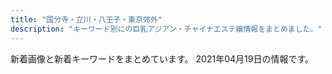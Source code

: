 ```yaml
---
title: "国分寺・立川・八王子・東京郊外"
description: "キーワード別にの巨乳アジアン・チャイナエステ嬢情報をまとめました。"
---
```


新着画像と新着キーワードをまとめています。
2021年04月19日の情報です。

<DmmAffiliateIns />
<KeywordTable
  shops={
    [
    {
        "name": "\u7761\u84ee",
        "img_links": [
            "http://uniont.xyz/picture/news.png",
            "http://uniont.xyz/picture/s_staff.jpg",
            "http://uniont.xyz/uploads/200924/1-200924133225646.jpg",
            "http://uniont.xyz/uploads/210323/1-210323152553c2.jpg",
            "http://uniont.xyz/picture/r5.jpg",
            "http://uniont.xyz/uploads/200924/1-200924133920U5.jpg",
            "http://uniont.xyz/picture/top.png",
            "http://uniont.xyz/uploads/200924/1-20092413214T30.jpg",
            "http://uniont.xyz/uploads/200924/1-200924132422524.jpg",
            "http://uniont.xyz/picture/end.png",
            "http://uniont.xyz/uploads/200924/1-200924131T0603.jpg",
            "http://uniont.xyz/uploads/200924/1-200924131S1D4.jpg",
            "http://uniont.xyz/uploads/200924/1-20092413325Sc.jpg",
            "http://uniont.xyz/uploads/200924/1-2009241323163J.jpg",
            "http://uniont.xyz/uploads/200924/1-200924132G1L4.jpg",
            "http://uniont.xyz/uploads/200924/1-20092413233BZ.jpg",
            "http://uniont.xyz/uploads/200924/1-200924133912N0.jpg",
            "http://uniont.xyz/uploads/200924/1-200924131H2313.jpg",
            "http://uniont.xyz/uploads/200924/1-200924131JX02.jpg",
            "http://uniont.xyz/picture/pick.png",
            "http://uniont.xyz/uploads/200924/1-200924132A9E6.jpg",
            "http://uniont.xyz/uploads/200924/1-20092413260aG.jpg",
            "http://uniont.xyz/picture/r3.jpg",
            "http://uniont.xyz/uploads/200924/1-200924132623O7.jpg",
            "http://uniont.xyz/uploads/200924/1-200924133331412.jpg",
            "http://uniont.xyz/picture/r4.jpg",
            "http://uniont.xyz/uploads/200924/1-200924132433127.jpg",
            "http://uniont.xyz/uploads/200924/1-200924132KQ53.jpg",
            "http://uniont.xyz/uploads/200924/1-200924132J53b.jpg",
            "http://uniont.xyz/uploads/200924/1-200924133153O1.jpg",
            "http://uniont.xyz/uploads/210323/1-21032315252RI.jpg",
            "http://uniont.xyz/uploads/200924/1-200924132512B1.jpg",
            "http://uniont.xyz/uploads/200924/1-20092413252X41.jpg",
            "http://uniont.xyz/uploads/201112/1-201112091456449.jpg",
            "http://uniont.xyz/picture/bj2.jpg",
            "http://uniont.xyz/uploads/200924/1-200924132101X4.jpg",
            "http://uniont.xyz/picture/r2.jpg",
            "http://uniont.xyz/uploads/201112/1-2011120914432M.jpg",
            "http://uniont.xyz/uploads/200924/1-2009241322001R.jpg",
            "http://uniont.xyz/uploads/200924/1-20092413312S95.jpg",
            "http://uniont.xyz/uploads/200924/1-200924132113558.jpg",
            "http://uniont.xyz/picture/face.png",
            "http://uniont.xyz/picture/r1.jpg"
        ],
        "station": "JR\u56fd\u5206\u5bfa\u99c5\u5317\u53e3",
        "keywords": {
            "86": 11,
            "E": 2,
            "D": 10,
            "F": 1,
            "94": 1,
            "85": 1
        },
        "url": "http://uniont.xyz/"
    },
    {
        "station": "\u4e45\u7c73\u5ddd\u99c5\u5357\u53e3",
        "img_links": [
            "http://aloha-massage.work/sp/img/t-t.jpg",
            "http://aloha-massage.work/img/nos.png",
            "http://aloha-massage.work/img/campain.jpg",
            "http://aloha-massage.work/img/st4.png",
            "http://aloha-massage.work/sp/img/sta4.png",
            "http://aloha-massage.work/sp/img/cam.jpg",
            "http://aloha-massage.work/img/st2.png",
            "http://aloha-massage.work/sp/img/time.jpg",
            "http://aloha-massage.work/sp/img/sta1.png",
            "http://aloha-massage.work/img/link-3.png",
            "http://aloha-massage.work/sp/img/p8.png",
            "http://aloha-massage.work/img/head-sys.jpg",
            "http://aloha-massage.work/img/sta2.png",
            "http://aloha-massage.work/sp/img/add2.jpg",
            "http://aloha-massage.work/sp/img/sta3.png",
            "http://aloha-massage.work/sp/img/add.jpg",
            "http://aloha-massage.work/sp/img/info.jpg",
            "http://aloha-massage.work/sp/img/p3.png",
            "http://aloha-massage.work/sp/img/p7.png",
            "http://aloha-massage.work/sp/img/pic.jpg",
            "http://aloha-massage.work/img/link-2.png",
            "http://aloha-massage.work/sp/img/tel2.jpg",
            "http://aloha-massage.work/img/st3.png",
            "http://aloha-massage.work/sp/img/tit.jpg",
            "http://aloha-massage.work/sp/img/t-r.jpg",
            "http://aloha-massage.work/img/link-1.png",
            "http://aloha-massage.work/img/link-4.png",
            "http://aloha-massage.work/img/st8.png",
            "http://aloha-massage.work/img/bottom.png",
            "http://aloha-massage.work/img/sta3.png",
            "http://aloha-massage.work/sp/img/sta7.png",
            "http://aloha-massage.work/img/mo.png",
            "http://aloha-massage.work/img/st07.png",
            "http://aloha-massage.work/sp/img/pc.jpg",
            "http://aloha-massage.work/img/st1.png",
            "http://aloha-massage.work/img/sta1.png",
            "http://aloha-massage.work/img/sta7.png",
            "http://aloha-massage.work/img/sta8.png",
            "http://aloha-massage.work/sp/img/t-a.jpg",
            "http://aloha-massage.work/sp/img/sys.jpg",
            "http://aloha-massage.work/sp/img/t-o.jpg",
            "http://aloha-massage.work/img/sta4.png",
            "http://aloha-massage.work/sp/img/time2.jpg",
            "http://aloha-massage.work/img/st7.png",
            "http://aloha-massage.work/sp/img/t-s.jpg",
            "http://aloha-massage.work/sp/img/tel.jpg",
            "http://aloha-massage.work/sp/img/sta8.png",
            "http://aloha-massage.work/sp/img/sta2.png",
            "http://aloha-massage.work/img/head.png",
            "http://aloha-massage.work/sp/img/botton.jpg"
        ],
        "url": "http://aloha-massage.work/",
        "keywords": {
            "86": 4,
            "E": 2,
            "88": 2,
            "C": 16,
            "D": 2,
            "85": 2,
            "87": 4
        },
        "name": "\u30a2\u30ed\u30cf"
    },
    {
        "station": "JR\u516b\u738b\u5b50\u99c5\u5317\u53e3",
        "url": "https://es-cream.tokyo/",
        "name": "\u516b\u738b\u5b50\u871c\u5922",
        "keywords": {
            "D": 26,
            "F": 1,
            "E": 28,
            "85": 41,
            "87": 4,
            "86": 10
        },
        "img_links": [
            "https://es-cream.tokyo/wp-content/uploads/2019/08/WeChat-Image_20190827142201-200x300.jpg",
            "https://es-cream.tokyo/wp-content/themes/template-salon2/images/campaign-bnr.png",
            "https://es-cream.tokyo/wp-content/uploads/2020/02/WeChat-Image_20200210121526-200x300.jpg",
            "https://es-cream.tokyo/wp-content/uploads/2020/12/WeChat-Image_20201211200327.jpg",
            "https://es-cream.tokyo/wp-content/uploads/2019/09/WeChat-Image_20191017130455.jpg",
            "https://es-cream.tokyo/wp-content/uploads/2019/09/WeChat-Image_20191017130455-200x300.jpg",
            "https://es-cream.tokyo/wp-content/uploads/2019/02/1WeChat-Image_20190201215504.jpg",
            "https://es-cream.tokyo/wp-content/uploads/2019/05/WeChat-Image_20190517141814.jpg",
            "https://es-cream.tokyo/wp-content/uploads/2019/06/WeChat-Image_20190610173440.jpg",
            "https://es-cream.tokyo/wp-content/uploads/2018/04/pickup4-224x300.jpg",
            "https://es-cream.tokyo/wp-content/uploads/2020/04/WeChat-Image_20200409165754.jpg",
            "https://es-cream.tokyo/wp-content/uploads/2020/08/WeChat-Image_20200829205256.jpg",
            "https://es-cream.tokyo/wp-content/themes/template-salon2/images/m-info.png",
            "https://es-cream.tokyo/wp-content/uploads/2019/09/WeChat-Image_20190911125852.jpg",
            "https://es-cream.tokyo/wp-content/uploads/2019/12/WeChat-Image_20191223160307.jpg",
            "https://es-cream.tokyo/wp-content/uploads/2020/04/WeChat-Image_20200409165811.jpg",
            "https://es-cream.tokyo/wp-content/themes/template-salon2/images/info.png",
            "https://es-cream.tokyo/wp-content/uploads/2021/01/WeChat-Image_20210112112948-200x300.jpg",
            "https://es-cream.tokyo/wp-content/uploads/2020/10/WeChat-Image_20201016173923.jpg",
            "https://es-cream.tokyo/wp-content/uploads/2020/07/WeChat-Image_20200703123629-200x300.jpg",
            "https://es-cream.tokyo/wp-content/themes/template-salon2/images/main-img3.jpg",
            "https://es-cream.tokyo/wp-content/uploads/2020/03/WeChat-Image_20200311180435.jpg",
            "https://es-cream.tokyo/wp-content/uploads/2019/07/WeChat-Image_20190703174151.jpg",
            "https://es-cream.tokyo/wp-content/themes/template-salon2/images/newface-ttl.jpg",
            "https://es-cream.tokyo/wp-content/uploads/2019/08/WeChat-Image_20190827142201.jpg",
            "https://es-cream.tokyo/wp-content/uploads/2019/06/WeChat-Image_20190607173911.jpg",
            "https://es-cream.tokyo/wp-content/uploads/2019/04/WeChat-Image_20190417211734.jpg",
            "https://es-cream.tokyo/wp-content/uploads/2021/03/WeChat-Image_20210321172728.jpg",
            "https://es-cream.tokyo/wp-content/uploads/2020/07/WeChat-Image_20200703123629.jpg",
            "https://es-cream.tokyo/wp-content/uploads/2018/04/08-200x300.jpg",
            "https://es-cream.tokyo/wp-content/uploads/2020/08/WeChat-Image_20200829205256-200x300.jpg",
            "https://es-cream.tokyo/wp-content/uploads/2019/11/WeChat-Image_20191125122405.jpg",
            "https://es-cream.tokyo/wp-content/uploads/2019/05/WeChat-Image_20190517141820.jpg",
            "https://es-cream.tokyo/wp-content/uploads/2021/01/WeChat-Image_20210112113002.jpg",
            "https://es-cream.tokyo/wp-content/uploads/2021/02/WeChat-Image_20210218174311.jpg",
            "https://es-cream.tokyo/wp-content/uploads/2020/02/WeChat-Image_20200210121526.jpg",
            "https://es-cream.tokyo/wp-content/themes/template-salon2/images/main-img2.jpg",
            "https://es-cream.tokyo/wp-content/uploads/2019/06/WeChat-Image_20190610230334.jpg",
            "https://es-cream.tokyo/wp-content/uploads/2021/03/WeChat-Image_20210321172800.jpg",
            "https://es-cream.tokyo/wp-content/uploads/2021/01/WeChat-Image_20210112112948.jpg",
            "https://es-cream.tokyo/wp-content/uploads/2019/06/WeChat-Image_20190607173911-200x300.jpg",
            "https://es-cream.tokyo/wp-content/uploads/2021/02/WeChat-Image_20210218174257-200x300.jpg",
            "http://es-cream.tokyo/wp-content/uploads/2019/12/1ed5c1c5fbbb849a52bb037f487dfb48.png",
            "https://es-cream.tokyo/wp-content/uploads/2019/07/WeChat-Image_20190729162551.jpg",
            "https://es-cream.tokyo/wp-content/uploads/2019/07/WeChat-Image_20190706201522.jpg",
            "https://es-cream.tokyo/wp-content/uploads/2019/03/WeChat-Image_20190330130050.jpg",
            "https://es-cream.tokyo/wp-content/uploads/2020/12/WeChat-Image_20201211200333.jpg",
            "https://es-cream.tokyo/wp-content/uploads/2019/11/WeChat-Image_20191125122405-200x300.jpg",
            "https://es-cream.tokyo/wp-content/uploads/2020/04/WeChat-Image_20200413174323.jpg",
            "https://es-cream.tokyo/wp-content/uploads/2021/03/WeChat-Image_20210321172746.jpg",
            "https://es-cream.tokyo/wp-content/uploads/2019/12/WeChat-Image_20191223160312.jpg",
            "https://es-cream.tokyo/wp-content/uploads/2020/10/WeChat-Image_20201016173923-1.jpg",
            "https://es-cream.tokyo/wp-content/uploads/2018/04/1-1-200x300.jpg",
            "https://es-cream.tokyo/wp-content/uploads/2019/06/WeChat-Image_20190607173916.jpg",
            "https://es-cream.tokyo/wp-content/uploads/2019/02/1WeChat-Image_20190201215450.jpg",
            "https://es-cream.tokyo/wp-content/uploads/2021/02/WeChat-Image_20210218174257.jpg",
            "https://es-cream.tokyo/wp-content/uploads/2019/02/WeChat-Image_20190201215450.jpg",
            "https://es-cream.tokyo/wp-content/uploads/2019/10/WeChat-Image_20191021151113.jpg",
            "https://es-cream.tokyo/wp-content/uploads/2019/03/WeChat-Image_20190323191717.jpg",
            "https://es-cream.tokyo/wp-content/uploads/2020/10/WeChat-Image_20201016173923-500x750.jpg",
            "https://es-cream.tokyo/wp-content/uploads/2020/04/WeChat-Image_20200409165808.jpg",
            "https://es-cream.tokyo/wp-content/uploads/2019/06/WeChat-Image_20190610230334-200x300.jpg",
            "https://es-cream.tokyo/wp-content/uploads/2020/12/WeChat-Image_20201204132408.jpg",
            "https://es-cream.tokyo/wp-content/uploads/2019/05/WeChat-Image_20190517141814-422x750.jpg",
            "https://es-cream.tokyo/wp-content/uploads/2019/07/WeChat-Image_20190729162555.jpg",
            "https://es-cream.tokyo/wp-content/uploads/2019/02/WeChat-Image_20190201215504.jpg",
            "https://es-cream.tokyo/wp-content/uploads/2020/03/WeChat-Image_20200311180435-200x300.jpg",
            "https://es-cream.tokyo/wp-content/uploads/2020/07/WeChat-Image_20200703123637.jpg",
            "https://es-cream.tokyo/wp-content/uploads/2018/04/pickup2-224x300.jpg",
            "https://es-cream.tokyo/wp-content/themes/template-salon2/images/main-img.jpg",
            "https://es-cream.tokyo/wp-content/uploads/2019/03/WeChat-Image_20190330130038.jpg",
            "https://es-cream.tokyo/wp-content/uploads/2019/09/WeChat-Image_20190911125852-200x300.jpg",
            "https://es-cream.tokyo/wp-content/themes/template-salon2/images/news-ttl.jpg",
            "https://es-cream.tokyo/wp-content/uploads/2019/12/WeChat-Image_20191206183034.jpg"
        ]
    },
    {
        "url": "http://relax-esthe.pink/",
        "keywords": {
            "86": 15,
            "87": 5
        },
        "station": "\u4e45\u7c73\u5ddd\u99c5\u5317\u53e3",
        "img_links": [
            "http://relax-esthe.pink/images/header3.png",
            "http://relax-esthe.pink/images/link.png",
            "http://relax-esthe.pink/images/info.png",
            "http://relax-esthe.pink/images/acc.jpg",
            "http://relax-esthe.pink/images/main-sp.jpg",
            "http://relax-esthe.pink/images/cg04.jpg",
            "http://relax-esthe.pink/images/staff.png",
            "http://relax-esthe.pink/images/cg01.jpg",
            "http://relax-esthe.pink/images/esthe3.jpg",
            "http://relax-esthe.pink/images/esthe2.jpg",
            "http://relax-esthe.pink/images/cg02.jpg",
            "http://relax-esthe.pink/images/home.png",
            "http://relax-esthe.pink/images/esthe1.jpg",
            "http://relax-esthe.pink/images/clear.png",
            "http://relax-esthe.pink/images/main1.jpg",
            "http://relax-esthe.pink/images/blog_002.png",
            "http://relax-esthe.pink/images/gallery.png",
            "http://relax-esthe.pink/images/home_002.png",
            "http://relax-esthe.pink/images/friend.png",
            "http://relax-esthe.pink/images/sys.jpg",
            "http://relax-esthe.pink/images/cg03.jpg"
        ],
        "name": "Touch\uff5e\u30bf\u30c3\u30c1\uff5e"
    },
    {
        "station": "JR\u516b\u738b\u5b50\u99c5",
        "url": "http://candy.jpn.cm/",
        "name": "\u30ad\u30e3\u30f3\u30c7\u30a3",
        "keywords": {
            "D": 5,
            "E": 2,
            "86": 2,
            "87": 4,
            "88": 1,
            "85": 1,
            "C": 22
        },
        "img_links": [
            "http://candy.jpn.cm/photos/sites/67/2019/08/201908010438494.jpg",
            "http://candy.jpn.cm/images/room5.jpg",
            "http://candy.jpn.cm/images/staff01.jpg",
            "http://candy.jpn.cm/images/room2.jpg",
            "http://candy.jpn.cm/photos/sites/67/2019/06/2019061406141820.jpg",
            "http://candy.jpn.cm/images/link1.jpg",
            "http://candy.jpn.cm/images/s_news.jpg",
            "http://candy.jpn.cm/images/top.jpg",
            "http://candy.jpn.cm/photos/sites/67/2019/03/2019032204421232.jpg",
            "http://candy.jpn.cm/photos/sites/67/2019/04/2019041107590969.jpg",
            "http://candy.jpn.cm/images/girl-z1.jpg",
            "http://candy.jpn.cm/photos/sites/67/2019/04/2019042307544524.jpg",
            "http://candy.jpn.cm/images/girl-z2.jpg",
            "http://candy.jpn.cm/images/newface1.jpg",
            "http://candy.jpn.cm/images/room3.jpg",
            "http://candy.jpn.cm/photos/sites/67/2020/10/2020100603095899.jpg",
            "http://candy.jpn.cm/images/mobile.png",
            "http://candy.jpn.cm/photos/sites/67/2019/03/201903220442120.jpg",
            "http://candy.jpn.cm/photos/sites/67/2019/12/2019120305152125.jpg",
            "http://candy.jpn.cm/photos/sites/67/2021/02/2021021608063326.jpg",
            "http://candy.jpn.cm/photos/sites/67/2019/06/2019060407164073.jpg",
            "http://candy.jpn.cm/images/room4.jpg",
            "http://candy.jpn.cm/photos/sites/67/2020/02/2020021006215846.jpg"
        ]
    },
    {
        "url": "http://www.hibari.link/",
        "keywords": {},
        "name": "\u6c34\u306e\u7e01",
        "station": "\u3072\u3070\u308a\u30f6\u4e18\u99c5\u5357\u53e3",
        "img_links": [
            "http://www.hibari.link/images/s-tu2.png",
            "http://www.hibari.link/images/yuli.jpg",
            "http://www.hibari.link/images/g2.jpg",
            "http://www.hibari.link/images/tite-magazine.png",
            "http://www.hibari.link/images/room2.jpg",
            "http://www.hibari.link/images/room4.jpg",
            "http://www.hibari.link/images/girl_03.png",
            "http://www.hibari.link/images/yumi.jpg",
            "http://www.hibari.link/images/room1.jpg",
            "http://www.hibari.link/images/right_bottom.png",
            "http://www.hibari.link/images/girl_top.png",
            "http://www.hibari.link/images/s-tu1.png",
            "http://www.hibari.link/images/news_bottom.jpg",
            "http://www.hibari.link/images/girl_01.png",
            "http://www.hibari.link/images/room7.jpg",
            "http://www.hibari.link/images/nei_01.png",
            "http://www.hibari.link/images/grande.jpg",
            "http://www.hibari.link/images/news_top.jpg",
            "http://www.hibari.link/images/g7.jpg",
            "http://www.hibari.link/images/yuyu.jpg",
            "http://www.hibari.link/images/nei_03.png",
            "http://www.hibari.link/images/1.jpg",
            "http://www.hibari.link/images/g0.jpg",
            "http://www.hibari.link/images/pagetop.png",
            "http://www.hibari.link/images/right_top.png",
            "http://www.hibari.link/images/girlx_top.png",
            "http://www.hibari.link/images/mail.png",
            "http://www.hibari.link/images/g07.jpg",
            "http://www.hibari.link/images/g1.jpg",
            "http://www.hibari.link/images/tite-link.png",
            "http://www.hibari.link/images/tite-staff.png"
        ]
    },
    {
        "keywords": {
            "E": 18,
            "F": 14,
            "86": 10,
            "88": 4,
            "90": 8,
            "89": 2,
            "87": 8,
            "D": 24,
            "85": 8
        },
        "url": "http://dia-mond.work/",
        "img_links": [
            "http://dia-mond.work/images/mainvisual_02.jpg",
            "http://dia-mond.work/images/mainvisual_02_s.jpg",
            "http://dia-mond.work/staff/yumi1.jpg",
            "http://dia-mond.work/staff/yuka1.jpg",
            "http://dia-mond.work/staff/hitomi1.jpg",
            "http://dia-mond.work/images/recruit/message_03.png",
            "http://dia-mond.work/images/recruit/sp_mainvisual.jpg",
            "http://dia-mond.work/images/recruit/point_05.png",
            "http://dia-mond.work/images/head_interior.jpg",
            "http://dia-mond.work/images/recruit/point_04.png",
            "http://dia-mond.work/staff/runa1.jpg",
            "http://dia-mond.work/images/mainvisual_01.jpg",
            "http://dia-mond.work/images/no_image.jpg",
            "http://dia-mond.work/images/icon_ranking_02.png",
            "http://dia-mond.work/images/recruit/nagare_05.png",
            "http://dia-mond.work/staff/miho1.jpg",
            "http://dia-mond.work/images/recruit/point_09.png",
            "http://dia-mond.work/images/head_therapist.jpg",
            "http://dia-mond.work/images/recruit/nagare_07.png",
            "http://dia-mond.work/images/icon_new.png",
            "http://dia-mond.work/staff/emi1.jpg",
            "http://dia-mond.work/images/sw_home.png",
            "http://dia-mond.work/images/recruit/nagare_06.png",
            "http://dia-mond.work/images/recruit/point_06.png",
            "http://dia-mond.work/images/icon_ranking_03.png",
            "http://dia-mond.work/images/recruit/point_07.png",
            "http://dia-mond.work/images/recruit/nagare_03.jpg",
            "http://dia-mond.work/staff/yuri1.jpg",
            "http://dia-mond.work/images/recruit/req_03.jpg",
            "http://dia-mond.work/images/recruit/nagare_01.jpg",
            "http://dia-mond.work/images/recruit/point_03.png",
            "http://dia-mond.work/images/icon_ranking_04.png",
            "http://dia-mond.work/images/mainvisual_01_s.jpg",
            "http://dia-mond.work/images/recruit/nagare_02.jpg",
            "http://dia-mond.work/images/trigger.jpg",
            "http://dia-mond.work/images/icon_ranking_01.png",
            "http://dia-mond.work/staff/aoi1.jpg",
            "http://dia-mond.work/images/sw_tel.png",
            "http://dia-mond.work/images/recruit/point_08.png"
        ],
        "name": "Diamond",
        "station": "JR\u516b\u738b\u5b50\u99c5"
    },
    {
        "keywords": {
            "D": 4,
            "85": 4,
            "87": 4,
            "88": 8,
            "C": 26,
            "83": 8,
            "84": 12
        },
        "station": "\u6771\u4e45\u7559\u7c73\u99c5\u5317\u53e3",
        "name": "\u6c99\u7f85\u6c99-\u30b5\u30e9\u30b5-",
        "url": "http://www.a-salasa.com/",
        "img_links": [
            "http://www.a-salasa.com/img/material/p3_ct2.png",
            "http://www.a-salasa.com/i/img/operation/img_service_04.png",
            "http://www.a-salasa.com/img/material/p7_ct1.png",
            "http://www.a-salasa.com/files/39-03.jpg",
            "http://www.a-salasa.com/img/material/gm1_rollout.png",
            "http://www.a-salasa.com/files/0131-02.jpg",
            "http://www.a-salasa.com/img/material/gm5_rollout.png",
            "http://www.a-salasa.com/img/material/gm4_rollout.png",
            "http://www.a-salasa.com/img/top/img_service_05.png",
            "http://www.a-salasa.com/i/img/operation/img_service_05.png",
            "http://www.a-salasa.com/img/material/01.jpg",
            "http://www.a-salasa.com/files/0131-03.jpg",
            "http://www.a-salasa.com/img/material/age.png",
            "http://www.a-salasa.com/files/0126.jpg",
            "http://www.a-salasa.com/img/material/top_pickback.png",
            "http://www.a-salasa.com/files/0104-03.jpg",
            "http://www.a-salasa.com/img/material/p4_ct1.png",
            "http://www.a-salasa.com/img/material/frameback.png",
            "http://www.a-salasa.com/img/material/att.png",
            "http://www.a-salasa.com/files/0129-03.jpg",
            "http://www.a-salasa.com/files/0127.jpg",
            "http://www.a-salasa.com/img/material/top_t2.png",
            "http://www.a-salasa.com/files/0129-02.jpg",
            "http://www.a-salasa.com/files/0131.jpg",
            "http://www.a-salasa.com/files/0127-02.jpg",
            "http://www.a-salasa.com/img/material/camp20200128.jpg",
            "http://www.a-salasa.com/files/35-02.jpg",
            "http://www.a-salasa.com/img/material/gm6_rollout.png",
            "http://www.a-salasa.com/img/material/top_t4.png",
            "http://www.a-salasa.com/files/0130.jpg",
            "http://www.a-salasa.com/img/material/p5_ct1.png",
            "http://www.a-salasa.com/files/35-03.jpg",
            "http://www.a-salasa.com/i/img/top-i.jpg",
            "http://www.a-salasa.com/i/img/shop/t1.jpg",
            "http://www.a-salasa.com/img/material/camp20190808.jpg",
            "http://www.a-salasa.com/i/img/shop/t3.jpg",
            "http://www.a-salasa.com/img/material/p2_ct1.png",
            "http://www.a-salasa.com/files/39-02.jpg",
            "http://www.a-salasa.com/img/material/top_t5.png",
            "http://www.a-salasa.com/files/046-02.jpg",
            "http://www.a-salasa.com/img/koko_120x60.png",
            "http://www.a-salasa.com/i/img/operation/img_service_01.png",
            "http://www.a-salasa.com/img/top/img_service_02.png",
            "http://www.a-salasa.com/files/0104-02.jpg",
            "http://www.a-salasa.com/files/046.jpg",
            "http://www.a-salasa.com/i/img/shop/t4.jpg",
            "http://www.a-salasa.com/i/img/operation/img_service_06.png",
            "http://www.a-salasa.com/files/0130-02.jpg",
            "http://www.a-salasa.com/img/top/img_service_01.png",
            "http://www.a-salasa.com/img/material/frames.png",
            "http://www.a-salasa.com/img/material/p3_ct1.png",
            "http://www.a-salasa.com/img/top/img_service_04.png",
            "http://www.a-salasa.com/files/0126-03.jpg",
            "http://www.a-salasa.com/files/35.jpg",
            "http://www.a-salasa.com/index3.jpg",
            "http://www.a-salasa.com/files/046-03.jpg",
            "http://www.a-salasa.com/img/material/gm2_rollout.png",
            "http://www.a-salasa.com/img/top/img_service_03.png",
            "http://www.a-salasa.com/img/top/img_service_06.png",
            "http://www.a-salasa.com/img/material/top_t3.png",
            "http://www.a-salasa.com/files/0104.jpg",
            "http://www.a-salasa.com/i/img/operation/img_service_03.png",
            "http://www.a-salasa.com/i/img/shop/t2.jpg",
            "http://www.a-salasa.com/files/0129.jpg",
            "http://www.a-salasa.com/img/material/backlistbtn.png",
            "http://www.a-salasa.com/files/0127-03.jpg",
            "http://www.a-salasa.com/files/0130-03.jpg",
            "http://www.a-salasa.com/img/material/top_t1.png",
            "http://www.a-salasa.com/files/0126-02.jpg",
            "http://www.a-salasa.com/files/39.jpg",
            "http://www.a-salasa.com/img/material/gm3_rollout.png"
        ]
    },
    {
        "keywords": {
            "D": 6,
            "86": 7,
            "87": 2,
            "E": 2,
            "C": 1
        },
        "station": "JR\u62dd\u5cf6\u99c5\u5357\u53e3",
        "name": "\u6ce1\u59eb",
        "url": "http://eurynome-est.xyz/",
        "img_links": [
            "http://eurynome-est.xyz/images/nav-005.png",
            "http://eurynome-est.xyz/images/cg04.jpg",
            "http://eurynome-est.xyz/images/nav-006.png",
            "http://eurynome-est.xyz/images/nav-001.png",
            "http://eurynome-est.xyz/images/cg08.jpg",
            "http://eurynome-est.xyz/images/nav-003.png",
            "http://eurynome-est.xyz/images/cg05.jpg",
            "http://eurynome-est.xyz/images/cg02.jpg",
            "http://eurynome-est.xyz/images/cg06.jpg",
            "http://eurynome-est.xyz/images/tel.png",
            "http://eurynome-est.xyz/images/no.png",
            "http://eurynome-est.xyz/images/nav-004.png",
            "http://eurynome-est.xyz/images/cg09.jpg",
            "http://eurynome-est.xyz/images/cg01.jpg",
            "http://eurynome-est.xyz/images/cg03.jpg",
            "http://eurynome-est.xyz/images/top001.png",
            "http://eurynome-est.xyz/images/cg07.jpg",
            "http://eurynome-est.xyz/images/nav-002.png"
        ]
    },
    {
        "img_links": [
            "http://www.iyashiplus.iesjp.com/files/002.jpg",
            "http://www.iyashiplus.iesjp.com/images/s_pick.jpg",
            "http://www.iyashiplus.iesjp.com/images/s_news.jpg",
            "http://www.iyashiplus.iesjp.com/images/top.jpg",
            "http://www.iyashiplus.iesjp.com/images/s_link.jpg",
            "http://www.iyashiplus.iesjp.com/images/s_staff.jpg",
            "http://www.iyashiplus.iesjp.com/files/004.jpg",
            "http://www.iyashiplus.iesjp.com/files/006.jpg",
            "http://www.iyashiplus.iesjp.com/files/001.jpg",
            "http://www.iyashiplus.iesjp.com/images/mobile.jpg",
            "http://www.iyashiplus.iesjp.com/images/end1.jpg",
            "http://www.iyashiplus.iesjp.com/files/007.jpg",
            "http://www.iyashiplus.iesjp.com/images/s_face.jpg",
            "http://www.iyashiplus.iesjp.com/images/s_info.jpg",
            "http://www.iyashiplus.iesjp.com/images/1.jpg",
            "http://www.iyashiplus.iesjp.com/images/top1.jpg",
            "http://www.iyashiplus.iesjp.com/images/nbj3.jpg",
            "http://www.iyashiplus.iesjp.com/files/005.jpg",
            "http://www.iyashiplus.iesjp.com/images/s_staff01.jpg",
            "http://www.iyashiplus.iesjp.com/images/nbj3_staff.jpg",
            "http://www.iyashiplus.iesjp.com/files/003.jpg"
        ],
        "station": "JR\u7acb\u5ddd\u99c5\u5317\u53e3",
        "name": "\u7652\u3057\u30d7\u30e9\u30b9",
        "keywords": {
            "87": 8,
            "86": 16,
            "C": 4,
            "D": 16
        },
        "url": "http://www.iyashiplus.iesjp.com/"
    },
    {
        "img_links": [
            "http://www.kunitachi-mai.info/gals/riri1.jpg",
            "http://www.kunitachi-mai.info/gals/miho1.jpg",
            "http://www.kunitachi-mai.info/gals/morika1.jpg",
            "http://www.kunitachi-mai.info/gals/sora1.jpg",
            "http://www.kunitachi-mai.info/i/images/top.jpg",
            "http://www.kunitachi-mai.info/gals/mirai1.jpg",
            "http://www.kunitachi-mai.info/images/img4.jpg",
            "http://www.kunitachi-mai.info/gals/yuri1.jpg",
            "http://www.kunitachi-mai.info/gals/risa1.jpg",
            "http://www.kunitachi-mai.info/gals/yuyu1.jpg",
            "http://www.kunitachi-mai.info/images/img2.jpg",
            "http://www.kunitachi-mai.info/gals/rina1.jpg",
            "http://www.kunitachi-mai.info/images/img1.jpg",
            "http://www.kunitachi-mai.info/images/qr.jpg",
            "http://www.kunitachi-mai.info/gals/mina1.jpg",
            "http://www.kunitachi-mai.info/gals/emi1.jpg",
            "http://www.kunitachi-mai.info/images/img3.jpg",
            "http://www.kunitachi-mai.info/gals/hitomi1.jpg",
            "http://www.kunitachi-mai.info/gals/aya1.jpg",
            "http://www.kunitachi-mai.info/images/kp01.jpg"
        ],
        "url": "http://www.kunitachi-mai.info/",
        "name": "\u821e",
        "station": "JR\u56fd\u7acb\u99c5\u5357\u53e3",
        "keywords": {
            "E": 1,
            "D": 1
        }
    },
    {
        "name": "Pink\uff5e\u30d4\u30f3\u30af\uff5e",
        "keywords": {
            "C": 3,
            "E": 10,
            "D": 14
        },
        "img_links": [
            "https://es-pink.com/wp-content/themes/este/img/top-img01.png",
            "https://es-pink.com/wp-content/uploads/2021/03/211121pink.jpg",
            "https://es-pink.com/wp-content/uploads/2021/03/221121pink.jpg",
            "https://es-pink.com/wp-content/uploads/2021/03/31211pink.jpg",
            "https://es-pink.com/wp-content/themes/este/img/tel_footer.png",
            "https://es-pink.com/wp-content/uploads/2021/03/98766789pink.jpg",
            "https://es-pink.com/wp-content/themes/este/img/top-img03.png",
            "https://es-pink.com/wp-content/themes/este/img/1.jpg",
            "https://es-pink.com/wp-content/themes/este/img/2.jpg",
            "https://es-pink.com/wp-content/themes/este/img/3.jpg",
            "https://es-pink.com/wp-content/themes/este/img/4.jpg",
            "https://es-pink.com/wp-content/uploads/2021/03/21211pink.jpg",
            "https://es-pink.com/wp-content/uploads/2021/03/211pink.jpg",
            "https://es-pink.com/wp-content/themes/este/img/tel_header.png",
            "https://es-pink.com/wp-content/uploads/2021/03/897657pink.jpg",
            "https://es-pink.com/wp-content/uploads/2021/03/7865yupink.jpg",
            "https://es-pink.com/wp-content/themes/este/img/call.png"
        ],
        "station": "JR\u516b\u738b\u5b50\u99c5\u5317\u53e3",
        "url": "https://es-pink.com/"
    },
    {
        "keywords": {
            "87": 3,
            "85": 5,
            "C": 15,
            "E": 1,
            "D": 7
        },
        "url": "https://sweet-love.xyz.mn/",
        "name": "Sweet love",
        "img_links": [
            "https://sweet-love.xyz.mn/images/room2.jpg",
            "https://sweet-love.xyz.mn/photos/sites/76/2020/11/2020111210044418.jpg",
            "https://sweet-love.xyz.mn/photos/sites/76/2020/11/2020111210034766.jpg",
            "https://sweet-love.xyz.mn/images/mail.jpg",
            "https://sweet-love.xyz.mn/photos/sites/76/2021/04/2021041216252849.jpg",
            "https://sweet-love.xyz.mn/photos/sites/76/2021/03/2021031018095670.jpg",
            "https://sweet-love.xyz.mn/photos/sites/76/2020/11/2020111210244955.jpg",
            "https://sweet-love.xyz.mn/images/news.jpg",
            "https://sweet-love.xyz.mn/images/mobile.jpg",
            "https://sweet-love.xyz.mn/photos/sites/76/2021/01/202101151715002.jpg",
            "https://sweet-love.xyz.mn/images/girl-z1.jpg",
            "https://sweet-love.xyz.mn/images/girl-z2.jpg",
            "https://sweet-love.xyz.mn/images/top.png",
            "https://sweet-love.xyz.mn/images/s_staff.jpg",
            "https://sweet-love.xyz.mn/images/bjs2.jpg",
            "https://sweet-love.xyz.mn/images/room1.jpg",
            "https://sweet-love.xyz.mn/images/room4.jpg",
            "https://sweet-love.xyz.mn/photos/sites/76/2021/01/2021020219091971.jpg",
            "https://sweet-love.xyz.mn/images/room3.jpg",
            "https://sweet-love.xyz.mn/images/bjs.jpg",
            "https://sweet-love.xyz.mn/photos/sites/76/2020/11/2020111108440477.jpg",
            "https://sweet-love.xyz.mn/photos/sites/76/2020/12/2020121513294186.jpg"
        ],
        "station": "\u6e05\u702c\u99c5\u5317\u53e3"
    },
    {
        "keywords": {
            "F": 3,
            "\u30bb\u30af\u30b7\u30fc": 4,
            "D": 55,
            "E": 72
        },
        "url": "https://ca-girl.com/",
        "station": "JR\u56fd\u5206\u5bfa\u99c5\u5317\u53e3",
        "name": "Cawaii Girl\uff5e\u304b\u308f\u3044\u3044\u30ac\u30fc\u30eb\uff5e",
        "img_links": [
            "https://ca-girl.com/wp-content/uploads/2021/02/hsajioaa.jpg",
            "https://ca-girl.com/wp-content/uploads/2021/02/awesrtdyfugi.jpg",
            "https://ca-girl.com/wp-content/uploads/2021/02/setrdyfugawesrtdyfugi.jpg",
            "https://ca-girl.com/wp-content/uploads/2021/02/2435678yuiyhj.jpg",
            "https://ca-girl.com/wp-content/uploads/2021/02/restdyfugusa.jpg",
            "https://ca-girl.com/wp-content/uploads/2021/02/sxdcvbnliojuhyghjk.jpg",
            "https://ca-girl.com/wp-content/uploads/2021/02/2waesrtdyfu.jpg",
            "https://ca-girl.com/wp-content/uploads/2021/02/1ydtsfuaghija.jpg",
            "https://ca-girl.com/wp-content/uploads/2021/02/12awesrtdyfugi.jpg",
            "https://ca-girl.com/wp-content/uploads/2021/02/2uygiuhoi.jpg",
            "https://ca-girl.com/wp-content/uploads/2021/02/981726tyawesrtdyfugi.jpg",
            "https://ca-girl.com/wp-content/uploads/2021/02/99awesrtdyfugi.jpg",
            "https://ca-girl.com/wp-content/uploads/2021/03/21876awesrtdyfugi.jpg",
            "https://ca-girl.com/wp-content/uploads/2021/02/rdytfugihojpsa.jpg",
            "https://ca-girl.com/wp-content/uploads/2021/02/isjioiojiossjaosa.jpg",
            "https://ca-girl.com/wp-content/uploads/2021/02/srdtfuygiuh.jpg",
            "https://ca-girl.com/wp-content/themes/este/img/top-img02.png",
            "https://ca-girl.com/wp-content/uploads/2021/02/fygiuhoja.jpg",
            "https://ca-girl.com/wp-content/uploads/2021/02/arwerstdyfugi.jpg",
            "https://ca-girl.com/wp-content/uploads/2021/02/WEarstdy.jpg",
            "https://ca-girl.com/wp-content/uploads/2021/02/hsaioijsioaas.jpg",
            "https://ca-girl.com/wp-content/uploads/2021/02/TFYUGIHSA.jpg",
            "https://ca-girl.com/wp-content/uploads/2021/02/setrdytfuygiuhoij.jpg",
            "https://ca-girl.com/wp-content/uploads/2021/02/3tfuygiuha.jpg",
            "https://ca-girl.com/wp-content/uploads/2021/02/ytyfugihl.jpg",
            "https://ca-girl.com/wp-content/themes/este/img/top-img03.png",
            "https://ca-girl.com/wp-content/uploads/2021/02/aerstdyfu.jpg",
            "https://ca-girl.com/wp-content/uploads/2021/03/981726awesrtdyfugi.jpg",
            "https://ca-girl.com/wp-content/uploads/2021/02/sp90aouiyawesrtdyfugi.jpg",
            "https://ca-girl.com/wp-content/uploads/2021/02/drytfugi.jpg",
            "https://ca-girl.com/wp-content/uploads/2021/02/9876awesrtdyfugi.jpg",
            "https://ca-girl.com/wp-content/uploads/2021/02/huosajoisaosa.jpg",
            "https://ca-girl.com/wp-content/uploads/2021/02/jsioaoissa.jpg",
            "https://ca-girl.com/wp-content/uploads/2021/02/wserdtfygu12.jpg",
            "https://ca-girl.com/wp-content/themes/este/img/2.jpg",
            "https://ca-girl.com/wp-content/uploads/2021/02/sauygihoj.jpg",
            "https://ca-girl.com/wp-content/uploads/2021/02/hsoajioaopa-1.jpg",
            "https://ca-girl.com/wp-content/uploads/2021/02/11awesrtdyfugi-1.jpg",
            "https://ca-girl.com/wp-content/uploads/2021/02/soajsoiakla.jpg",
            "https://ca-girl.com/wp-content/uploads/2021/02/husahsuiaas.jpg",
            "https://ca-girl.com/wp-content/uploads/2021/02/uyhuijnlmlkmlkmlkmlk.jpg",
            "https://ca-girl.com/wp-content/uploads/2021/02/fyguhijl.jpg",
            "https://ca-girl.com/wp-content/uploads/2021/02/awesrtdyfu.jpg",
            "https://ca-girl.com/wp-content/uploads/2021/02/12awesrtdyfugi-1.jpg",
            "https://ca-girl.com/wp-content/uploads/2021/02/34567jha.jpg",
            "https://ca-girl.com/wp-content/uploads/2021/02/hasiujilamklassa.jpg",
            "https://ca-girl.com/wp-content/uploads/2021/02/sretdryfusa1.jpg",
            "https://ca-girl.com/wp-content/themes/este/img/top-img04.png",
            "https://ca-girl.com/wp-content/uploads/2021/02/9jhgvjhk.jpg",
            "https://ca-girl.com/wp-content/uploads/2021/02/hosiajoiaokla.jpg",
            "https://ca-girl.com/wp-content/uploads/2021/02/sarydtfugiho.jpg",
            "https://ca-girl.com/wp-content/uploads/2021/02/6578iuawesrtdyfugi.jpg",
            "https://ca-girl.com/wp-content/uploads/2021/02/fghlkjhhhhhhhhh.jpg",
            "https://ca-girl.com/wp-content/uploads/2021/02/ahiosjaslkaa.jpg",
            "https://ca-girl.com/wp-content/uploads/2021/02/hsuaoijiaoa.jpg",
            "https://ca-girl.com/wp-content/uploads/2021/02/2aestrdyfu.jpg",
            "https://ca-girl.com/wp-content/themes/este/img/top-img05.png",
            "https://ca-girl.com/wp-content/uploads/2021/02/drtyfugihojp.jpg",
            "https://ca-girl.com/wp-content/uploads/2021/02/sertdyfugi.jpg",
            "https://ca-girl.com/wp-content/themes/este/img/call.png",
            "https://ca-girl.com/wp-content/uploads/2021/02/aiojiosaskalasa.jpg",
            "https://ca-girl.com/wp-content/uploads/2021/02/4ftuygiuhoisa.jpg",
            "https://ca-girl.com/wp-content/themes/este/img/top-img01.png",
            "https://ca-girl.com/wp-content/uploads/2021/02/876521wesrtdyfugi.jpg",
            "https://ca-girl.com/wp-content/uploads/2021/02/13aesrtdyf.jpg",
            "https://ca-girl.com/wp-content/uploads/2021/02/12esrtdyfug.jpg",
            "https://ca-girl.com/wp-content/uploads/2021/02/oiuytdfugih.jpg",
            "https://ca-girl.com/wp-content/uploads/2021/02/satyfugihjokl.jpg",
            "https://ca-girl.com/wp-content/uploads/2021/02/drftyguhij.jpg",
            "https://ca-girl.com/wp-content/uploads/2021/02/sredtfygusa.jpg",
            "https://ca-girl.com/wp-content/uploads/2021/02/tyfugihojpka.jpg",
            "https://ca-girl.com/wp-content/uploads/2021/02/awerstdyfugihoj.jpg",
            "https://ca-girl.com/wp-content/uploads/2021/02/3aesrtdyfu.jpg",
            "https://ca-girl.com/wp-content/uploads/2021/02/1waerstdyfu.jpg",
            "https://ca-girl.com/wp-content/uploads/2021/02/34567hja.jpg",
            "https://ca-girl.com/wp-content/themes/este/img/1.jpg",
            "https://ca-girl.com/wp-content/themes/este/img/tel_header.png",
            "https://ca-girl.com/wp-content/uploads/2021/02/sertdyfugia.jpg",
            "https://ca-girl.com/wp-content/uploads/2021/02/etsrdyfugi.jpg",
            "https://ca-girl.com/wp-content/uploads/2021/02/drtyfugihoa-1.jpg",
            "https://ca-girl.com/wp-content/uploads/2021/02/estrdytfugiho.jpg",
            "https://ca-girl.com/wp-content/uploads/2021/02/restrdytfusa.jpg",
            "https://ca-girl.com/wp-content/uploads/2021/02/esrtdyfugi.jpg",
            "https://ca-girl.com/wp-content/uploads/2021/02/1gyiuhoisja.jpg",
            "https://ca-girl.com/wp-content/themes/este/img/tel_footer.png",
            "https://ca-girl.com/wp-content/uploads/2021/02/sertdyfgusa.jpg"
        ]
    },
    {
        "url": "http://forever-est.info/",
        "img_links": [
            "http://forever-est.info/images/nav-005.png",
            "http://forever-est.info/images/nav-004.png",
            "http://forever-est.info/images/nav-006.png",
            "http://forever-est.info/images/cg08.jpg",
            "http://forever-est.info/images/cg03.jpg",
            "http://forever-est.info/images/nav-001.png",
            "http://forever-est.info/images/cg06.jpg",
            "http://forever-est.info/images/no.png",
            "http://forever-est.info/images/nav-003.png",
            "http://forever-est.info/images/top001.png",
            "http://forever-est.info/images/tel.png",
            "http://forever-est.info/images/nav-002.png"
        ],
        "name": "\u604b\u3054\u3053\u308d",
        "keywords": {},
        "station": "JR\u7acb\u5ddd\u99c5\u5357\u53e3"
    },
    {
        "station": "JR\u516b\u738b\u5b50\u99c5\u5317\u53e3",
        "img_links": [
            "http://hi-msg.com/rakuyu/img/p-2.png",
            "http://hi-msg.com/rakuyu/img/p-1.png",
            "http://hi-msg.com/rakuyu/img/p-9.png",
            "http://hi-msg.com/rakuyu/img/p-12.png",
            "http://hi-msg.com/rakuyu/img/tel.jpg",
            "http://hi-msg.com/rakuyu/img/botton.jpg",
            "http://hi-msg.com/rakuyu/img/s0.png",
            "http://hi-msg.com/rakuyu/img/p-10.png",
            "http://hi-msg.com/rakuyu/img/p-3.png",
            "http://hi-msg.com/rakuyu/img/p-11.png",
            "http://hi-msg.com/rakuyu/img/p-0.png",
            "http://hi-msg.com/rakuyu/img/s2.png"
        ],
        "url": "http://hi-msg.com/rakuyu/",
        "name": "\u697d\u7652",
        "keywords": {}
    },
    {
        "name": "\u512a\u59eb",
        "url": "http://www.yuki.iesjp.com/",
        "img_links": [
            "http://www.yuki.iesjp.com/files/001-02.jpg",
            "http://www.yuki.iesjp.com/images/shop/s2.jpg",
            "http://www.yuki.iesjp.com/images/shop/s6.jpg",
            "http://www.yuki.iesjp.com/images/shop/s8.jpg",
            "http://www.yuki.iesjp.com/files/003.jpg",
            "http://www.yuki.iesjp.com/files/003-02.jpg",
            "http://www.yuki.iesjp.com/images/line.png",
            "http://www.yuki.iesjp.com/files/002-02.jpg",
            "http://www.yuki.iesjp.com/images/shop/s4.jpg",
            "http://www.yuki.iesjp.com/files/002.jpg",
            "http://www.yuki.iesjp.com/images/shop/s5.jpg",
            "http://www.yuki.iesjp.com/images/mobile.jpg",
            "http://www.yuki.iesjp.com/files/003-03.jpg",
            "http://www.yuki.iesjp.com/images/r3.jpg",
            "http://www.yuki.iesjp.com/files/002-03.jpg",
            "http://www.yuki.iesjp.com/files/001-03.jpg",
            "http://www.yuki.iesjp.com/files/004.jpg",
            "http://www.yuki.iesjp.com/images/shop/s7.jpg",
            "http://www.yuki.iesjp.com/files/004-03.jpg",
            "http://www.yuki.iesjp.com/images/shop/s1.jpg",
            "http://www.yuki.iesjp.com/files/001.jpg",
            "http://www.yuki.iesjp.com/images/shop/s3.jpg",
            "http://www.yuki.iesjp.com/files/004-02.jpg"
        ],
        "station": "JR\u516b\u738b\u5b50\u99c5\u5317\u53e3",
        "keywords": {
            "87": 8,
            "D": 16,
            "86": 8,
            "C": 12
        }
    },
    {
        "keywords": {},
        "url": "http://aromalove.est-u.com/",
        "station": "JR\u516b\u738b\u5b50\u99c5\u5317\u53e3",
        "img_links": [
            "http://aromalove.est-u.com/images/index_06.jpg",
            "http://aromalove.est-u.com/images/index_08.jpg",
            "http://aromalove.est-u.com/images/s2.jpg",
            "http://aromalove.est-u.com/images/index_02.jpg",
            "http://aromalove.est-u.com/images/index_01.jpg",
            "http://aromalove.est-u.com/images/index_10.jpg",
            "http://aromalove.est-u.com/images/staff_06.jpg",
            "http://aromalove.est-u.com/images/aromalove8831.jpg",
            "http://aromalove.est-u.com/images/s5.jpg",
            "http://aromalove.est-u.com/images/s1.jpg",
            "http://menlog.net/link/menlog8831.jpg",
            "http://aromalove.est-u.com/images/s3.jpg",
            "http://aromalove.est-u.com/images/index2_03.jpg",
            "http://aromalove.est-u.com/images/index_03.jpg",
            "http://aromalove.est-u.com/images/index2_02.jpg",
            "http://aromalove.est-u.com/images/index3_03.jpg",
            "http://aromalove.est-u.com/images/index_04.jpg",
            "http://aromalove.est-u.com/images/s4.jpg"
        ],
        "name": "\u30a2\u30ed\u30de\u30e9\u30d6"
    },
    {
        "station": "JR\u9752\u6885\u99c5",
        "url": "http://kaori.me-es.com/",
        "img_links": [
            "http://kaori.me-es.com/images/index_05.jpg",
            "http://kaori.me-es.com/images/info_09.jpg",
            "http://kaori.me-es.com/images/index_17.jpg",
            "http://kaori.me-es.com/images/index_10.jpg",
            "http://kaori.me-es.com/images/index_06.jpg",
            "http://kaori.me-es.com/girl/05.jpg",
            "http://kaori.me-es.com/images/index_07.jpg",
            "http://kaori.me-es.com/images/index_03.jpg",
            "http://kaori.me-es.com/girl/00.jpg",
            "http://kaori.me-es.com/images/staff_09.jpg",
            "http://kaori.me-es.com/girl/01.jpg",
            "http://kaori.me-es.com/girl/06.jpg",
            "http://kaori.me-es.com/images/index_21.jpg",
            "http://kaori.me-es.com/images/index_18.jpg",
            "http://kaori.me-es.com/images/rec.jpg",
            "http://kaori.me-es.com/images/index_12.jpg",
            "http://kaori.me-es.com/images/02.jpg",
            "http://kaori.me-es.com/girl/07.jpg",
            "http://kaori.me-es.com/images/info.jpg",
            "http://kaori.me-es.com/images/index_14.jpg",
            "http://kaori.me-es.com/images/rec_09.jpg",
            "http://kaori.me-es.com/girl/08.jpg",
            "http://kaori.me-es.com/images/index_13.jpg",
            "http://kaori.me-es.com/images/index_16.jpg",
            "http://kaori.me-es.com/images/index_19.jpg",
            "http://kaori.me-es.com/girl/03.jpg",
            "http://kaori.me-es.com/images/index_04.jpg",
            "http://kaori.me-es.com/images/index_01.jpg",
            "http://kaori.me-es.com/images/index_02.jpg",
            "http://kaori.me-es.com/images/01.jpg"
        ],
        "name": "\u9999",
        "keywords": {}
    },
    {
        "keywords": {
            "90": 8,
            "D": 64,
            "86": 24,
            "87": 40,
            "E": 8,
            "88": 8,
            "G": 8
        },
        "img_links": [
            "http://www.acacia-esthe.xyz/files/058-03.jpg",
            "http://www.acacia-esthe.xyz/files/010.jpg",
            "http://www.acacia-esthe.xyz/photo_news/upimg/428235f3e1b3ed5310_2.jpg",
            "http://www.acacia-esthe.xyz/images/rsubt1.png",
            "http://www.acacia-esthe.xyz/photo_news/upimg/428235f3e1b3ed5310_1.jpg",
            "http://www.acacia-esthe.xyz/photo_news/upimg/86230600a4d51c82db_0.jpg",
            "http://www.acacia-esthe.xyz/photo_news/upimg/86015605851370d790_0.jpg",
            "http://www.acacia-esthe.xyz/photo_news/upimg/276675f96556f0e939_0.jpg",
            "http://www.acacia-esthe.xyz/images/rsubt7.png",
            "http://www.acacia-esthe.xyz/files/022-03.jpg",
            "http://www.acacia-esthe.xyz/files/022-02.jpg",
            "http://www.acacia-esthe.xyz/photo_news/upimg/446725f1148f108dd5_1.jpg",
            "http://www.acacia-esthe.xyz/photo_news/upimg/428235f3e1b3ed5310_0.jpg",
            "http://www.acacia-esthe.xyz/files/046-02.jpg",
            "http://www.acacia-esthe.xyz/files/018-02.jpg",
            "http://www.acacia-esthe.xyz/files/046-03.jpg",
            "http://www.acacia-esthe.xyz/files/019-02.jpg",
            "http://www.acacia-esthe.xyz/photo_news/upimg/89172606e6ac45cd81_0.jpg",
            "http://www.acacia-esthe.xyz/photo_news/upimg/782565f9fe21f75b1b_1.jpg",
            "http://www.acacia-esthe.xyz/photo_news/upimg/48717600681f585301_0.jpg",
            "http://www.acacia-esthe.xyz/photo_news/upimg/893105f2ce75940fb1_0.jpg",
            "http://www.acacia-esthe.xyz/files/026-02.jpg",
            "http://www.acacia-esthe.xyz/images/m6.jpg",
            "http://www.acacia-esthe.xyz/files/022.jpg",
            "http://www.acacia-esthe.xyz/photo_news/upimg/108325f30b0d7707df_1.jpg",
            "http://www.acacia-esthe.xyz/files/010-02.jpg",
            "http://www.acacia-esthe.xyz/files/026-03.jpg",
            "http://www.acacia-esthe.xyz/images/line.jpg",
            "http://www.acacia-esthe.xyz/photo_news/upimg/366055fe4359a2cfcc_0.jpg",
            "http://www.acacia-esthe.xyz/photo_news/upimg/182485f9278b7b5be0_0.jpg",
            "http://www.acacia-esthe.xyz/photo_news/upimg/684246062aefd46151_1.jpg",
            "http://www.acacia-esthe.xyz/photo_news/upimg/50191601270063b678_0.jpg",
            "http://www.acacia-esthe.xyz/photo_news/upimg/89172606e6ac45cd81_1.jpg",
            "http://www.acacia-esthe.xyz/images/m1.jpg",
            "http://www.acacia-esthe.xyz/photo_news/upimg/684246062aefd46151_0.jpg",
            "http://www.acacia-esthe.xyz/photo_news/upimg/802615f9368ac5df7c_0.jpg",
            "http://www.acacia-esthe.xyz/photo_news/upimg/380705fcdc28b76e14_2.jpg",
            "http://www.acacia-esthe.xyz/images/rsubt6.png",
            "http://www.acacia-esthe.xyz/photo_news/upimg/446725f1148f108dd5_0.jpg",
            "http://www.acacia-esthe.xyz/files/016.jpg",
            "http://www.acacia-esthe.xyz/files/057-02.jpg",
            "http://www.acacia-esthe.xyz/photo_news/upimg/380705fcdc28b76e14_0.jpg",
            "http://www.acacia-esthe.xyz/files/016-03.jpg",
            "http://www.acacia-esthe.xyz/photo_news/upimg/380705fcdc28b76e14_1.jpg",
            "http://www.acacia-esthe.xyz/photo_news/upimg/305955f586f7349b92_0.jpg",
            "http://www.acacia-esthe.xyz/files/046.jpg",
            "http://www.acacia-esthe.xyz/photo_news/upimg/34811604f03df2d8a5_0.jpg",
            "http://www.acacia-esthe.xyz/photo_news/upimg/265645facbaac2237d_1.jpg",
            "http://www.acacia-esthe.xyz/files/026.jpg",
            "http://www.acacia-esthe.xyz/photo_news/upimg/1214060277a5d889c4_0.jpg",
            "http://www.acacia-esthe.xyz/images/slider-img001.jpg",
            "http://www.acacia-esthe.xyz/files/019-03.jpg",
            "http://www.acacia-esthe.xyz/images/tel2.png",
            "http://www.acacia-esthe.xyz/files/018.jpg",
            "http://www.acacia-esthe.xyz/files/057-03.jpg",
            "http://www.acacia-esthe.xyz/files/058.jpg",
            "http://www.acacia-esthe.xyz/images/b-tel.png",
            "http://www.acacia-esthe.xyz/photo_news/upimg/108325f30b0d7707df_2.jpg",
            "http://www.acacia-esthe.xyz/images/m3.jpg",
            "http://www.acacia-esthe.xyz/photo_news/upimg/1512360372513f05b4_0.jpg",
            "http://www.acacia-esthe.xyz/images/b-online.png",
            "http://www.acacia-esthe.xyz/photo_news/upimg/48717600681f585301_1.jpg",
            "http://www.acacia-esthe.xyz/files/010-03.jpg",
            "http://www.acacia-esthe.xyz/photo_news/upimg/649415fea96d7e261c_0.jpg",
            "http://www.acacia-esthe.xyz/photo_news/upimg/1214060277a5d889c4_1.jpg",
            "http://www.acacia-esthe.xyz/files/018-03.jpg",
            "http://www.acacia-esthe.xyz/files/020-02.jpg",
            "http://www.acacia-esthe.xyz/files/019.jpg",
            "http://www.acacia-esthe.xyz/photo_news/upimg/305955f586f7349b92_1.jpg",
            "http://www.acacia-esthe.xyz/images/rsubt3.png",
            "http://www.acacia-esthe.xyz/images/rsubt4.png",
            "http://www.acacia-esthe.xyz/photo_news/upimg/629605f4f0bd5862a3_0.jpg",
            "http://www.acacia-esthe.xyz/photo_news/upimg/69285600e1199e7dc8_1.jpg",
            "http://www.acacia-esthe.xyz/photo_news/upimg/933655f7e9d5233bf3_0.jpg",
            "http://www.acacia-esthe.xyz/files/057.jpg",
            "http://www.acacia-esthe.xyz/photo_news/upimg/86015605851370d790_1.jpg",
            "http://www.acacia-esthe.xyz/images/rsubt5.png",
            "http://www.acacia-esthe.xyz/files/020.jpg",
            "http://www.acacia-esthe.xyz/images/rsubt2.png",
            "http://www.acacia-esthe.xyz/photo_news/upimg/560005fdc600b20296_0.jpg",
            "http://www.acacia-esthe.xyz/files/058-02.jpg",
            "http://www.acacia-esthe.xyz/photo_news/upimg/108325f30b0d7707df_0.jpg",
            "http://www.acacia-esthe.xyz/files/020-03.jpg",
            "http://www.acacia-esthe.xyz/images/slider-img002.jpg",
            "http://www.acacia-esthe.xyz/photo_news/upimg/973306007dffc8c097_0.jpg",
            "http://www.acacia-esthe.xyz/files/016-02.jpg",
            "http://www.acacia-esthe.xyz/images/m2.jpg",
            "http://www.acacia-esthe.xyz/images/m4.jpg",
            "http://www.acacia-esthe.xyz/photo_news/upimg/649415fea96d7e261c_1.jpg"
        ],
        "station": "\u6e05\u702c\u99c5\u5317\u53e3",
        "url": "http://www.acacia-esthe.xyz/",
        "name": "\u30a2\u30ab\u30b7\u30a2"
    },
    {
        "name": "Rouge \uff5e\u30eb\u30fc\u30b8\u30e5\uff5e",
        "img_links": [
            "https://hachioji-mensesthe.com/staff/riri-s2.jpg",
            "https://hachioji-mensesthe.com/staff/risa-top.jpg",
            "https://hachioji-mensesthe.com/staff/miki-top.jpg",
            "https://hachioji-mensesthe.com/room/room-l3.jpg",
            "https://hachioji-mensesthe.com/staff/miki-s1.jpg",
            "https://hachioji-mensesthe.com/staff/rie-s3.jpg",
            "https://hachioji-mensesthe.com/icon/twitter.png",
            "https://hachioji-mensesthe.com/staff/riri-l1.jpg",
            "https://hachioji-mensesthe.com/icon/line.png",
            "https://hachioji-mensesthe.com/staff/yuyu-s2.jpg",
            "https://hachioji-mensesthe.com/images/esthe4.jpg",
            "https://hachioji-mensesthe.com/room/room-l1.jpg",
            "https://hachioji-mensesthe.com/images/esthe2.jpg",
            "https://hachioji-mensesthe.com/staff/riri-s3.jpg",
            "https://hachioji-mensesthe.com/staff/risa-s2.jpg",
            "https://hachioji-mensesthe.com/staff/rie-l1.jpg",
            "https://hachioji-mensesthe.com/staff/miki-l1.jpg",
            "https://hachioji-mensesthe.com/staff/rie-s2.jpg",
            "https://hachioji-mensesthe.com/staff/yuyu-top.jpg",
            "https://hachioji-mensesthe.com/images/main1.jpg",
            "https://hachioji-mensesthe.com/staff/miki-s2.jpg",
            "https://hachioji-mensesthe.com/staff/yuyu-l2.jpg",
            "https://hachioji-mensesthe.com/staff/riri-l2.jpg",
            "https://hachioji-mensesthe.com/images/clear.png",
            "https://hachioji-mensesthe.com/staff/miki-l3.jpg",
            "https://hachioji-mensesthe.com/staff/rie-l2.jpg",
            "https://hachioji-mensesthe.com/staff/yuyu-s1.jpg",
            "https://hachioji-mensesthe.com/staff/rie-s1.jpg",
            "https://hachioji-mensesthe.com/room/room-l4.jpg",
            "https://hachioji-mensesthe.com/images/esthe3.jpg",
            "https://hachioji-mensesthe.com/staff/miki-l2.jpg",
            "https://hachioji-mensesthe.com/staff/riri-l3.jpg",
            "https://hachioji-mensesthe.com/staff/miki-s3.jpg",
            "https://hachioji-mensesthe.com/footer/footer-line.png",
            "https://hachioji-mensesthe.com/footer/footer-tel.png",
            "https://hachioji-mensesthe.com/staff/yuyu-l1.jpg",
            "https://hachioji-mensesthe.com/staff/yuyu-s3.jpg",
            "https://hachioji-mensesthe.com/staff/yuyu-l3.jpg",
            "https://hachioji-mensesthe.com/massage/2020/12/20/rie-s2.jpg",
            "https://hachioji-mensesthe.com/images/main-sp.jpg",
            "https://hachioji-mensesthe.com/staff/risa-s3.jpg",
            "https://hachioji-mensesthe.com/staff/rie-l3.jpg",
            "https://hachioji-mensesthe.com/staff/risa-l3.jpg",
            "https://hachioji-mensesthe.com/icon/yelp.png",
            "https://hachioji-mensesthe.com/images/header3.png",
            "https://hachioji-mensesthe.com/icon/facebook.png",
            "https://hachioji-mensesthe.com/images/esthe1.jpg",
            "https://hachioji-mensesthe.com/room/room-l2.jpg",
            "https://hachioji-mensesthe.com/staff/riri-s1.jpg",
            "https://hachioji-mensesthe.com/footer/footer-staff.png",
            "https://hachioji-mensesthe.com/massage/2020/12/09/L.png",
            "https://hachioji-mensesthe.com/staff/risa-l2.jpg",
            "https://hachioji-mensesthe.com/staff/risa-s1.jpg",
            "https://hachioji-mensesthe.com/images/qrcode.png",
            "https://hachioji-mensesthe.com/staff/risa-l1.jpg"
        ],
        "station": "JR\u516b\u738b\u5b50\u99c5\u5317\u53e3",
        "url": "https://hachioji-mensesthe.com/",
        "keywords": {
            "86": 12,
            "88": 6,
            "85": 6,
            "90": 6
        }
    },
    {
        "keywords": {
            "C": 15
        },
        "station": "\u4e45\u7c73\u5ddd\u99c5\u5357\u53e3",
        "img_links": [
            "http://aes-relax.com/img/access/road3.jpg",
            "http://aes-relax.com/staff/sayuri/01.jpg",
            "http://aes-relax.com/staff/kaori/01.jpg",
            "http://aes-relax.com/pic/topimg3.jpg",
            "http://aes-relax.com/img/loadat.png",
            "http://aes-relax.com/staff/ichigo/01.jpg",
            "http://aes-relax.com/staff/mayumi/01.jpg",
            "http://aes-relax.com/img/ttl_staff.png",
            "http://aes-relax.com/img/fline.png",
            "http://aes-relax.com/pic/topimg2.jpg",
            "http://aes-relax.com/staff/maria/01.jpg",
            "http://aes-relax.com/img/mline.png",
            "http://aes-relax.com/pic/topimg1.jpg",
            "http://aes-relax.com/img/access/road2.jpg",
            "http://aes-relax.com/staff/miyuki/01.jpg",
            "http://aes-relax.com/staff/koko/01.jpg",
            "http://aes-relax.com/img/access/road5.jpg",
            "http://aes-relax.com/img/access/road4.jpg",
            "http://aes-relax.com/img/access/road1.jpg",
            "http://aes-relax.com/pic/head.jpg",
            "http://aes-relax.com/staff/miki/01.jpg",
            "http://aes-relax.com/img/access/roaddm.png"
        ],
        "name": "\u8309\u8389\u82b1\u30fb\u30b8\u30e3\u30b9\u30df\u30f3",
        "url": "http://aes-relax.com/"
    },
    {
        "station": "JR\u56fd\u5206\u5bfa\u99c5\u5317\u53e3",
        "keywords": {
            "84": 2,
            "D": 2,
            "85": 38,
            "E": 2,
            "89": 2,
            "83": 2,
            "86": 14,
            "C": 49
        },
        "img_links": [
            "http://www.mens-hana.info/img/flower.png",
            "http://www.mens-hana.info/img/goback.jpg",
            "http://www.mens-hana.info/files/015.jpg",
            "http://www.mens-hana.info/img/topt4.png",
            "http://www.mens-hana.info/i/img/line-staff.jpg",
            "http://www.mens-hana.info/img/topt1.png",
            "http://www.mens-hana.info/img/topt2.png",
            "http://www.mens-hana.info/files/008.jpg",
            "http://www.mens-hana.info/i/img/line-sys.jpg",
            "http://www.mens-hana.info/img/tel.png",
            "http://www.mens-hana.info/files/005-02.jpg",
            "http://www.mens-hana.info/img/frame_m.png",
            "http://www.mens-hana.info/img/p3t1.png",
            "http://www.mens-hana.info/img/p5t1.png",
            "http://www.mens-hana.info/files/006-02.jpg",
            "http://www.mens-hana.info/files/013.jpg",
            "http://www.mens-hana.info/files/012-02.jpg",
            "http://www.mens-hana.info/i/img/line-cam.jpg",
            "http://www.mens-hana.info/img/mobile.png",
            "http://www.mens-hana.info/files/009.jpg",
            "http://www.mens-hana.info/img/gm3.png",
            "http://www.mens-hana.info/img/line1.png",
            "http://www.mens-hana.info/files/004-02.jpg",
            "http://www.mens-hana.info/files/013-02.jpg",
            "http://www.mens-hana.info/files/007.jpg",
            "http://www.mens-hana.info/files/012.jpg",
            "http://www.mens-hana.info/files/002.jpg",
            "http://www.mens-hana.info/img/p6t1.png",
            "http://www.mens-hana.info/img/p4t1.png",
            "http://www.mens-hana.info/img/p2t1.png",
            "http://www.mens-hana.info/files/002-02.jpg",
            "http://www.mens-hana.info/img/gm1.png",
            "http://www.mens-hana.info/files/008-02.jpg",
            "http://www.mens-hana.info/files/003-02.jpg",
            "http://www.mens-hana.info/files/015-02.jpg",
            "http://www.mens-hana.info/i/img/line-acc.jpg",
            "http://www.mens-hana.info/files/003.jpg",
            "http://www.mens-hana.info/files/017.jpg",
            "http://www.mens-hana.info/img/age.png",
            "http://www.mens-hana.info/img/gm2.png",
            "http://www.mens-hana.info/files/005.jpg",
            "http://www.mens-hana.info/files/009-02.jpg",
            "http://www.mens-hana.info/img/gm6.png",
            "http://www.mens-hana.info/img/gm4.png",
            "http://www.mens-hana.info/files/011-02.jpg",
            "http://www.mens-hana.info/files/014-02.jpg",
            "http://www.mens-hana.info/img/fly.png",
            "http://www.mens-hana.info/img/new_item.jpg",
            "http://www.mens-hana.info/files/014.jpg",
            "http://www.mens-hana.info/files/006.jpg",
            "http://www.mens-hana.info/files/004.jpg",
            "http://www.mens-hana.info/files/017-02.jpg",
            "http://www.mens-hana.info/i/img/line-rec.jpg",
            "http://www.mens-hana.info/files/011.jpg",
            "http://www.mens-hana.info/files/007-02.jpg",
            "http://www.mens-hana.info/img/gm5.png"
        ],
        "name": "\u82b1",
        "url": "http://www.mens-hana.info/"
    },
    {
        "img_links": [
            "http://lucky.sphere.sc/2/uploadimg/1618512988.jpeg",
            "http://lucky.sphere.sc/2/uploadimg/1574764277.jpg",
            "http://lucky.sphere.sc/2/uploadimg/1593756884.jpg",
            "http://lucky.sphere.sc/2/uploadimg/1565558725.jpg",
            "http://lucky.sphere.sc/2/uploadimg/1589888939.jpg",
            "http://lucky.sphere.sc/2/uploadimg/1616307598.jpeg",
            "http://lucky.sphere.sc/int1.png",
            "http://lucky.sphere.sc/2/uploadimg/1596225793.jpg",
            "http://lucky.sphere.sc/vis_theptframe.png",
            "http://lucky.sphere.sc/2/uploadimg/1616570476.jpeg",
            "http://lucky.sphere.sc/2/uploadimg/1611296691.jpeg",
            "http://lucky.sphere.sc/2/uploadimg/1614050682.jpeg",
            "http://lucky.sphere.sc/2/uploadimg/1593756798.jpg",
            "http://lucky.sphere.sc/2/uploadimg/1597029716.jpg",
            "http://lucky.sphere.sc/dozdLZQPkhPUwC2.png",
            "http://lucky.sphere.sc/2/uploadimg/1615705956.jpeg",
            "https://LUCKY.pwchp.com/images/vis_theptframe.png"
        ],
        "keywords": {
            "83": 47,
            "85": 24,
            "87": 24,
            "E": 24,
            "D": 24,
            "C": 47,
            "90": 70
        },
        "name": "LUCKY",
        "url": "http://lucky.sphere.sc/",
        "station": "JR\u7acb\u5ddd\u99c5\u5357\u53e3"
    },
    {
        "name": "\u5922",
        "url": "http://www.flove.link/",
        "station": "\u82b1\u5c0f\u91d1\u4e95\u99c5\u5317\u53e3",
        "img_links": [
            "http://www.flove.link/img/sakura3.jpg",
            "http://www.flove.link/img/sakura2.jpg",
            "http://www.flove.link/images/staff_t.jpg",
            "http://www.flove.link/img/yumi1.jpg",
            "http://www.flove.link/img/sakura1.jpg",
            "http://www.flove.link/img/ena1.jpg",
            "http://www.flove.link/images/tel.jpg",
            "http://www.flove.link/images/interior_t.jpg",
            "http://www.flove.link/img/sakura4.jpg",
            "http://www.flove.link/images/news.jpg",
            "http://www.flove.link/images/3.jpg",
            "http://www.flove.link/images/mobile.jpg",
            "http://www.flove.link/images/s1.png",
            "http://www.flove.link/images/1.jpg",
            "http://www.flove.link/images/int2.png",
            "http://www.flove.link/images/head.jpg",
            "http://www.flove.link/images/9.jpg",
            "http://www.flove.link/images/int1.png",
            "http://www.flove.link/img/ena2.jpg",
            "http://www.flove.link/images/2.jpg",
            "http://www.flove.link/img/rina1.jpg",
            "http://www.flove.link/images/info.png",
            "http://www.flove.link/images/sys1.png",
            "http://www.flove.link/images/sys2.png"
        ],
        "keywords": {}
    },
    {
        "station": "\u4e45\u7c73\u5ddd\u99c5\u5317\u53e3",
        "keywords": {
            "86": 1,
            "D": 5,
            "83": 1,
            "87": 3,
            "C": 1,
            "85": 1
        },
        "name": "\u6843\u9999",
        "img_links": [
            "http://momoka.este.work/s_link.jpg",
            "http://momoka.este.work/2019123003062327.jpg",
            "http://momoka.este.work/room3.jpg",
            "http://momoka.este.work/2019121106173083.jpg",
            "http://momoka.este.work/2019121106171979.jpg",
            "http://momoka.este.work/room1.jpg",
            "http://momoka.este.work/room2.jpg",
            "http://momoka.este.work/room4.jpg",
            "http://momoka.este.work/top.png",
            "http://momoka.este.work/2019121106170955.jpg",
            "http://momoka.este.work/end.png",
            "http://momoka.este.work/mobile.jpg",
            "http://momoka.este.work/s_news.jpg",
            "http://momoka.este.work/nbj2.jpg",
            "http://momoka.este.work/2019121106172252.jpg",
            "http://momoka.este.work/2019121106171659.jpg",
            "http://momoka.este.work/s_staff.jpg",
            "http://momoka.este.work/mens-esthe1.png"
        ],
        "url": "http://momoka.este.work/"
    },
    {
        "url": "http://www.yumenouti.xyz/",
        "keywords": {},
        "station": "\u4fdd\u8c37\u99c5\u5357\u53e3",
        "img_links": [
            "http://www.yumenouti.xyz/images/images/awaawa_05.jpg",
            "http://www.yumenouti.xyz/images/images/awaawa_11.jpg",
            "http://www.yumenouti.xyz/images/index-hituji_02.jpg",
            "http://www.yumenouti.xyz/images/sys/lanmu-zi-s7.png",
            "http://www.yumenouti.xyz/images/staff/miki.jpg",
            "http://www.yumenouti.xyz/images/staff/13.png",
            "http://www.yumenouti.xyz/images/index-hituji_09.jpg",
            "http://www.yumenouti.xyz/images/index-hituji_13.jpg",
            "http://www.yumenouti.xyz/images/index-hituji_18.jpg",
            "http://www.yumenouti.xyz/psd/index_off.jpg",
            "http://www.yumenouti.xyz/images/nav/lanmu-t-job.jpg",
            "http://www.yumenouti.xyz/images/images/awaawa_09.jpg",
            "http://www.yumenouti.xyz/images/index-hituji_07.jpg",
            "http://www.yumenouti.xyz/images/index-hituji_22.jpg",
            "http://www.yumenouti.xyz/images/images/awaawa_03.jpg",
            "http://www.yumenouti.xyz/images/staff/7/sakura.png",
            "http://www.yumenouti.xyz/images/nav/lanmu-t-sys.jpg",
            "http://www.yumenouti.xyz/images/staff/7/sari.png",
            "http://www.yumenouti.xyz/images/staff/yuyu.jpg",
            "http://www.yumenouti.xyz/images/nav/lanmu-t-st.jpg"
        ],
        "name": "\u5922\u306e\u5bb6"
    },
    {
        "name": "\u6728\u6d29\u308c\u967d",
        "keywords": {
            "86": 18,
            "85": 12
        },
        "img_links": [
            "http://esthe-relax.com/images/esthe3.jpg",
            "http://esthe-relax.com/images/cg01.jpg",
            "http://esthe-relax.com/images/esthe2.jpg",
            "http://esthe-relax.com/images/friend.png",
            "http://esthe-relax.com/images/cg03.jpg",
            "http://esthe-relax.com/images/link.png",
            "http://esthe-relax.com/images/cg02.jpg",
            "http://esthe-relax.com/images/blog_002.png",
            "http://esthe-relax.com/images/main-sp.jpg",
            "http://esthe-relax.com/images/home.png",
            "http://esthe-relax.com/images/clear.png",
            "http://esthe-relax.com/images/home_002.png",
            "http://esthe-relax.com/images/header3.png",
            "http://esthe-relax.com/images/info.png",
            "http://esthe-relax.com/images/acc.jpg",
            "http://esthe-relax.com/images/cg06.jpg",
            "http://esthe-relax.com/images/esthe1.jpg",
            "http://esthe-relax.com/images/main1.jpg",
            "http://esthe-relax.com/images/cg07.jpg",
            "http://esthe-relax.com/images/staff.png",
            "http://esthe-relax.com/images/gallery.png"
        ],
        "url": "http://esthe-relax.com/",
        "station": "JR\u56fd\u5206\u5bfa\u99c5\u5357\u53e3"
    },
    {
        "station": "JR\u7acb\u5ddd\u99c5\u5317\u53e3",
        "keywords": {},
        "img_links": [],
        "name": "\u6708\u306e\u3046\u3055\u304e",
        "url": "http://hignterletter.tokyo/"
    },
    {
        "station": "\u4fdd\u8c37\u99c5\u5357\u53e3",
        "name": "Yulala\uff5e\u3086\u3089\u3089\uff5e",
        "img_links": [],
        "url": "https://hoya.aoaoeo.com/",
        "keywords": {}
    },
    {
        "img_links": [
            "http://a-rlx.info/images/staff_08.jpg",
            "http://a-rlx.info/gril/p03.jpg",
            "http://a-rlx.info/images/s02.jpg",
            "http://a-rlx.info/images/acc03.jpg",
            "http://a-rlx.info/images/index_05.jpg",
            "http://a-rlx.info/images/acc04.jpg",
            "http://a-rlx.info/images/acc01.jpg",
            "http://a-rlx.info/images/r03.jpg",
            "http://a-rlx.info/images/r04.jpg",
            "http://a-rlx.info/gril/07.jpg",
            "http://a-rlx.info/gril/013b.jpg",
            "http://a-rlx.info/images/index_06.jpg",
            "http://a-rlx.info/images/index_04.jpg",
            "http://a-rlx.info/images/info_01.png",
            "http://a-rlx.info/gril/09.jpg",
            "http://a-rlx.info/gril/09b.jpg",
            "http://a-rlx.info/images/r02.jpg",
            "http://a-rlx.info/images/index_07.jpg",
            "http://a-rlx.info/images/info_08.jpg",
            "http://a-rlx.info/images/rec.jpg",
            "http://a-rlx.info/images/r01.jpg",
            "http://a-rlx.info/images/index_02.jpg",
            "http://a-rlx.info/images/rec_08.jpg",
            "http://a-rlx.info/gril/09a.jpg",
            "http://a-rlx.info/gril/07a.jpg",
            "http://a-rlx.info/images/s03.jpg",
            "http://a-rlx.info/images/index_12.jpg",
            "http://a-rlx.info/images/s04.jpg",
            "http://a-rlx.info/images/acc05.jpg",
            "http://a-rlx.info/images/index_01.jpg",
            "http://a-rlx.info/images/sys_08.jpg",
            "http://a-rlx.info/images/index_13.jpg",
            "http://a-rlx.info/gril/013.jpg",
            "http://a-rlx.info/images/line.png",
            "http://a-rlx.info/gril/013a.jpg",
            "http://a-rlx.info/images/sub_10.jpg",
            "http://a-rlx.info/images/s01.jpg",
            "http://a-rlx.info/images/index_03.jpg",
            "http://a-rlx.info/gril/07b.jpg"
        ],
        "name": "\u96c5",
        "keywords": {
            "E": 1,
            "C": 2
        },
        "url": "http://a-rlx.info",
        "station": "JR\u798f\u751f\u99c5\u6771\u53e3"
    },
    {
        "keywords": {
            "D": 9,
            "90": 3,
            "89": 6
        },
        "url": "http://www.relax-aster.com/",
        "img_links": [
            "http://www.relax-aster.com/css/nav/nav-002.jpg",
            "http://www.relax-aster.com/css/nav/nav-005.jpg",
            "http://www.relax-aster.com/css/staff/staff005-a.jpg",
            "http://www.relax-aster.com/css/nav/nav-001.jpg",
            "http://www.relax-aster.com/css/staff/staff003-a.jpg",
            "http://www.relax-aster.com/css/staff/staff006.jpg",
            "http://www.relax-aster.com/css/staff/staff0001-a.jpg",
            "http://www.relax-aster.com/css/staff/staff11-a.jpg",
            "http://www.relax-aster.com/css/staff/staff011.jpg",
            "http://www.relax-aster.com/css/staff/staff0007.jpg",
            "http://www.relax-aster.com/css/staff/staff09-a.jpg",
            "http://www.relax-aster.com/css/staff/staff10.jpg",
            "http://www.relax-aster.com/css/staff/staff10-a.jpg",
            "http://www.relax-aster.com/css/top-left003.jpg",
            "http://www.relax-aster.com/css/nav/nav-004.jpg",
            "http://www.relax-aster.com/css/nav/nav-003.jpg",
            "http://www.relax-aster.com/css/staff/staff005.jpg",
            "http://www.relax-aster.com/css/staff/staff09.jpg",
            "http://www.relax-aster.com/css/staff/staff08.jpg",
            "http://www.relax-aster.com/css/staff/staff007-b.jpg",
            "http://www.relax-aster.com/css/osusume09.jpg",
            "http://www.relax-aster.com/css/staff/staff00001.jpg",
            "http://www.relax-aster.com/css/staff/staff007-a.jpg",
            "http://www.relax-aster.com/css/staff/staff003.jpg",
            "http://www.relax-aster.com/css/staff/staff06-a.jpg",
            "http://www.relax-aster.com/css/tel01.png",
            "http://www.relax-aster.com/css/baner06.jpg",
            "http://www.relax-aster.com/css/staff/staff08-a.jpg",
            "http://www.relax-aster.com/css/staff/staff0001-b.jpg",
            "http://www.relax-aster.com/css/nav/nav-006.jpg"
        ],
        "name": "\u30a2\u30b9\u30bf\u30fc",
        "station": "JR\u56fd\u5206\u5bfa\u99c5\u5357\u53e3"
    },
    {
        "station": "JR\u56fd\u5206\u5bfa\u99c5\u5357\u53e3",
        "img_links": [
            "http://civerme.xyz/uploads/201202/1-20120216420L39.jpg",
            "http://civerme.xyz/picture/room1.jpg",
            "http://civerme.xyz/uploads/201202/1-2012021641401A.jpg",
            "http://civerme.xyz/picture/top.jpg",
            "http://civerme.xyz/uploads/201019/1-20101Z924202Z.jpg",
            "http://civerme.xyz/picture/s_news.jpg",
            "http://civerme.xyz/picture/room4.jpg",
            "http://civerme.xyz/picture/s_staff.jpg",
            "http://civerme.xyz/uploads/210208/1-21020P93503304.jpg",
            "http://civerme.xyz/picture/s_shedule.jpg",
            "http://civerme.xyz/picture/room2.jpg",
            "http://civerme.xyz/picture/room3.jpg",
            "http://civerme.xyz/uploads/201202/1-201202164131N6.jpg",
            "http://civerme.xyz/uploads/201019/1-20101Z9244E07.jpg",
            "http://civerme.xyz/uploads/201202/1-20120216421YH.jpg",
            "http://civerme.xyz/uploads/210208/1-21020P93G2449.jpg",
            "http://civerme.xyz/uploads/201019/1-20101Z92039125.jpg"
        ],
        "name": "\u30b9\u30d1\u30c6\u30a3\u30a2\u30e9",
        "keywords": {
            "85": 4,
            "86": 1,
            "87": 1,
            "C": 6,
            "F": 1,
            "D": 6
        },
        "url": "http://civerme.xyz/"
    },
    {
        "name": "\u3072\u307e\u308f\u308a",
        "keywords": {
            "E": 1,
            "87": 1,
            "86": 3,
            "85": 2,
            "D": 5
        },
        "station": "JR\u516b\u738b\u5b50\u99c5\u5357\u53e3",
        "img_links": [
            "https://himawari.tyo.cm/images/top_slider02.jpg",
            "https://himawari.tyo.cm/images/side_link.jpg",
            "https://himawari.tyo.cm/photos/sites/47/2020/10/2020100603052948.jpg",
            "https://himawari.tyo.cm/photos/sites/47/2020/10/2020100208175534.jpg",
            "https://himawari.tyo.cm/images/link_nav06.jpg",
            "https://himawari.tyo.cm/photos/sites/47/2020/10/202010020817547.jpg",
            "https://himawari.tyo.cm/photos/sites/47/2020/10/2020100208175350.jpg",
            "https://himawari.tyo.cm/images/info3.jpg",
            "https://himawari.tyo.cm/images/info2.jpg",
            "https://himawari.tyo.cm/images/top_slider01.jpg",
            "https://himawari.tyo.cm/images/link_nav01.jpg",
            "https://himawari.tyo.cm/images/link_nav03.jpg",
            "https://himawari.tyo.cm/photos/sites/47/2020/10/202010020817559.jpg",
            "https://himawari.tyo.cm/images/side_tel.jpg",
            "https://himawari.tyo.cm/images/ico01.png",
            "https://himawari.tyo.cm/images/link_nav05.jpg",
            "https://himawari.tyo.cm/images/top.png",
            "https://himawari.tyo.cm/images/link_nav04.jpg",
            "https://himawari.tyo.cm/photos/sites/47/2020/10/2020100208175477.jpg",
            "https://himawari.tyo.cm/images/link_nav07.jpg",
            "https://himawari.tyo.cm/photos/sites/47/2021/02/2021021607515371.jpg",
            "https://himawari.tyo.cm/images/link_nav02.jpg",
            "https://himawari.tyo.cm/photos/sites/47/2020/10/2020100208175541.jpg",
            "https://himawari.tyo.cm/images/side_mobile.jpg",
            "https://himawari.tyo.cm/images/sp_top.jpg",
            "https://himawari.tyo.cm/images/info1.jpg"
        ],
        "url": "https://himawari.tyo.cm/"
    },
    {
        "keywords": {
            "87": 30,
            "85": 30,
            "D": 100,
            "84": 20,
            "86": 20
        },
        "name": "\u6843\u82b1",
        "img_links": [
            "http://taipei-yoru.jpn.mn/photos/sites/23/2021/03/2021032808483814.jpg",
            "http://taipei-yoru.jpn.mn/photos/sites/23/2021/03/2021032808483745.jpg",
            "http://taipei-yoru.jpn.mn/photos/sites/23/2020/08/2020081607164997.jpg",
            "http://taipei-yoru.jpn.mn/photos/sites/23/2020/08/2020081607165284.jpg",
            "http://taipei-yoru.jpn.mn/photos/sites/23/2020/08/2020081607164896.jpg",
            "http://taipei-yoru.jpn.mn/photos/sites/23/2020/12/202012150944033.jpg",
            "http://taipei-yoru.jpn.mn/photos/sites/23/2020/08/2020081607343113.jpg",
            "http://taipei-yoru.jpn.mn/images/top.png",
            "http://taipei-yoru.jpn.mn/images/s_staff.png",
            "http://taipei-yoru.jpn.mn/photos/sites/23/2020/09/202009020126336.jpg",
            "http://taipei-yoru.jpn.mn/images/service1.jpg",
            "http://taipei-yoru.jpn.mn/images/service4.jpg",
            "http://taipei-yoru.jpn.mn/photos/sites/23/2020/08/2020081607170250.jpg",
            "http://taipei-yoru.jpn.mn/photos/sites/23/2020/09/202009020133154.jpg",
            "http://taipei-yoru.jpn.mn/photos/sites/23/2020/08/2020081607165166.jpg",
            "http://taipei-yoru.jpn.mn/images/nbj3.jpg",
            "http://taipei-yoru.jpn.mn/images/service2.jpg",
            "http://taipei-yoru.jpn.mn/photos/sites/23/2021/03/2021030205171343.jpg",
            "http://taipei-yoru.jpn.mn/photos/sites/23/2020/12/2020120706350395.jpg",
            "http://taipei-yoru.jpn.mn/images/info.jpg",
            "http://taipei-yoru.jpn.mn/images/s_news.jpg",
            "http://taipei-yoru.jpn.mn/photos/sites/23/2020/09/2020090201263276.jpg",
            "http://taipei-yoru.jpn.mn/photos/sites/23/2020/08/2020081607165749.jpg",
            "http://taipei-yoru.jpn.mn/photos/sites/23/2021/02/2021022701452130.jpg",
            "http://taipei-yoru.jpn.mn/images/service3.jpg",
            "http://taipei-yoru.jpn.mn/images/s_pick.jpg",
            "http://taipei-yoru.jpn.mn/photos/sites/23/2021/02/2021022701451957.jpg",
            "http://taipei-yoru.jpn.mn/photos/sites/23/2020/09/2020090201331691.jpg",
            "http://taipei-yoru.jpn.mn/images/tel.jpg",
            "http://taipei-yoru.jpn.mn/images/acc.jpg"
        ],
        "station": "\u6e05\u702c\u99c5\u5317\u53e3",
        "url": "http://taipei-yoru.jpn.mn/"
    },
    {
        "keywords": {
            "C": 9
        },
        "img_links": [
            "http://aroma-treat.com/pic/head.png",
            "http://aroma-treat.com/pic/topimg2.jpg",
            "http://aroma-treat.com/img/promise.png",
            "http://aroma-treat.com/img/mobile.png",
            "http://aroma-treat.com/i/files/homeimg.jpg",
            "http://aroma-treat.com/pic/topimg1.jpg",
            "http://aroma-treat.com/img/ttl_staff.png"
        ],
        "station": "JR\u7fbd\u6751\u99c5\u6771\u53e3",
        "url": "http://aroma-treat.com/",
        "name": "\u30cf\u30ef\u30a4\u7652\u3057"
    },
    {
        "url": "http://www.banira-esthe.xyz/",
        "name": "\u30d0\u30cb\u30e9",
        "keywords": {},
        "img_links": [
            "http://www.banira-esthe.xyz/images/nav/nav-staff.jpg",
            "http://www.banira-esthe.xyz/images/staff/4/yuyu2.jpg",
            "http://www.banira-esthe.xyz/images/top/t6.jpg",
            "http://www.banira-esthe.xyz/images/staff/neinei2.jpg",
            "http://www.banira-esthe.xyz/images/index-miru_21.jpg",
            "http://www.banira-esthe.xyz/images/top/t3.png",
            "http://www.banira-esthe.xyz/images/staff/4/ayumi.png",
            "http://www.banira-esthe.xyz/images/staff/4/yuri.jpg",
            "http://www.banira-esthe.xyz/images/images/images/news_03.jpg",
            "http://www.banira-esthe.xyz/images/index-miru_18.jpg",
            "http://www.banira-esthe.xyz/images/nav/zhuyi.jpg",
            "http://www.banira-esthe.xyz/images/nav/nav-sys.jpg",
            "http://www.banira-esthe.xyz/images/staff/2/miki.jpg",
            "http://www.banira-esthe.xyz/images/images/images/news_01.jpg",
            "http://www.banira-esthe.xyz/images/top/t4.jpg",
            "http://www.banira-esthe.xyz/images/top/t2.png",
            "http://www.banira-esthe.xyz/images/index-miru_06.jpg",
            "http://www.banira-esthe.xyz/images/s-bian.png",
            "http://www.banira-esthe.xyz/images/sys2.jpg",
            "http://www.banira-esthe.xyz/images/staff/4/2.jpg",
            "http://www.banira-esthe.xyz/images/index-miru_03.jpg",
            "http://www.banira-esthe.xyz/images/staff/4/mari.jpg",
            "http://www.banira-esthe.xyz/images/nav/nav-job.jpg"
        ],
        "station": "\u4fdd\u8c37\u99c5\u5357\u53e3"
    },
    {
        "name": "\u8212\u5824\u82d1 \uff5e\u30b8\u30e7\u30c6\u30a4\u30a8\u30f3\uff5e",
        "img_links": [
            "http://joten.work/staff/risa.jpg",
            "http://joten.work/images/staff_t.jpg",
            "http://joten.work/images/sys1.jpg",
            "http://joten.work/img/risa1.jpg",
            "http://joten.work/images/ta.jpg",
            "http://joten.work/images/sys4.jpg",
            "http://joten.work/images/mobile.jpg",
            "http://joten.work/images/sys3.jpg",
            "http://joten.work/images/menu/staff.jpg",
            "http://joten.work/images/menu/interior.jpg",
            "http://joten.work/images/news.png",
            "http://joten.work/images/rec3.png",
            "http://joten.work/img/sayaka1.jpg",
            "http://joten.work/images/newface_t.png",
            "http://joten.work/images/sys2.jpg",
            "http://joten.work/images/menu/top.jpg",
            "http://joten.work/images/tel.jpg",
            "http://joten.work/images/head.png",
            "http://joten.work/images/rec2.png",
            "http://joten.work/images/interior_t.jpg",
            "http://joten.work/images/int1.png",
            "http://joten.work/staff/sayaka.jpg",
            "http://joten.work/images/rec1.png",
            "http://joten.work/images/int2.png"
        ],
        "keywords": {},
        "url": "http://joten.work/",
        "station": "\u3072\u3070\u308a\u30f6\u4e18\u99c5\u5317\u53e3"
    },
    {
        "name": "Nikoly\uff5e\u4e8c\u30b3\u30ea\u30fc",
        "url": "http://hi-msg.com/nikoly/",
        "img_links": [
            "http://hi-msg.com/nikoly/img/p-4.png",
            "http://hi-msg.com/nikoly/img/p-0.png",
            "http://hi-msg.com/nikoly/img/p-8.png",
            "http://hi-msg.com/nikoly/img/tel.jpg",
            "http://hi-msg.com/nikoly/img/botton.jpg",
            "http://hi-msg.com/nikoly/img/s2.png",
            "http://hi-msg.com/nikoly/img/p-10.png",
            "http://hi-msg.com/nikoly/img/p-8-1.png",
            "http://hi-msg.com/nikoly/img/p-3.png",
            "http://hi-msg.com/nikoly/img/p-7.png",
            "http://hi-msg.com/nikoly/img/p-5.png",
            "http://hi-msg.com/nikoly/img/p-6.png",
            "http://hi-msg.com/nikoly/img/p-9.png",
            "http://hi-msg.com/nikoly/img/s0.png",
            "http://hi-msg.com/nikoly/img/p-4-1.png",
            "http://hi-msg.com/nikoly/img/p-1.png",
            "http://hi-msg.com/nikoly/img/p-6-1.png",
            "http://hi-msg.com/nikoly/img/p-2.png"
        ],
        "station": "\u3072\u3070\u308a\u30f6\u4e18\u99c5\u5317\u53e3",
        "keywords": {}
    },
    {
        "img_links": [
            "http://koi.este88.com/images/info.png",
            "http://koi.este88.com/img/header01.jpg",
            "http://koi.este88.com/gals/kana1.jpg",
            "http://koi.este88.com/gals/mimi1.jpg",
            "http://koi.este88.com/gals/yuri1.jpg",
            "http://koi.este88.com/images/r07.jpg",
            "http://koi.este88.com/img/header03.jpg",
            "http://koi.este88.com/img/header02.jpg",
            "http://koi.este88.com/gals/riri1.jpg",
            "http://koi.este88.com/gals/ami1.jpg",
            "http://koi.este88.com/img/header00.jpg"
        ],
        "url": "http://koi.este88.com/",
        "keywords": {},
        "station": "JR\u62dd\u5cf6\u99c5\u5357\u53e3",
        "name": "RELALICE-\u30ea\u30e9\u30ea\u30b9-"
    },
    {
        "name": "SOFIA \uff5e\u30bd\u30d5\u30a3\u30a2\uff5e",
        "keywords": {
            "88": 2,
            "86": 1,
            "D": 2,
            "C": 1
        },
        "img_links": [
            "http://sofia-es.tokyo/images/index_15.jpg",
            "http://sofia-es.tokyo/images/index_04.jpg",
            "http://sofia-es.tokyo/images/girls_13.jpg",
            "http://sofia-es.tokyo/images/index_06.jpg",
            "http://sofia-es.tokyo/uploads/ecd62b76b1e56e66cb7bcb964da1ca22.jpg",
            "http://sofia-es.tokyo/images/index_08.jpg",
            "http://sofia-es.tokyo/images/index_11.jpg",
            "http://sofia-es.tokyo/images/index_09.jpg",
            "http://sofia-es.tokyo/images/index_14.jpg",
            "http://sofia-es.tokyo/images/index_07.jpg",
            "http://sofia-es.tokyo/images/index_03.jpg",
            "http://sofia-es.tokyo/images/index_01.jpg",
            "http://sofia-es.tokyo/images/gallery_03.jpg",
            "http://sofia-es.tokyo/images/index_05.jpg",
            "http://sofia-es.tokyo/images/girls_03.jpg",
            "http://sofia-es.tokyo/uploads/1ec96f990e939733a393533a8d58a699.jpg",
            "http://sofia-es.tokyo/images/index_10.jpg",
            "http://sofia-es.tokyo/uploads/ca177747885af42bd8197f68c498bcf8.jpg",
            "http://sofia-es.tokyo/images/index_02.jpg"
        ],
        "station": "\u82b1\u5c0f\u91d1\u4e95\u99c5\u5357\u53e3",
        "url": "http://sofia-es.tokyo/"
    },
    {
        "keywords": {
            "87": 1,
            "85": 4,
            "83": 1,
            "C": 13,
            "D": 1
        },
        "name": "\u30ea\u30e9\u30af\u30b9\u30d1",
        "img_links": [
            "http://relaxpa.xyz/images/g5.jpg",
            "http://relaxpa.xyz/images/tit-staff.jpg",
            "http://relaxpa.xyz/images/yumi0.jpg",
            "http://relaxpa.xyz/images/top.jpg",
            "http://relaxpa.xyz/images/g2.jpg",
            "http://relaxpa.xyz/images/room1.jpg",
            "http://relaxpa.xyz/images/kana1.jpg",
            "http://relaxpa.xyz/images/g0.jpg",
            "http://relaxpa.xyz/images/g52.jpg",
            "http://relaxpa.xyz/images/mobile.jpg",
            "http://relaxpa.xyz/images/g3.jpg",
            "http://relaxpa.xyz/images/g6.jpg",
            "http://relaxpa.xyz/images/g31.jpg",
            "http://relaxpa.xyz/images/room4.jpg",
            "http://relaxpa.xyz/images/room2.jpg",
            "http://relaxpa.xyz/images/nei03.jpg",
            "http://relaxpa.xyz/images/yumi1.jpg",
            "http://relaxpa.xyz/images/news1.jpg",
            "http://relaxpa.xyz/images/kana2.jpg",
            "http://relaxpa.xyz/images/room3.jpg"
        ],
        "station": "JR\u516b\u738b\u5b50\u99c5\u5357\u53e3",
        "url": "http://relaxpa.xyz/"
    },
    {
        "keywords": {
            "D": 7,
            "C": 8,
            "90": 1,
            "E": 1,
            "F": 2,
            "86": 2,
            "89": 1,
            "85": 1,
            "87": 6
        },
        "name": "Girls",
        "img_links": [
            "http://www.girls.esjp.info/files/001.jpg",
            "http://www.girls.esjp.info/files/010.jpg",
            "http://www.girls.esjp.info/files/012.jpg",
            "http://www.girls.esjp.info/img/telpnone.png",
            "http://www.girls.esjp.info/files/028-02.jpg",
            "http://www.girls.esjp.info/files/007-02.jpg",
            "http://www.girls.esjp.info/img/sys.jpg",
            "http://www.girls.esjp.info/img/staff_top.jpg",
            "http://www.girls.esjp.info/img/rsubt1.png",
            "http://www.girls.esjp.info/img/rsubt4.png",
            "http://www.girls.esjp.info/img/head.jpg",
            "http://www.girls.esjp.info/files/028.jpg",
            "http://www.girls.esjp.info/files/021.jpg",
            "http://www.girls.esjp.info/files/003.jpg",
            "http://www.girls.esjp.info/files/010-02.jpg",
            "http://www.girls.esjp.info/files/010-03.jpg",
            "http://www.girls.esjp.info/files/043-02.jpg",
            "http://www.girls.esjp.info/files/007-03.jpg",
            "http://www.girls.esjp.info/files/001-02.jpg",
            "http://www.girls.esjp.info/files/026.jpg",
            "http://www.girls.esjp.info/files/044-02.jpg",
            "http://www.girls.esjp.info/files/013-02.jpg",
            "http://www.girls.esjp.info/files/043.jpg",
            "http://www.girls.esjp.info/files/005.jpg",
            "http://www.girls.esjp.info/files/044-03.jpg",
            "http://www.girls.esjp.info/img/rsubt5.png",
            "http://www.girls.esjp.info/files/005-03.jpg",
            "http://www.girls.esjp.info/img/rsubt6.png",
            "http://www.girls.esjp.info/img/rsubt7.png",
            "http://www.girls.esjp.info/files/013-03.jpg",
            "http://www.girls.esjp.info/files/012-03.jpg",
            "http://www.girls.esjp.info/files/003-03.jpg",
            "http://www.girls.esjp.info/files/007.jpg",
            "http://www.girls.esjp.info/files/043-03.jpg",
            "http://www.girls.esjp.info/files/021-02.jpg",
            "http://www.girls.esjp.info/files/028-03.jpg",
            "http://www.girls.esjp.info/files/021-03.jpg",
            "http://www.girls.esjp.info/files/026-03.jpg",
            "http://www.girls.esjp.info/files/026-02.jpg",
            "http://www.girls.esjp.info/img/staff_bottom.jpg",
            "http://www.girls.esjp.info/files/002.jpg",
            "http://www.girls.esjp.info/files/013.jpg",
            "http://www.girls.esjp.info/files/003-02.jpg",
            "http://www.girls.esjp.info/img/rsubt2.png",
            "http://www.girls.esjp.info/files/012-02.jpg",
            "http://www.girls.esjp.info/files/002-02.jpg",
            "http://www.girls.esjp.info/files/005-02.jpg",
            "http://www.girls.esjp.info/files/001-03.jpg",
            "http://www.girls.esjp.info/files/044.jpg",
            "http://www.girls.esjp.info/img/rsubt3.png",
            "http://www.girls.esjp.info/files/002-03.jpg"
        ],
        "url": "http://www.girls.esjp.info/",
        "station": "JR\u56fd\u5206\u5bfa\u99c5\u5357\u53e3"
    },
    {
        "img_links": [
            "http://akishima.xyz/images/top.png",
            "http://akishima.xyz/images/bottom_03.png",
            "http://akishima.xyz/images/g7.jpg",
            "http://akishima.xyz/images/bottom_04.png",
            "http://akishima.xyz/images/g3.jpg",
            "http://akishima.xyz/images/g2.jpg",
            "http://akishima.xyz/images/g1.jpg",
            "http://akishima.xyz/images/bottom_02.png",
            "http://akishima.xyz/images/mobile.png",
            "http://akishima.xyz/images/bottom_7.png",
            "http://akishima.xyz/images/g5.jpg",
            "http://akishima.xyz/images/bottom_05.png",
            "http://akishima.xyz/images/bottom_01.png",
            "http://akishima.xyz/images/bottom_06.png",
            "http://akishima.xyz/images/newface.png"
        ],
        "station": "JR\u662d\u5cf6\u99c5\u5357\u53e3",
        "keywords": {},
        "name": "\u610f",
        "url": "http://akishima.xyz/"
    },
    {
        "url": "http://tenoon.xyz/",
        "station": "JR\u798f\u751f\u99c5\u6771\u53e3",
        "keywords": {
            "C": 15
        },
        "img_links": [
            "http://tenoon.xyz/images/mobile.jpg",
            "http://tenoon.xyz/images/3.png",
            "http://tenoon.xyz/images/g0.jpg",
            "http://tenoon.xyz/images/g3.jpg",
            "http://tenoon.xyz/images/r1.jpg",
            "http://tenoon.xyz/images/1.png",
            "http://tenoon.xyz/images/zi_link.png",
            "http://tenoon.xyz/images/maga.png",
            "http://tenoon.xyz/images/r3.jpg",
            "http://tenoon.xyz/images/g6.jpg",
            "http://tenoon.xyz/images/g5.jpg",
            "http://tenoon.xyz/images/top.jpg",
            "http://tenoon.xyz/images/ma.jpg",
            "http://tenoon.xyz/images/g1.jpg",
            "http://tenoon.xyz/images/new1.jpg",
            "http://tenoon.xyz/images/g2.jpg",
            "http://tenoon.xyz/images/r4.jpg",
            "http://tenoon.xyz/images/r2.jpg",
            "http://tenoon.xyz/images/lanlan.jpg",
            "http://tenoon.xyz/images/zi_staff.png"
        ],
        "name": "\u624b\u306e\u6e29"
    },
    {
        "name": "\u30a8\u30c7\u30f3\u306e\u5712",
        "url": "http://e-hoya.info/",
        "img_links": [
            "http://e-hoya.info/images/top.png",
            "http://e-hoya.info/images/maga.png",
            "http://e-hoya.info/images/acc03.jpg",
            "http://e-hoya.info/images/g4.jpg",
            "http://e-hoya.info/images/g2.jpg",
            "http://e-hoya.info/images/acc02.jpg",
            "http://e-hoya.info/images/g1.jpg",
            "http://e-hoya.info/images/point-card.png",
            "http://e-hoya.info/images/g0.jpg",
            "http://e-hoya.info/images/new-tit.png",
            "http://e-hoya.info/images/g3.jpg",
            "http://e-hoya.info/images/acc04.jpg",
            "http://e-hoya.info/images/acc01.jpg",
            "http://e-hoya.info/images/sr.jpg",
            "http://e-hoya.info/images/acc05.jpg"
        ],
        "station": "\u4fdd\u8c37\u99c5\u5357\u53e3",
        "keywords": {
            "C": 12,
            "D": 1
        }
    },
    {
        "keywords": {
            "C": 15
        },
        "url": "http://www.tay184.info/",
        "name": "\u592a\u967d",
        "img_links": [
            "http://www.tay184.info/frame/fla/photo03.jpg",
            "http://www.tay184.info/img/header.jpg",
            "http://www.tay184.info/frame/sougo/estheking.jpg",
            "http://www.tay184.info/frame/newface/201908235143.jpg",
            "http://www.tay184.info/frame/scroll2/scroll2.jpg",
            "http://www.tay184.info/navi/gld/temp_under2.jpg",
            "http://www.tay184.info/frame/girl/c9001.jpg",
            "http://www.tay184.info/frame/girl/c8001.jpg",
            "http://www.tay184.info/frame/fla/photo01.jpg",
            "http://www.tay184.info/frame/girl/c7001.jpg",
            "http://www.tay184.info/img/88x31.jpg",
            "http://www.tay184.info/frame/telimg/telbar.png",
            "http://www.tay184.info/frame/sougo/menlog.jpg",
            "http://www.tay184.info/frame/scroll3/scroll3.jpg",
            "http://www.tay184.info/frame/girl/c10001.jpg",
            "http://www.tay184.info/frame/fla/photo04.jpg",
            "http://www.tay184.info/frame/scroll5/scroll5.jpg",
            "http://www.tay184.info/frame/scroll4/scroll4.jpg",
            "http://www.tay184.info/frame/scroll1/scroll1.jpg",
            "http://www.tay184.info/frame/fla/photo02.jpg"
        ],
        "station": "\u6771\u4e45\u7559\u7c73\u99c5\u5317\u53e3"
    },
    {
        "img_links": [
            "http://www.sh-rirakw.xyz/images/girl_03.png",
            "http://www.sh-rirakw.xyz/images/news_top.jpg",
            "http://www.sh-rirakw.xyz/images/girl_01.png",
            "http://www.sh-rirakw.xyz/images/shishu_03.jpg",
            "http://www.sh-rirakw.xyz/uploads/201203/1-2012030U52J62.jpg",
            "http://www.sh-rirakw.xyz/images/girl_top.png",
            "http://www.sh-rirakw.xyz/images/girlx_top.png",
            "http://www.sh-rirakw.xyz/images/004.jpg",
            "http://www.sh-rirakw.xyz/plus/images/001.jpg",
            "http://www.sh-rirakw.xyz/uploads/201016/1-20101613534H12.jpg",
            "http://www.sh-rirakw.xyz/images/nei_01.png",
            "http://www.sh-rirakw.xyz/uploads/210316/1-210316150332317.jpg",
            "http://www.sh-rirakw.xyz/images/001.jpg",
            "http://www.sh-rirakw.xyz/images/002.jpg",
            "http://www.sh-rirakw.xyz/images/shishu_01.jpg",
            "http://www.sh-rirakw.xyz/images/pagetop.png",
            "http://www.sh-rirakw.xyz/uploads/190727/1-1ZHG456351U.jpg",
            "http://www.sh-rirakw.xyz/images/nei_03.png",
            "http://www.sh-rirakw.xyz/plus/images/003.jpg",
            "http://www.sh-rirakw.xyz/plus/images/004.jpg",
            "http://www.sh-rirakw.xyz/images/003.jpg",
            "http://www.sh-rirakw.xyz/plus/images/002.jpg",
            "http://www.sh-rirakw.xyz/uploads/190727/1-1ZHG50JV35.jpg",
            "http://www.sh-rirakw.xyz/uploads/210316/1-210316150424P3.jpg",
            "http://www.sh-rirakw.xyz/images/right_top.png",
            "http://www.sh-rirakw.xyz/images/tite-staff.png",
            "http://www.sh-rirakw.xyz/uploads/200530/1-200530142Ja58.jpg",
            "http://www.sh-rirakw.xyz/images/right_bottom.png"
        ],
        "url": "http://www.sh-rirakw.xyz/",
        "name": "\u7e01",
        "station": "\u6e05\u702c\u99c5\u5357\u53e3",
        "keywords": {
            "\u80f8": 1,
            "85": 2,
            "86": 2,
            "88": 1,
            "D": 5
        }
    },
    {
        "img_links": [
            "http://bijin.estms.info/up/uploads/201912132254460EDB9A1F-C26F-42D3-9D9F-4859D6ACF118.jpeg",
            "http://bijin.estms.info/up/uploads/20200406213527yuna1.jpg",
            "http://bijin.estms.info/up/uploads/202005180731156A797D2C-B69E-4345-B776-BA05CAB5E487.jpeg",
            "http://bijin.estms.info/up/uploads/20191028175611nene.jpg",
            "http://bijin.estms.info/up/newsimg/20200903153747mmexport1599113750950.jpg",
            "http://bijin.estms.info/up/uploads/20190602230156image.jpeg",
            "http://bijin.estms.info/up/uploads/20191017072128216A9A55-5AC4-4940-835D-FB551634C6E6.jpeg",
            "http://bijin.estms.info/up/uploads/20200819222125mik.jpg",
            "http://bijin.estms.info/up/uploads/20200121001247FF252499-7BDC-480E-BC20-F0D33285CC2B.jpeg",
            "http://bijin.estms.info/up/uploads/20210304174315yy1.jpg",
            "http://bijin.estms.info/up/uploads/20190512145422ai.jpg",
            "http://bijin.estms.info/up/uploads/201910170721068B044B14-FAA2-4575-B987-3D0C526278FB.jpeg",
            "http://bijin.estms.info/up/uploads/20190424151005haru.jpg",
            "http://bijin.estms.info/up/uploads/20191002121121328B75FF-E54B-4F1A-999B-05804A859FE6.jpeg",
            "http://bijin.estms.info/up/newsimg/20210303031951mmexport1614662969615_mr1614705824817_mh1614708399542.jpg",
            "http://bijin.estms.info/up/uploads/20200819222125miko.jpg",
            "http://bijin.estms.info/up/uploads/20191015072706274D8AA4-F27F-41E1-B40F-28CEEDCC8339.jpeg",
            "http://bijin.estms.info/up/uploads/20201217003849rr.jpg",
            "http://bijin.estms.info/up/uploads/201910150727064AEE5CC2-79ED-4E66-9DE0-B5C435D880C2.jpeg",
            "http://bijin.estms.info/up/uploads/20191118072033DC193570-75FC-4101-8931-9917C4584482.jpeg",
            "http://bijin.estms.info/up/uploads/20210304174253yum.jpg",
            "http://bijin.estms.info/up/uploads/20191213191915E4816BC5-8C62-407B-A6ED-C87D0F0F46EC.jpeg",
            "http://bijin.estms.info/up/uploads/20200903200139IMG_6628.jpg",
            "http://bijin.estms.info/up/uploads/20191118072051423B39CB-95FB-4F88-B6F9-237745081B01.jpeg",
            "http://bijin.estms.info/up/uploads/20191213191915F8D7E171-6B72-4E9D-BAE6-95764C2481B9.jpeg",
            "http://bijin.estms.info/images/r2.jpg",
            "http://bijin.estms.info/up/newsimg/20210217123132MYXJ_20210209211243608_fast_mh1613462872557.jpg",
            "http://bijin.estms.info/images/r4.jpg",
            "http://bijin.estms.info/up/uploads/202002032232405330A00F-9036-47F6-9444-FEF00ACC443C.jpeg",
            "http://bijin.estms.info/up/uploads/20200406213449ai1.jpg",
            "http://bijin.estms.info/up/uploads/202002032232405E8F4BDF-8802-4EBC-A1EF-AD51378519E7.jpeg",
            "http://bijin.estms.info/up/newsimg/20200828113003m23.jpg",
            "http://bijin.estms.info/up/uploads/20190824212918LJJT6902.jpg",
            "http://bijin.estms.info/up/uploads/20210304174301ym.jpg",
            "http://bijin.estms.info/up/uploads/20190824212918DWZR9680.jpg",
            "http://bijin.estms.info/up/uploads/20190430125157XTFS2133.jpg",
            "http://bijin.estms.info/images/r3.jpg",
            "http://bijin.estms.info/up/uploads/202001210012472FD8035D-E181-4CC8-91C9-411154468BE0.jpeg",
            "http://bijin.estms.info/up/uploads/20210218144912ai.jpg",
            "http://bijin.estms.info/up/uploads/20191002121102E9E57D38-E21B-4027-92DB-F139042F686A.jpeg",
            "http://bijin.estms.info/up/uploads/20200406213457ai.jpg",
            "http://bijin.estms.info/up/uploads/20190424151005har.jpg",
            "http://bijin.estms.info/up/newsimg/20210331004107mi.jpg",
            "http://bijin.estms.info/images/tel.png",
            "http://bijin.estms.info/up/uploads/20200730001205eri.jpg",
            "http://bijin.estms.info/up/uploads/20200712231007yuri.jpg",
            "http://bijin.estms.info/up/uploads/2019121319191596C90C3E-6F98-4408-8DB6-F1278D52BEF8.jpeg",
            "http://bijin.estms.info/up/uploads/20190310191122emi1.jpg",
            "http://bijin.estms.info/up/uploads/2020011123383520181216000901sor.jpg",
            "http://bijin.estms.info/up/uploads/20190829230957hani.jpg",
            "http://bijin.estms.info/up/uploads/20200406213536yuna.jpg",
            "http://bijin.estms.info/up/newsimg/20201215212952B612Kaji_20201203_130112_040_mh1606968582446.jpg",
            "http://bijin.estms.info/up/uploads/20180107000626image.jpeg",
            "http://bijin.estms.info/up/uploads/20190602230214image.jpeg",
            "http://bijin.estms.info/up/newsimg/20201005203657thumbnail_IMG_6687.jpg",
            "http://bijin.estms.info/up/uploads/20190611075507image.jpeg",
            "http://bijin.estms.info/images/r1.jpg",
            "http://bijin.estms.info/up/uploads/20201220222426y.jpg",
            "http://bijin.estms.info/up/uploads/20201005203352thumbnail_IMG_6687.jpg",
            "http://bijin.estms.info/up/uploads/201911051624233BB9B4A5-25B8-4ACA-A6C4-B819FAC4075C.jpeg",
            "http://bijin.estms.info/up/uploads/20201008173812y1.jpg",
            "http://bijin.estms.info/up/uploads/20190626204244naaa.jpg",
            "http://bijin.estms.info/up/uploads/20190430121942RCKF3078.jpg",
            "http://bijin.estms.info/images/t2.jpg",
            "http://bijin.estms.info/up/uploads/20210331004055mi.jpg",
            "http://bijin.estms.info/up/uploads/201911180721076EB6EE65-B4D3-49CC-B10D-FFCADDD8F51D.jpeg",
            "http://bijin.estms.info/up/newsimg/20201219120625mmexport1608274227813_mr1608275553768.jpg",
            "http://bijin.estms.info/up/uploads/20191014225239rina.jpg",
            "http://bijin.estms.info/up/uploads/2020011707213997E7D3ED-E846-45D2-BE23-3A9EA27C99E5.jpeg",
            "http://bijin.estms.info/up/uploads/20201008173803y.jpg",
            "http://bijin.estms.info/up/newsimg/20201130213044yum.jpg",
            "http://bijin.estms.info/images/top_pickup.png",
            "http://bijin.estms.info/up/uploads/2019110620470700D464B9-FADE-417C-B2D3-ADCCA8F79F09.jpeg",
            "http://bijin.estms.info/up/newsimg/20200903153922mmexport1599101488007_mr1599101863202.jpg",
            "http://bijin.estms.info/up/uploads/202001201021517F471254-F426-4D22-8198-E0392BEB2618.jpeg",
            "http://bijin.estms.info/up/uploads/20190626204244naa.jpg",
            "http://bijin.estms.info/up/uploads/20201016170513h.jpg",
            "http://bijin.estms.info/up/uploads/20201220222426yu.jpg",
            "http://bijin.estms.info/up/uploads/2020012010213518DC6BF5-40C1-4A5F-88A9-48EFDA79AC27.jpeg",
            "http://bijin.estms.info/up/uploads/20190310191122emi.jpg",
            "http://bijin.estms.info/up/uploads/2020011123332722.jpg",
            "http://bijin.estms.info/up/uploads/20200117072212A6B1AABA-580A-476E-9289-473C6EBAEAEA.jpeg",
            "http://bijin.estms.info/up/uploads/20200406213506raki.jpg",
            "http://bijin.estms.info/up/uploads/20190611075455image.jpeg",
            "http://bijin.estms.info/up/uploads/20191106204707A3EB6328-3B05-4BE7-8E96-27A1C6F46231.jpeg",
            "http://bijin.estms.info/up/newsimg/20201128150654mmexport1606540655903.jpg",
            "http://bijin.estms.info/up/uploads/20201005203401thumbnail_IMG_6686.jpg",
            "http://bijin.estms.info/up/uploads/20190831100054image.jpeg",
            "http://bijin.estms.info/up/uploads/20210304174335yy.jpg",
            "http://bijin.estms.info/up/uploads/201912021030562C17E879-4CFB-416F-A8C4-2951B0F2205B.jpeg",
            "http://bijin.estms.info/up/uploads/20201217003900rr1.jpg",
            "http://bijin.estms.info/up/newsimg/20201016160747mmexport1602828878412_mr1602829328944_mh1602831616134.jpg"
        ],
        "name": "\u30d4\u30f3\u30af\u30ac\u30fc\u30eb",
        "url": "http://bijin.estms.info/",
        "station": "\u4e45\u7c73\u5ddd\u99c5\u5357\u53e3",
        "keywords": {}
    },
    {
        "url": "http://lucky-day.jpn.vin/",
        "station": "JR\u7acb\u5ddd\u99c5\u5357\u53e3",
        "keywords": {
            "86": 30,
            "C": 16,
            "85": 50,
            "87": 40,
            "E": 20,
            "D": 100
        },
        "name": "Lucky Day",
        "img_links": [
            "http://lucky-day.jpn.vin/photos/sites/70/2020/07/2020073005191860.jpg",
            "http://lucky-day.jpn.vin/images/r03.jpg",
            "http://lucky-day.jpn.vin/images/tit-new.png",
            "http://lucky-day.jpn.vin/photos/sites/70/2021/02/2021022412332831.jpg",
            "http://lucky-day.jpn.vin/photos/sites/70/2021/04/2021040516140276.jpg",
            "http://lucky-day.jpn.vin/images/tit-infor.png",
            "http://lucky-day.jpn.vin/images/acc1.jpg",
            "http://lucky-day.jpn.vin/images/r04.jpg",
            "http://lucky-day.jpn.vin/images/acc2.jpg",
            "http://lucky-day.jpn.vin/photos/sites/70/2020/12/2020122415521749.jpg",
            "http://lucky-day.jpn.vin/images/r01.jpg",
            "http://lucky-day.jpn.vin/images/tit-pick.png",
            "http://lucky-day.jpn.vin/photos/sites/70/2021/03/2021032818000221.jpg",
            "http://lucky-day.jpn.vin/images/acc3.jpg",
            "http://lucky-day.jpn.vin/images/r02.jpg",
            "http://lucky-day.jpn.vin/images/tite-staff.png",
            "http://lucky-day.jpn.vin/images/acc4.jpg",
            "http://lucky-day.jpn.vin/photos/sites/70/2020/11/2020110217103786.jpg",
            "http://lucky-day.jpn.vin/photos/sites/70/2020/11/2020112316215988.jpg",
            "http://lucky-day.jpn.vin/photos/sites/70/2021/04/2021040216081393.jpg",
            "http://lucky-day.jpn.vin/images/infor.png",
            "http://lucky-day.jpn.vin/photos/sites/70/2020/10/2020102813214196.jpg",
            "http://lucky-day.jpn.vin/images/top.png",
            "http://lucky-day.jpn.vin/photos/sites/70/2020/10/2020102716195949.jpg",
            "http://lucky-day.jpn.vin/photos/sites/70/2020/11/2020112516280331.jpg",
            "http://lucky-day.jpn.vin/photos/sites/70/2021/04/2021041213463876.jpg",
            "http://lucky-day.jpn.vin/images/tit-gat.png"
        ]
    },
    {
        "keywords": {},
        "station": "\u4eac\u738b\u516b\u738b\u5b50\u99c54\u756a\u51fa\u53e3",
        "url": "https://chuchu.xyz.mn/",
        "img_links": [],
        "name": "\u3061\u3085\u3046\u3061\u3085\u3046"
    },
    {
        "img_links": [
            "http://esthe-aroma.in.net/img/cp-desc1sp.png",
            "http://esthe-aroma.in.net/img/slide2-3.jpg",
            "http://esthe-aroma.in.net/img/open.png",
            "http://esthe-aroma.in.net/img/slide2-1.jpg",
            "http://esthe-aroma.in.net/img/cg05.jpg",
            "http://esthe-aroma.in.net/img/tit4.png",
            "http://esthe-aroma.in.net/img/tit6.png",
            "http://esthe-aroma.in.net/img/tit2.png",
            "http://esthe-aroma.in.net/img/cg02.jpg",
            "http://esthe-aroma.in.net/img/cg03.jpg",
            "http://esthe-aroma.in.net/img/cg06.jpg",
            "http://esthe-aroma.in.net/img/m4.png",
            "http://esthe-aroma.in.net/img/m5.png",
            "http://esthe-aroma.in.net/img/m3.png",
            "http://esthe-aroma.in.net/img/h1.png",
            "http://esthe-aroma.in.net/img/cg07.jpg",
            "http://esthe-aroma.in.net/img/m2.png",
            "http://esthe-aroma.in.net/img/phone.png",
            "http://esthe-aroma.in.net/img/tit1.png",
            "http://esthe-aroma.in.net/img/toph.png",
            "http://esthe-aroma.in.net/img/tit5.png",
            "http://esthe-aroma.in.net/img/cp-desc1.png",
            "http://esthe-aroma.in.net/img/slide2-2.jpg",
            "http://esthe-aroma.in.net/img/tel2.png",
            "http://esthe-aroma.in.net/img/m1.png",
            "http://esthe-aroma.in.net/img/cp-ttl.png",
            "http://esthe-aroma.in.net/img/cg01.jpg",
            "http://esthe-aroma.in.net/img/tit3.png",
            "http://esthe-aroma.in.net/img/slide2-4.jpg",
            "http://esthe-aroma.in.net/img/m6.png"
        ],
        "station": "JR\u6b66\u8535\u5883\u99c5\u5317\u53e3",
        "name": "\u30d0\u30a4\u30aa\u30ec\u30c3\u30c8",
        "url": "http://esthe-aroma.in.net/",
        "keywords": {
            "D": 35,
            "E": 7
        }
    },
    {
        "name": "\u30a2\u30ed\u30de\u30b9\u30d1",
        "img_links": [
            "http://es-aroma.tokyo/wp-content/themes/template-salon2/images/pickup-ttl.jpg",
            "http://es-aroma.tokyo/wp-content/uploads/2020/10/WeChat-Image_20201002174854.jpg",
            "http://es-aroma.tokyo/wp-content/uploads/2019/07/WeChat-Image_20190724131251.jpg",
            "http://es-aroma.tokyo/wp-content/uploads/2020/12/WeChat-Image_20201211154907.jpg",
            "http://es-aroma.tokyo/wp-content/uploads/2019/09/WeChat-Image_20190904115149.jpg",
            "http://es-aroma.tokyo/wp-content/uploads/2018/10/WeChat-Image_20181010202158-e1556001434192-267x400.jpg",
            "http://es-aroma.tokyo/wp-content/uploads/2020/09/WeChat-Image_20200927221300-267x400.jpg",
            "http://es-aroma.tokyo/wp-content/uploads/2019/06/WeChat-Image_20190613133937.jpg",
            "http://es-aroma.tokyo/wp-content/themes/template-salon2/images/message-hd.jpg",
            "http://es-aroma.tokyo/wp-content/uploads/2020/02/WeChat-Image_20200205163538.jpg",
            "http://es-aroma.tokyo/wp-content/uploads/2021/01/WeChat-Image_20210107221401.jpg",
            "http://es-aroma.tokyo/wp-content/uploads/2019/11/WeChat-Image_20191109113420-267x400.jpg",
            "http://es-aroma.tokyo/wp-content/uploads/2019/07/WeChat-Image_20190724131255.jpg",
            "http://es-aroma.tokyo/wp-content/uploads/2019/08/WeChat-Image_20190826193326.jpg",
            "http://es-aroma.tokyo/wp-content/uploads/2020/12/WeChat-Image_20201224193413.jpg",
            "http://es-aroma.tokyo/wp-content/uploads/2018/07/mmexport1531561329219-267x400.jpg",
            "http://es-aroma.tokyo/wp-content/uploads/2020/12/WeChat-Image_20201211154852-267x400.jpg",
            "http://es-aroma.tokyo/wp-content/themes/template-salon2/images/main-img1.jpg",
            "http://es-aroma.tokyo/wp-content/uploads/2021/03/WeChat-Image_20210325142635-267x400.jpg",
            "http://es-aroma.tokyo/wp-content/uploads/2019/08/WeChat-Image_20190826193316-267x400.jpg",
            "http://es-aroma.tokyo/wp-content/uploads/2020/12/WeChat-Image_20201211154852.jpg",
            "http://es-aroma.tokyo/wp-content/uploads/2020/09/WeChat-Image_20200927221300.jpg",
            "http://es-aroma.tokyo/wp-content/uploads/2019/06/WeChat-Image_20190603163135.jpg",
            "http://es-aroma.tokyo/wp-content/uploads/2020/12/WeChat-Image_20201224193413-267x400.jpg",
            "http://es-aroma.tokyo/wp-content/uploads/2020/12/WeChat-Image_20201211154911.jpg",
            "http://es-aroma.tokyo/wp-content/uploads/2021/03/WeChat-Image_20210325142635.jpg",
            "http://es-aroma.tokyo/wp-content/uploads/2019/10/WeChat-Image_20191008130122-267x400.jpg",
            "http://es-aroma.tokyo/wp-content/uploads/2019/07/WeChat-Image_20190714212609-267x400.jpg",
            "http://es-aroma.tokyo/wp-content/uploads/2020/12/WeChat-Image_20201224193420.jpg",
            "http://es-aroma.tokyo/wp-content/uploads/2020/12/WeChat-Image_20201224193425.jpg",
            "http://es-aroma.tokyo/wp-content/uploads/2019/12/BeautyPlus_20191229223539066_save.jpg",
            "http://es-aroma.tokyo/wp-content/uploads/2020/08/WeChat-Image_20200825210507.jpg",
            "http://es-aroma.tokyo/wp-content/uploads/2019/08/WeChat-Image_20190808180223.jpg",
            "http://es-aroma.tokyo/wp-content/uploads/2019/05/WeChat-Image_20190524171025.jpg",
            "http://es-aroma.tokyo/wp-content/uploads/2019/08/WeChat-Image_20190826193316.jpg",
            "http://es-aroma.tokyo/wp-content/uploads/2019/02/WeChat-Image_20190201215525.jpg",
            "http://es-aroma.tokyo/wp-content/uploads/2019/02/aromaspa.jpg",
            "http://es-aroma.tokyo/wp-content/uploads/2018/11/WeChat-Image_20181204211806-e1556001049516-266x400.jpg",
            "http://es-aroma.tokyo/wp-content/uploads/2019/07/WeChat-Image_20190714212609.jpg",
            "http://es-aroma.tokyo/wp-content/uploads/2019/06/WeChat-Image_20190603163135-267x400.jpg",
            "http://es-aroma.tokyo/wp-content/uploads/2019/06/WeChat-Image_20190627174848-267x400.jpg",
            "http://es-aroma.tokyo/wp-content/themes/template-salon2/images/info.png",
            "http://es-aroma.tokyo/wp-content/uploads/2021/04/WeChat-Image_20210413185034.jpg",
            "http://es-aroma.tokyo/wp-content/themes/template-salon2/images/campaign-bnr.png",
            "http://es-aroma.tokyo/wp-content/uploads/2019/06/WeChat-Image_20190603163147.jpg",
            "http://es-aroma.tokyo/wp-content/uploads/2019/08/WeChat-Image_20190808180223-267x400.jpg",
            "http://es-aroma.tokyo/wp-content/uploads/2019/06/WeChat-Image_20190603163147-267x400.jpg",
            "http://es-aroma.tokyo/wp-content/uploads/2018/10/WeChat-Image_20181029125000-e1556001210148-267x400.jpg",
            "http://es-aroma.tokyo/wp-content/uploads/2020/10/WeChat-Image_20201022153341.jpg",
            "http://es-aroma.tokyo/wp-content/uploads/2020/09/WeChat-Image_20200927221310.jpg",
            "http://es-aroma.tokyo/wp-content/uploads/2020/10/WeChat-Image_20201002174904.jpg",
            "http://es-aroma.tokyo/wp-content/uploads/2019/07/WeChat-Image_20190724131251-267x400.jpg",
            "http://es-aroma.tokyo/wp-content/uploads/2020/08/WeChat-Image_20200825210507-267x400.jpg",
            "http://es-aroma.tokyo/wp-content/uploads/2019/10/WeChat-Image_20191008130122.jpg",
            "http://es-aroma.tokyo/wp-content/uploads/2019/08/WeChat-Image_20190826193322.jpg",
            "http://es-aroma.tokyo/wp-content/themes/template-salon2/images/newface-ttl.jpg",
            "http://es-aroma.tokyo/wp-content/uploads/2019/09/WeChat-Image_20190917145915.jpg",
            "http://es-aroma.tokyo/wp-content/uploads/2020/10/WeChat-Image_20201026115623-267x400.jpg",
            "http://es-aroma.tokyo/wp-content/themes/template-salon2/images/main-img3.jpg",
            "http://es-aroma.tokyo/wp-content/uploads/2020/11/WeChat-Image_20201121191958.jpg",
            "http://es-aroma.tokyo/wp-content/uploads/2020/03/WeChat-Image_20200309134250-267x400.jpg",
            "http://es-aroma.tokyo/wp-content/uploads/2020/10/WeChat-Image_20201022153341-267x400.jpg",
            "http://es-aroma.tokyo/wp-content/uploads/2019/01/3628646e3e3b10f161d4a2a372b0d27e-1.png",
            "http://es-aroma.tokyo/wp-content/uploads/2019/06/WeChat-Image_20190613133937-267x400.jpg",
            "http://es-aroma.tokyo/wp-content/themes/template-salon2/images/news-ttl.jpg",
            "http://es-aroma.tokyo/wp-content/uploads/2020/10/WeChat-Image_20201002174908.jpg",
            "http://es-aroma.tokyo/wp-content/uploads/2021/04/WeChat-Image_20210415142619.jpg",
            "http://es-aroma.tokyo/wp-content/uploads/2019/11/WeChat-Image_20191109113420.jpg",
            "http://es-aroma.tokyo/wp-content/uploads/2020/10/WeChat-Image_20201026115623.jpg",
            "http://es-aroma.tokyo/wp-content/uploads/2019/06/WeChat-Image_20190627174848.jpg",
            "http://es-aroma.tokyo/wp-content/uploads/2019/02/WeChat-Image_20190201215519.jpg",
            "http://es-aroma.tokyo/wp-content/uploads/2020/10/WeChat-Image_20201002174908-267x400.jpg",
            "http://es-aroma.tokyo/wp-content/uploads/2019/07/WeChat-Image_20190724131259.jpg",
            "http://es-aroma.tokyo/wp-content/uploads/2020/03/WeChat-Image_20200309134250.jpg",
            "http://es-aroma.tokyo/wp-content/themes/template-salon2/images/main-img2.jpg",
            "http://es-aroma.tokyo/wp-content/uploads/2019/02/WeChat-Image_20190201215531.jpg"
        ],
        "url": "http://es-aroma.tokyo/",
        "keywords": {
            "85": 69,
            "84": 8,
            "83": 7,
            "86": 4
        },
        "station": "JR\u516b\u738b\u5b50\u99c5\u5317\u53e3"
    },
    {
        "name": "\u30cf\u30d4\u30cd\u30b9",
        "img_links": [
            "http://www.kenkoukoubou.com/girl/7.jpg",
            "http://www.kenkoukoubou.com/images/shop/photo_4.jpg",
            "http://www.kenkoukoubou.com/images/return.jpg",
            "http://www.kenkoukoubou.com/images/blog.jpg",
            "http://www.kenkoukoubou.com/girl/6_1.jpg",
            "http://www.kenkoukoubou.com/girl/9.jpg",
            "http://www.kenkoukoubou.com/images/shop/photo_7.jpg",
            "http://www.kenkoukoubou.com/girl/5.jpg",
            "http://www.kenkoukoubou.com/images/059.png",
            "http://www.kenkoukoubou.com/images/3.jpg",
            "http://www.kenkoukoubou.com/girl/3_1.jpg",
            "http://www.kenkoukoubou.com/girl/8.jpg",
            "http://www.kenkoukoubou.com/girl/6.jpg",
            "http://www.kenkoukoubou.com/images/1.jpg",
            "http://www.kenkoukoubou.com/girl/4.jpg",
            "http://www.kenkoukoubou.com/images/shop/photo_6.jpg",
            "http://www.kenkoukoubou.com/images/qr.png",
            "http://www.kenkoukoubou.com/girl/2.jpg",
            "http://www.kenkoukoubou.com/images/info.png",
            "http://www.kenkoukoubou.com/images/shop/photo_5.jpg",
            "http://www.kenkoukoubou.com/images/top_rec.jpg",
            "http://www.kenkoukoubou.com/girl/1.jpg",
            "http://www.kenkoukoubou.com/images/2.jpg",
            "http://www.kenkoukoubou.com/girl/3.jpg",
            "http://www.kenkoukoubou.com/images/recruit/11.jpg",
            "http://www.kenkoukoubou.com/images/capinfo.jpg"
        ],
        "url": "http://www.kenkoukoubou.com/",
        "keywords": {},
        "station": "JR\u6b66\u8535\u5883\u99c5\u5357\u53e3"
    },
    {
        "img_links": [
            "http://www.hoya-en.com/images/slider/01.jpg",
            "http://www.hoya-en.com/images/tel.png",
            "http://www.hoya-en.com/files/003-03.jpg",
            "http://www.hoya-en.com/files/006.jpg",
            "http://www.hoya-en.com/files/004.jpg",
            "http://www.hoya-en.com/images/showCover.png",
            "http://www.hoya-en.com/files/005.jpg",
            "http://www.hoya-en.com/images/mobile.jpg",
            "http://www.hoya-en.com/files/002-02.jpg",
            "http://www.hoya-en.com/files/004-03.jpg",
            "http://www.hoya-en.com/files/002-03.jpg",
            "http://www.hoya-en.com/images/slider/03.jpg",
            "http://www.hoya-en.com/files/001-02.jpg",
            "http://www.hoya-en.com/images/coverGirlParts.png",
            "http://www.hoya-en.com/files/001.jpg",
            "http://www.hoya-en.com/images/backlistbtn.png",
            "http://www.hoya-en.com/files/003.jpg",
            "http://www.hoya-en.com/files/003-02.jpg",
            "http://www.hoya-en.com/files/006-02.jpg",
            "http://www.hoya-en.com/files/006-03.jpg",
            "http://www.hoya-en.com/files/002.jpg",
            "http://www.hoya-en.com/files/004-02.jpg",
            "http://www.hoya-en.com/files/005-03.jpg",
            "http://www.hoya-en.com/images/slider/02.jpg",
            "http://www.hoya-en.com/files/005-02.jpg",
            "http://www.hoya-en.com/files/001-03.jpg"
        ],
        "station": "\u4fdd\u8c37\u99c5\u5357\u53e3",
        "keywords": {
            "88": 12,
            "D": 18,
            "85": 6
        },
        "url": "http://www.hoya-en.com/",
        "name": "\u7e01"
    },
    {
        "station": "\u4eac\u738b\u516b\u738b\u5b50\u99c5\u4e2d\u592e\u53e3",
        "keywords": {
            "91": 2,
            "D": 2,
            "C": 2,
            "88": 1,
            "F": 1,
            "86": 1,
            "E": 1,
            "90": 2
        },
        "name": "\u30ed\u30fc\u30ba",
        "url": "https://rose.estjp.info/",
        "img_links": [
            "https://rose.estjp.info/css/f-tel.png",
            "https://rose.estjp.info/css/staff/staff04.png",
            "https://rose.estjp.info/css/staff/staff06-b.png",
            "https://rose.estjp.info/css/tel.png",
            "https://rose.estjp.info/css/staff/staff02.png",
            "https://rose.estjp.info/css/staff/staff05.png",
            "https://rose.estjp.info/css/staff/staff01.png",
            "https://rose.estjp.info/css/top02.png",
            "https://rose.estjp.info/css/staff/staff06.png",
            "https://rose.estjp.info/css/top04.png",
            "https://rose.estjp.info/css/staff/staff05-b.png",
            "https://rose.estjp.info/css/staff/staff03.png",
            "https://rose.estjp.info/images/call.png",
            "https://rose.estjp.info/css/head.png",
            "https://rose.estjp.info/css/staff/staff05-c.png"
        ]
    },
    {
        "station": "JR\u56fd\u5206\u5bfa\u99c5\u5357\u53e3",
        "img_links": [],
        "keywords": {},
        "url": "http://hanaki.jpn.mn/",
        "name": "\u6e80\u8db3\u7a7a\u9593"
    },
    {
        "name": "\u30d4\u30ab\u30fb\u304a\u3061\u3085\uff5e",
        "keywords": {},
        "img_links": [
            "http://pikachu.ests.jp/images/tel.png",
            "http://pikachu.ests.jp/images/face.png",
            "http://pikachu.ests.jp/images/s_news.jpg",
            "http://pikachu.ests.jp/images/room2.jpg",
            "http://pikachu.ests.jp/images/line2.png",
            "http://pikachu.ests.jp/images/end.png",
            "http://pikachu.ests.jp/images/room4.jpg",
            "http://pikachu.ests.jp/images/room3.jpg",
            "http://pikachu.ests.jp/images/room1.jpg",
            "http://pikachu.ests.jp/photos/sites/53/2021/04/2021041716521588.jpg"
        ],
        "station": "JR\u7acb\u5ddd\u99c5\u5357\u53e3",
        "url": "http://pikachu.ests.jp/"
    },
    {
        "name": "BIOU\u30fb\u30d3\u30aa\u30a6",
        "keywords": {
            "87": 7,
            "84": 3,
            "E": 7,
            "F": 8,
            "89": 8,
            "D": 7,
            "88": 4
        },
        "station": "\u6771\u4e45\u7559\u7c73\u99c5\u5317\u53e3",
        "img_links": [
            "http://biou-massage.work/img/sta8.jpg",
            "http://biou-massage.work/sp/img/sta5.jpg",
            "http://biou-massage.work/img/pickupsize7.jpg",
            "http://biou-massage.work/img/st4.jpg",
            "http://biou-massage.work/img/m3.jpg",
            "http://biou-massage.work/sp/img/acc2.jpg",
            "http://biou-massage.work/img/pickupsize4.jpg",
            "http://biou-massage.work/sp/img/tel.jpg",
            "http://biou-massage.work/sp/img/time.jpg",
            "http://biou-massage.work/sp/img/t-a.jpg",
            "http://biou-massage.work/img/m4-.jpg",
            "http://biou-massage.work/img/st6.jpg",
            "http://biou-massage.work/sp/img/sta1.jpg",
            "http://biou-massage.work/img/m1.jpg",
            "http://biou-massage.work/img/acc2.jpg",
            "http://biou-massage.work/img/st7.jpg",
            "http://biou-massage.work/img/pickupsize5.jpg",
            "http://biou-massage.work/sp/img/p-1.jpg",
            "http://biou-massage.work/sp/img/tit.jpg",
            "http://biou-massage.work/sp/img/pc.jpg",
            "http://biou-massage.work/img/m5.jpg",
            "http://biou-massage.work/img/acc1.jpg",
            "http://biou-massage.work/img/mo.png",
            "http://biou-massage.work/img/m2-.jpg",
            "http://biou-massage.work/img/m5-.jpg",
            "http://biou-massage.work/sp/img/p-7.jpg",
            "http://biou-massage.work/img/sta4.jpg",
            "http://biou-massage.work/img/sta1.jpg",
            "http://biou-massage.work/img/new-face.jpg",
            "http://biou-massage.work/sp/img/sys.jpg",
            "http://biou-massage.work/sp/img/p-5.jpg",
            "http://biou-massage.work/img/m2.jpg",
            "http://biou-massage.work/sp/img/sta7.jpg",
            "http://biou-massage.work/sp/img/sta6.jpg",
            "http://biou-massage.work/img/m3-.jpg",
            "http://biou-massage.work/sp/img/t-s.jpg",
            "http://biou-massage.work/sp/img/cam.jpg",
            "http://biou-massage.work/sp/img/t-t.jpg",
            "http://biou-massage.work/img/pickupsize1.jpg",
            "http://biou-massage.work/img/sta6.jpg",
            "http://biou-massage.work/img/m6.jpg",
            "http://biou-massage.work/img/sta7.jpg",
            "http://biou-massage.work/img/pickupsize8.jpg",
            "http://biou-massage.work/sp/img/t-o.jpg",
            "http://biou-massage.work/sp/img/sta8.jpg",
            "http://biou-massage.work/img/sta5.jpg",
            "http://biou-massage.work/img/head.jpg",
            "http://biou-massage.work/img/m7.jpg",
            "http://biou-massage.work/sp/img/pic.jpg",
            "http://biou-massage.work/sp/img/sta4.jpg",
            "http://biou-massage.work/sp/img/botton.jpg",
            "http://biou-massage.work/sp/img/p-8.jpg",
            "http://biou-massage.work/img/st1.jpg",
            "http://biou-massage.work/img/m4.jpg",
            "http://biou-massage.work/sp/img/acc1.jpg",
            "http://biou-massage.work/img/st5.jpg",
            "http://biou-massage.work/img/m7-.jpg",
            "http://biou-massage.work/sp/img/add.jpg",
            "http://biou-massage.work/sp/img/info.jpg",
            "http://biou-massage.work/img/st8.jpg",
            "http://biou-massage.work/img/m6-.jpg",
            "http://biou-massage.work/sp/img/t-r.jpg",
            "http://biou-massage.work/img/pickupsize6.jpg"
        ],
        "url": "http://biou-massage.work/"
    },
    {
        "keywords": {
            "H": 1,
            "\u30bb\u30af\u30b7\u30fc": 1,
            "G": 1
        },
        "station": "JR\u65b0\u79cb\u6d25\u99c5",
        "name": "Aroma Pure",
        "img_links": [
            "http://uimopgh.xyz/static/picture/vis_theptframe.png",
            "http://uimopgh.xyz/static/picture/icon_new.png",
            "http://uimopgh.xyz/static/picture/xflkoxorbu5grzm.jpg",
            "http://uimopgh.xyz/uploads/201029/1-20102911130K00.jpg",
            "http://uimopgh.xyz/uploads/201029/1-2010291113422J.jpg",
            "http://uimopgh.xyz/uploads/201030/1-201030103956393.jpg",
            "http://uimopgh.xyz/uploads/201028/1-20102Q2515NB.jpg",
            "http://uimopgh.xyz/uploads/201029/1-201029111354604.jpg",
            "http://uimopgh.xyz/uploads/201029/1-20102911141G32.jpg",
            "http://uimopgh.xyz/static/picture/4ukiopgrtlrtare.png",
            "http://uimopgh.xyz/static/picture/sxiipvuhchfndhi.jpg",
            "http://uimopgh.xyz/static/picture/g-18-1-825x510.png",
            "http://uimopgh.xyz/uploads/201029/1-2010291F00E16.jpg",
            "http://uimopgh.xyz/uploads/201028/1-20102Q25105205.jpg",
            "http://uimopgh.xyz/uploads/201029/1-20102911131QE.jpg",
            "http://uimopgh.xyz/uploads/201029/1-201029111330B3.jpg",
            "http://uimopgh.xyz/static/picture/eputr6bhw8dj2l1.jpg",
            "http://uimopgh.xyz/uploads/201029/1-201029111405923.jpg",
            "http://uimopgh.xyz/uploads/201028/1-20102Q25212418.jpg"
        ],
        "url": "http://uimopgh.xyz/"
    },
    {
        "img_links": [
            "http://unmei.xyz/uploads/210409/1-210409124Q05R.jpg",
            "http://unmei.xyz/uploads/210409/1-210409124K9163.jpg",
            "http://unmei.xyz/style/images/room2.jpg",
            "http://unmei.xyz/style/images/room3.jpg",
            "http://unmei.xyz/style/images/girl-z2.jpg",
            "http://unmei.xyz/uploads/210319/1-21031Z931023Z.jpg",
            "http://unmei.xyz/uploads/201012/1-201012101S5192.jpg",
            "http://unmei.xyz/uploads/201204/1-20120413135K17.jpg",
            "http://unmei.xyz/uploads/201012/1-201012101RI06.jpg",
            "http://unmei.xyz/uploads/201026/1-2010261G0393M.jpg",
            "http://unmei.xyz/uploads/201109/1-20110913400H13.jpg",
            "http://unmei.xyz/uploads/210319/1-21031Z93051251.jpg",
            "http://unmei.xyz/uploads/210310/1-21031013031J40.jpg",
            "http://unmei.xyz/uploads/210319/1-21031Z9302T64.jpg",
            "http://unmei.xyz/uploads/201207/1-20120F91552621.jpg",
            "http://unmei.xyz/uploads/201012/1-201012101KV21.jpg",
            "http://unmei.xyz/uploads/210409/1-210409124Q92X.jpg",
            "http://unmei.xyz/style/images/top.png",
            "http://unmei.xyz/style/images/dt.jpg",
            "http://unmei.xyz/uploads/201010/1-201010133944618.jpg",
            "http://unmei.xyz/uploads/201010/1-20101013404MP.png",
            "http://unmei.xyz/style/images/bj3.png",
            "http://unmei.xyz/uploads/210310/1-210310130402A6.jpg",
            "http://unmei.xyz/style/images/girl-z1.jpg",
            "http://unmei.xyz/uploads/201207/1-20120F91600P1.jpg",
            "http://unmei.xyz/uploads/210310/1-210310130413329.jpg",
            "http://unmei.xyz/uploads/201109/1-201109133931237.jpg",
            "http://unmei.xyz/uploads/201204/1-2012041314051K.jpg",
            "http://unmei.xyz/style/images/staff_line.png",
            "http://unmei.xyz/plus/images/room5.jpg",
            "http://unmei.xyz/style/images/room1.jpg",
            "http://unmei.xyz/uploads/201207/1-20120F91545951.jpg",
            "http://unmei.xyz/uploads/201010/1-201010134113F3.png",
            "http://unmei.xyz/style/images/end.jpg",
            "http://unmei.xyz/style/images/mobile.jpg",
            "http://unmei.xyz/uploads/201024/1-201024125031258.jpg",
            "http://unmei.xyz/uploads/201109/1-20110913395LL.jpg",
            "http://unmei.xyz/style/images/room4.jpg",
            "http://unmei.xyz/uploads/201204/1-201204131333327.jpg"
        ],
        "station": "JR\u56fd\u5206\u5bfa\u99c5\u5357\u53e3",
        "name": "\u904b\u547d\u306e\u5973\u795e",
        "keywords": {
            "88": 1,
            "D": 10,
            "E": 2,
            "C": 18,
            "86": 11
        },
        "url": "http://unmei.xyz/"
    },
    {
        "station": "JR\u516b\u738b\u5b50\u99c5\u5317\u53e3",
        "name": "\u7d2b\u967d\u82b1",
        "img_links": [
            "http://e-hachiouji.com/images/g8.jpg",
            "http://e-hachiouji.com/images/ringo.jpg",
            "http://e-hachiouji.com/images/banna3.jpg",
            "http://e-hachiouji.com/images/g7.jpg",
            "http://e-hachiouji.com/images/g3.jpg",
            "http://e-hachiouji.com/images/index-staff.png",
            "http://e-hachiouji.com/images/g9.jpg",
            "http://e-hachiouji.com/images/mobel.jpg",
            "http://e-hachiouji.com/images/top1.jpg",
            "http://e-hachiouji.com/images/g2.jpg",
            "http://e-hachiouji.com/images/g6.jpg",
            "http://e-hachiouji.com/images/banna2.jpg",
            "http://e-hachiouji.com/images/g5.jpg",
            "http://e-hachiouji.com/images/banna1.jpg",
            "http://e-hachiouji.com/images/g4.jpg",
            "http://e-hachiouji.com/images/g10.jpg",
            "http://e-hachiouji.com/images/nana3.jpg"
        ],
        "keywords": {
            "C": 8
        },
        "url": "http://e-hachiouji.com/"
    },
    {
        "name": "\u5eb7\u697d",
        "url": "http://rlx-msg.com/",
        "keywords": {
            "C": 15
        },
        "img_links": [
            "http://rlx-msg.com/staff/minami/01.jpg",
            "http://rlx-msg.com/staff/saya/01.jpg",
            "http://rlx-msg.com/staff/naho/01.jpg",
            "http://rlx-msg.com/pic/head.jpg",
            "http://rlx-msg.com/img/access/kanban.png",
            "http://rlx-msg.com/img/ttl_mobile.png",
            "http://rlx-msg.com/i/files/homeimg.jpg",
            "http://rlx-msg.com/staff/eri/01.jpg",
            "http://rlx-msg.com/pic/topimg3.jpg",
            "http://rlx-msg.com/staff/mai/01.jpg",
            "http://rlx-msg.com/pic/topimg2.jpg",
            "http://rlx-msg.com/staff/ai/01.jpg",
            "http://rlx-msg.com/img/ttl_recbnr.png",
            "http://rlx-msg.com/pic/topimg4.jpg",
            "http://rlx-msg.com/pic/topimg1.jpg",
            "http://rlx-msg.com/img/ttl_staff.png"
        ],
        "station": "JR\u516b\u738b\u5b50\u99c5\u5317\u53e3"
    },
    {
        "img_links": [
            "https://aki-natural.com/wp-content/themes/este/img/4.jpg",
            "https://aki-natural.com/wp-content/themes/este/img/top-img03.png",
            "https://aki-natural.com/wp-content/themes/este/img/top-img02a.png",
            "https://aki-natural.com/wp-content/themes/este/img/2.jpg",
            "https://aki-natural.com/wp-content/uploads/2019/06/uiyas1ma.jpg",
            "https://aki-natural.com/wp-content/themes/este/img/top-img04.png",
            "https://aki-natural.com/wp-content/themes/este/img/call.png",
            "https://aki-natural.com/wp-content/themes/este/img/tel_header.png",
            "https://aki-natural.com/wp-content/themes/este/img/3.jpg",
            "https://aki-natural.com/wp-content/themes/este/img/top-img02b.png",
            "https://aki-natural.com/wp-content/uploads/2019/06/aki0212a.jpg",
            "https://aki-natural.com/wp-content/uploads/2019/06/121ma.jpg",
            "https://aki-natural.com/wp-content/themes/este/img/1.jpg",
            "https://aki-natural.com/wp-content/themes/este/img/top-img01.png",
            "https://aki-natural.com/wp-content/uploads/2019/06/1ma-1.jpg",
            "https://aki-natural.com/wp-content/themes/este/img/tel_footer.png"
        ],
        "url": "https://aki-natural.com/",
        "keywords": {
            "D": 8,
            "E": 7
        },
        "station": "\u79cb\u6d25\u99c5\u5357\u53e3",
        "name": "Natural -\u30ca\u30c1\u30e5\u30e9\u30eb-"
    },
    {
        "url": "http://www.moe-es.link/",
        "station": "JR\u516b\u738b\u5b50\u99c5\u5317\u53e3",
        "name": "\u840c",
        "img_links": [
            "http://www.moe-es.link/images/interior_t.jpg",
            "http://www.moe-es.link/images/sys1.jpg",
            "http://www.moe-es.link/images/int2.jpg",
            "http://www.moe-es.link/img/yuyu1.jpg",
            "http://www.moe-es.link/images/head.jpg",
            "http://www.moe-es.link/img/mayumi1.jpg",
            "http://www.moe-es.link/img/momoe1.jpg",
            "http://www.moe-es.link/images/1.jpg",
            "http://www.moe-es.link/images/sys2.jpg",
            "http://www.moe-es.link/images/int1.jpg",
            "http://www.moe-es.link/images/2.jpg",
            "http://www.moe-es.link/images/staff_t.jpg",
            "http://www.moe-es.link/images/news.jpg",
            "http://www.moe-es.link/images/3.jpg",
            "http://www.moe-es.link/images/info.jpg"
        ],
        "keywords": {}
    },
    {
        "img_links": [],
        "station": "\u3072\u3070\u308a\u30f6\u4e18\u99c5\u5357\u53e3",
        "name": "Seven\u604b",
        "keywords": {},
        "url": "http://seven-love.xyz.mn/"
    },
    {
        "keywords": {},
        "url": "http://yorimichi.tyo.cm/",
        "station": "JR\u56fd\u5206\u5bfa\u99c5\u5357\u53e3",
        "name": "\u5bc4\u308a\u9053",
        "img_links": []
    },
    {
        "keywords": {
            "83": 1,
            "86": 1,
            "85": 4,
            "D": 6
        },
        "name": "\u30aa\u30a2\u30b7\u30b9",
        "station": "\u6771\u4e45\u7559\u7c73\u99c5\u897f\u53e3",
        "img_links": [
            "http://cosmos.xyz.mn/images/link_nav04.jpg",
            "http://cosmos.xyz.mn/images/top_slider02.jpg",
            "http://cosmos.xyz.mn/images/side_mobile.jpg",
            "http://cosmos.xyz.mn/photos/sites/30/2020/04/2020040410293269.jpg",
            "http://cosmos.xyz.mn/images/info3.jpg",
            "http://cosmos.xyz.mn/images/link_nav03.jpg",
            "http://cosmos.xyz.mn/images/link_nav02.jpg",
            "http://cosmos.xyz.mn/images/top_slider01.jpg",
            "http://cosmos.xyz.mn/photos/sites/30/2020/04/2020040410293010.jpg",
            "http://cosmos.xyz.mn/images/side_tel.jpg",
            "http://cosmos.xyz.mn/images/link_nav07.jpg",
            "http://cosmos.xyz.mn/images/link_nav05.jpg",
            "http://cosmos.xyz.mn/photos/sites/30/2020/04/202004041029313.jpg",
            "http://cosmos.xyz.mn/images/link_nav06.jpg",
            "http://cosmos.xyz.mn/images/info2.jpg",
            "http://cosmos.xyz.mn/images/top.png",
            "http://cosmos.xyz.mn/images/side_link.jpg",
            "http://cosmos.xyz.mn/images/sp_top.jpg",
            "http://cosmos.xyz.mn/photos/sites/30/2020/04/202004041029346.jpg",
            "http://cosmos.xyz.mn/images/info1.jpg",
            "http://cosmos.xyz.mn/images/ico01.png",
            "http://cosmos.xyz.mn/images/link_nav01.jpg",
            "http://cosmos.xyz.mn/photos/sites/30/2020/04/2020040410292761.jpg",
            "http://cosmos.xyz.mn/photos/sites/30/2020/04/2020040410293617.jpg"
        ],
        "url": "http://cosmos.xyz.mn/"
    },
    {
        "keywords": {
            "86": 12,
            "E": 2,
            "D": 4
        },
        "name": "Be",
        "img_links": [
            "http://beauty-est.tokyo/images/cg06.jpg",
            "http://beauty-est.tokyo/images/cg05.jpg",
            "http://beauty-est.tokyo/images/cg02.jpg",
            "http://beauty-est.tokyo/images/mi.jpg",
            "http://beauty-est.tokyo/images/cg04.jpg",
            "http://beauty-est.tokyo/images/now-printing.jpg",
            "http://beauty-est.tokyo/images/cg03.jpg",
            "http://beauty-est.tokyo/images/ri.jpg",
            "http://beauty-est.tokyo/images/cg01.jpg"
        ],
        "url": "http://beauty-est.tokyo/",
        "station": "\u6771\u5927\u548c\u5e02\u99c5"
    },
    {
        "keywords": {
            "D": 6,
            "86": 6,
            "85": 2,
            "C": 2
        },
        "url": "http://esthe-aroma.jp.net/",
        "station": "JR\u516b\u738b\u5b50\u99c5\u5317\u53e3",
        "img_links": [
            "http://esthe-aroma.jp.net/images/now-printing.jpg",
            "http://esthe-aroma.jp.net/images/cg011.jpg",
            "http://esthe-aroma.jp.net/images/kan.jpg",
            "http://esthe-aroma.jp.net/images/20040.jpg",
            "http://esthe-aroma.jp.net/images/cg041.jpg",
            "http://esthe-aroma.jp.net/images/cg031.jpg",
            "http://esthe-aroma.jp.net/images/a2.jpg",
            "http://esthe-aroma.jp.net/images/a21.jpg",
            "http://esthe-aroma.jp.net/images/r2.jpg",
            "http://esthe-aroma.jp.net/images/cg021.jpg",
            "http://esthe-aroma.jp.net/images/qrc.png",
            "http://esthe-aroma.jp.net/images/mi.jpg",
            "http://esthe-aroma.jp.net/images/ri.jpg",
            "http://esthe-aroma.jp.net/images/cg01.jpg",
            "http://esthe-aroma.jp.net/images/8831.jpg",
            "http://esthe-aroma.jp.net/images/cg04.jpg",
            "http://esthe-aroma.jp.net/images/a4.jpg",
            "http://esthe-aroma.jp.net/images/cg02.jpg",
            "http://esthe-aroma.jp.net/images/r3.jpg",
            "http://esthe-aroma.jp.net/images/r1.jpg",
            "http://esthe-aroma.jp.net/images/a1.jpg",
            "http://esthe-aroma.jp.net/images/r4.jpg",
            "http://esthe-aroma.jp.net/images/a22.jpg",
            "http://esthe-aroma.jp.net/images/cg03.jpg",
            "http://esthe-aroma.jp.net/images/a3.jpg"
        ],
        "name": "Kesin-\u30b1\u30b7\u30f3-"
    },
    {
        "keywords": {
            "87": 1,
            "86": 2,
            "83": 1,
            "C": 12,
            "85": 1,
            "D": 5
        },
        "img_links": [
            "http://gekkabijin.tyo.cm/photos/sites/63/2021/03/2021030414191781.jpg",
            "http://gekkabijin.tyo.cm/images/s_service.jpg",
            "http://gekkabijin.tyo.cm/photos/sites/63/2021/04/2021041719074122.jpg",
            "http://gekkabijin.tyo.cm/images/s_staff.png",
            "http://gekkabijin.tyo.cm/images/bj3.jpg",
            "http://gekkabijin.tyo.cm/images/s_pick.jpg",
            "http://gekkabijin.tyo.cm/images/room4.jpg",
            "http://gekkabijin.tyo.cm/images/info2.jpg",
            "http://gekkabijin.tyo.cm/images/bj1.jpg",
            "http://gekkabijin.tyo.cm/images/mobile.jpg",
            "http://gekkabijin.tyo.cm/images/info1.jpg",
            "http://gekkabijin.tyo.cm/images/room2.jpg",
            "http://gekkabijin.tyo.cm/photos/sites/63/2021/02/2021021912261426.jpg",
            "http://gekkabijin.tyo.cm/photos/sites/63/2021/02/2021021912252864.jpg",
            "http://gekkabijin.tyo.cm/images/s_infomation.jpg",
            "http://gekkabijin.tyo.cm/images/room1.jpg",
            "http://gekkabijin.tyo.cm/images/info3.jpg",
            "http://gekkabijin.tyo.cm/photos/sites/63/2021/02/2021021912255384.jpg",
            "http://gekkabijin.tyo.cm/images/s_link.png",
            "http://gekkabijin.tyo.cm/photos/sites/63/2021/04/2021040810351883.jpg",
            "http://gekkabijin.tyo.cm/photos/sites/63/2021/02/2021021912264898.jpg",
            "http://gekkabijin.tyo.cm/images/top.png",
            "http://gekkabijin.tyo.cm/images/room3.jpg",
            "http://gekkabijin.tyo.cm/photos/sites/63/2021/02/2021021912415595.jpg"
        ],
        "name": "\u6708\u9999\u7f8e\u4eba",
        "station": "\u82b1\u5c0f\u91d1\u4e95\u99c5\u5357\u53e3",
        "url": "http://gekkabijin.tyo.cm/"
    },
    {
        "url": "http://sakura.abnavi.info/",
        "keywords": {
            "85": 5,
            "86": 10,
            "C": 11,
            "D": 20,
            "83": 5
        },
        "name": "\u6d77\u306e\u30e9\u30f3\u30c9",
        "img_links": [
            "http://sakura.abnavi.info/images/room4.jpg",
            "http://sakura.abnavi.info/images/pick.jpg",
            "http://sakura.abnavi.info/images/top.jpg",
            "http://sakura.abnavi.info/photos/sites/7/2020/05/202005220533033.jpg",
            "http://sakura.abnavi.info/photos/sites/7/2020/05/2020052205330455.jpg",
            "http://sakura.abnavi.info/images/s_staff.jpg",
            "http://sakura.abnavi.info/images/s1.jpg",
            "http://sakura.abnavi.info/images/room2.jpg",
            "http://sakura.abnavi.info/photos/sites/7/2020/05/2020052205330384.jpg",
            "http://sakura.abnavi.info/images/mobile.jpg",
            "http://sakura.abnavi.info/images/s_news.jpg",
            "http://sakura.abnavi.info/images/room1.jpg",
            "http://sakura.abnavi.info/images/room5.jpg",
            "http://sakura.abnavi.info/images/room3.jpg",
            "http://sakura.abnavi.info/images/s3.jpg",
            "http://sakura.abnavi.info/photos/sites/7/2020/11/2020110507462192.jpg"
        ],
        "station": "JR\u798f\u751f\u99c5\u897f\u53e3"
    },
    {
        "keywords": {
            "86": 9,
            "D": 24,
            "85": 6,
            "87": 3
        },
        "station": "JR\u6b66\u8535\u5c0f\u91d1\u4e95\u99c5\u5357\u53e3",
        "url": "https://yuyuka.tyo.cm/",
        "name": "\u7652\u3005\u83ef",
        "img_links": [
            "https://yuyuka.tyo.cm/images/pic_girl01.jpg",
            "https://yuyuka.tyo.cm/images/room1.jpg",
            "https://yuyuka.tyo.cm/images/side_nav05.jpg",
            "https://www.est-tatsujin.jp/theme/esthe_no_tatsujin_front/banner/estbnr_s2_200x40.jpg",
            "https://yuyuka.tyo.cm/images/side_nav06.jpg",
            "https://yuyuka.tyo.cm/images/sp_tit_link.png",
            "https://yuyuka.tyo.cm/images/room2.jpg",
            "https://yuyuka.tyo.cm/images/tit_news.png",
            "https://yuyuka.tyo.cm/photos/sites/57/2020/11/2020111001495920.jpg",
            "https://yuyuka.tyo.cm/photos/sites/57/2020/12/2020120409221187.jpg",
            "https://yuyuka.tyo.cm/images/sp_top01.jpg",
            "https://yuyuka.tyo.cm/photos/sites/57/2020/12/2020121007423822.jpg",
            "https://yuyuka.tyo.cm/images/side_nav03.jpg",
            "https://yuyuka.tyo.cm/images/sp_top02.jpg",
            "https://yuyuka.tyo.cm/images/mobile.png",
            "https://yuyuka.tyo.cm/photos/sites/57/2020/12/2020121007431579.jpg",
            "https://yuyuka.tyo.cm/images/sp_tit_pick.png",
            "https://yuyuka.tyo.cm/images/end.png",
            "https://yuyuka.tyo.cm/photos/sites/57/2020/11/2020111001430361.jpg",
            "https://yuyuka.tyo.cm/images/room4.jpg",
            "https://yuyuka.tyo.cm/images/tel.png",
            "https://yuyuka.tyo.cm/images/tit_staffbox01.jpg",
            "https://yuyuka.tyo.cm/images/tit_staffbox02.jpg",
            "https://yuyuka.tyo.cm/images/side_nav01.jpg",
            "https://yuyuka.tyo.cm/images/side_nav04.jpg",
            "https://yuyuka.tyo.cm/images/tit_link.jpg",
            "https://yuyuka.tyo.cm/images/side_nav02.jpg",
            "https://yuyuka.tyo.cm/images/tit_pick.png",
            "https://yuyuka.tyo.cm/photos/sites/57/2020/11/2020111001430371.jpg",
            "https://yuyuka.tyo.cm/images/room3.jpg"
        ]
    },
    {
        "name": "\u6e80\u6625",
        "station": "JR\u516b\u738b\u5b50\u99c5\u5317\u53e3",
        "url": "http://www.manshun-relax.xyz/",
        "keywords": {
            "86": 40,
            "\u80f8": 2,
            "D": 64,
            "87": 16,
            "88": 16
        },
        "img_links": [
            "http://www.manshun-relax.xyz/images/rsubt3.png",
            "http://www.manshun-relax.xyz/photo_news/upimg/156215d3abbcabeb19_1.jpg",
            "http://www.manshun-relax.xyz/images/b-tel.png",
            "http://www.manshun-relax.xyz/images/rsubt7.png",
            "http://www.manshun-relax.xyz/files/007.jpg",
            "http://www.manshun-relax.xyz/images/m6.jpg",
            "http://www.manshun-relax.xyz/images/rsubt6.png",
            "http://www.manshun-relax.xyz/photo_news/upimg/141125caee64562cdf_0.jpg",
            "http://www.manshun-relax.xyz/images/slider-img001.jpg",
            "http://www.manshun-relax.xyz/photo_news/upimg/156215d3abbcabeb19_0.jpg",
            "http://www.manshun-relax.xyz/files/010.jpg",
            "http://www.manshun-relax.xyz/files/002.jpg",
            "http://www.manshun-relax.xyz/files/004.jpg",
            "http://www.manshun-relax.xyz/photo_news/upimg/141125caee64562cdf_1.jpg",
            "http://www.manshun-relax.xyz/images/m1.jpg",
            "http://www.manshun-relax.xyz/images/rsubt2.png",
            "http://www.manshun-relax.xyz/images/m4.jpg",
            "http://www.manshun-relax.xyz/images/rsubt1.png",
            "http://www.manshun-relax.xyz/images/m3.jpg",
            "http://www.manshun-relax.xyz/images/m2.jpg",
            "http://www.manshun-relax.xyz/files/003.jpg",
            "http://www.manshun-relax.xyz/images/b-online.png",
            "http://www.manshun-relax.xyz/images/rsubt4.png",
            "http://www.manshun-relax.xyz/images/rsubt5.png",
            "http://www.manshun-relax.xyz/files/001.jpg",
            "http://www.manshun-relax.xyz/files/008.jpg",
            "http://www.manshun-relax.xyz/files/009.jpg",
            "http://www.manshun-relax.xyz/files/005.jpg",
            "http://www.manshun-relax.xyz/photo_news/upimg/375105f3745e630f9c_0.jpg"
        ]
    },
    {
        "station": "JR\u516b\u738b\u5b50\u99c5\u5317\u53e3",
        "keywords": {},
        "name": "\u30a2\u30ab\u30b9\u30ea\u5c4b",
        "img_links": [
            "https://static.wixstatic.com/media/cda177_97b39967e0fb4860b7ddf1b402516741~mv2_d_5760_3840_s_4_2.jpg",
            "https://static.wixstatic.com/media/49fc95_0f2106c630074f6dbce7d28fd3f5bc84~mv2_d_6000_3376_s_4_2.jpg",
            "https://static.wixstatic.com/media/49fc95_2899b6e0ea7a4cc7b95b99f6fe67d30e~mv2_d_3801_2207_s_2.jpeg",
            "https://static.wixstatic.com/media/49fc95_444f73c8dba945fab71a1648f25a9e58~mv2_d_6000_3376_s_4_2.jpg",
            "https://static.wixstatic.com/media/cda177_ff0f23b7b7ab47e5a5504bddb2fee88a~mv2_d_7040_3733_s_4_2.jpg"
        ],
        "url": "https://www.akasuriya.org/"
    },
    {
        "name": "\u7f8e\u4eba\u9928",
        "url": "https://bijinkan.tyo.cm/",
        "img_links": [
            "https://bijinkan.tyo.cm/photos/sites/85/2021/03/2021032818520041.jpg",
            "https://bijinkan.tyo.cm/images/acc4.jpg",
            "https://bijinkan.tyo.cm/images/side_link02.png",
            "https://bijinkan.tyo.cm/photos/sites/85/2021/04/2021040917195789.jpg",
            "https://bijinkan.tyo.cm/photos/sites/85/2020/12/2020120309222824.jpg",
            "https://bijinkan.tyo.cm/images/mainimg01.png",
            "https://bijinkan.tyo.cm/photos/sites/85/2020/12/2020120309222524.jpg",
            "https://bijinkan.tyo.cm/images/ico01.png",
            "https://bijinkan.tyo.cm/images/mainimg02.png",
            "https://bijinkan.tyo.cm/photos/sites/85/2021/03/2021032818520654.jpg",
            "https://bijinkan.tyo.cm/photos/sites/85/2020/12/2020120309223173.jpg",
            "https://bijinkan.tyo.cm/photos/sites/85/2020/12/2020120807014646.jpg",
            "https://bijinkan.tyo.cm/images/acc3.jpg",
            "https://bijinkan.tyo.cm/images/side_link01.png",
            "https://bijinkan.tyo.cm/images/acc2.jpg",
            "https://bijinkan.tyo.cm/photos/sites/85/2020/12/2020120309222952.jpg",
            "https://bijinkan.tyo.cm/photos/sites/85/2020/12/2020120309223034.jpg",
            "https://bijinkan.tyo.cm/photos/sites/85/2020/12/202012030922277.jpg",
            "https://bijinkan.tyo.cm/images/side_link03.png",
            "https://bijinkan.tyo.cm/photos/sites/85/2020/12/2020120309223278.jpg",
            "https://bijinkan.tyo.cm/images/acc1.jpg"
        ],
        "keywords": {
            "E": 4,
            "D": 9,
            "85": 3,
            "87": 6,
            "86": 4
        },
        "station": "JR\u7acb\u5ddd\u99c5\u5357\u53e3"
    },
    {
        "img_links": [
            "http://www.miki-es.info/style/images/girl-z1.jpg",
            "http://www.miki-es.info/staff/s03.jpg",
            "http://www.miki-es.info/style/images/top.png",
            "http://www.miki-es.info/style/images/staff_line.png",
            "http://www.miki-es.info/staff/s05.jpg",
            "http://www.miki-es.info/staff/s01.jpg",
            "http://www.miki-es.info/style/images/end.jpg",
            "http://www.miki-es.info/style/images/girl-z2.jpg",
            "http://www.miki-es.info/style/images/bj3.png",
            "http://www.miki-es.info/staff/s02.jpg",
            "http://www.miki-es.info/images/aaa.png",
            "http://www.miki-es.info/staff/s06.jpg",
            "http://www.miki-es.info/staff/s04.jpg"
        ],
        "url": "http://www.miki-es.info",
        "name": "\u7f8e\u59eb",
        "station": "\u79cb\u6d25\u99c5\u5357\u53e3",
        "keywords": {
            "C": 13,
            "86": 5,
            "80": 1,
            "D": 6
        }
    },
    {
        "name": "Sweet Honey \u30b9\u30a6\u30a3\u30fc\u30c8. \u30cf\u30cb\u30fc",
        "station": "JR\u56fd\u5206\u5bfa\u99c5",
        "keywords": {},
        "url": "http://sh-akasur.work/",
        "img_links": [
            "http://sh-akasur.work/templets/default/picture/staff_t.jpg",
            "http://sh-akasur.work/uploads/210310/1-21031012560V58.jpg",
            "http://sh-akasur.work/templets/default/picture/rec1.png",
            "http://sh-akasur.work/uploads/180620/1-1P62010154K00.png",
            "http://sh-akasur.work/uploads/180620/1-1P620101629244.png",
            "http://sh-akasur.work/templets/default/picture/interior_t.jpg",
            "http://sh-akasur.work/uploads/190228/1-1Z22Q51242136.png",
            "http://sh-akasur.work/templets/default/picture/news.jpg",
            "http://sh-akasur.work/uploads/180620/1-1P62010193X63.jpg",
            "http://sh-akasur.work/templets/default/picture/head.jpg",
            "http://sh-akasur.work/uploads/190228/1-1Z22Q51020F4.jpg",
            "http://sh-akasur.work/uploads/allimg/180620/sys.png"
        ]
    },
    {
        "station": "\u4e45\u7c73\u5ddd\u99c5\u5357\u53e3",
        "keywords": {
            "C": 2,
            "89": 2,
            "86": 4,
            "D": 7,
            "85": 4,
            "E": 1
        },
        "img_links": [
            "http://pickliup.xyz/uploads/allimg/210416/1-2104161J139.jpg",
            "http://pickliup.xyz/uploads/210410/1-210410150940511.jpg",
            "http://pickliup.xyz/uploads/allimg/210412/1-210412133I0.png",
            "http://pickliup.xyz/uploads/210413/1-2104131F15G57.png",
            "http://pickliup.xyz/templets/default/picture/bg_header_1.jpg",
            "http://pickliup.xyz/uploads/210410/1-21041015011V92.png",
            "http://pickliup.xyz/uploads/210410/1-210410151020557.jpg",
            "http://pickliup.xyz/uploads/allimg/210419/1-2104191G430.png",
            "http://pickliup.xyz/uploads/allimg/210410/1-210410163318.png",
            "http://pickliup.xyz/uploads/allimg/210410/1-210410163308.png",
            "http://pickliup.xyz/uploads/210410/1-2104101634251U.png",
            "http://pickliup.xyz/uploads/210412/1-210412133GRD.png",
            "http://pickliup.xyz/uploads/allimg/210413/1-2104131F100.png",
            "http://pickliup.xyz/uploads/210410/1-210410145I0M8.png",
            "http://pickliup.xyz/uploads/210416/1-2104161J152264.jpg"
        ],
        "url": "http://pickliup.xyz/",
        "name": "\u3082\u3082\u304b"
    },
    {
        "keywords": {},
        "station": "JR\u8c4a\u7530\u99c5\u5317\u53e3",
        "name": "\u7f8e\u7409\u7409 \u3046\u308b\u308b",
        "img_links": [],
        "url": "https://s-honey.uouono.com/"
    },
    {
        "name": "\u3075\u308f\u3075\u308f",
        "url": "http://www.birtyba.xyz/",
        "img_links": [
            "http://www.birtyba.xyz/uploads/200929/1-200929101Z4D1.jpg",
            "http://www.birtyba.xyz/style/images/girl-z2.jpg",
            "http://www.birtyba.xyz/uploads/210413/1-210413134919122.jpg",
            "http://www.birtyba.xyz/uploads/210206/1-21020611264M13.jpg",
            "http://www.birtyba.xyz/style/images/girl-z1.jpg",
            "http://www.birtyba.xyz/uploads/210413/1-210413134929417.jpg",
            "http://www.birtyba.xyz/style/images/mobile.jpg",
            "http://www.birtyba.xyz/uploads/210405/1-210405123P0X0.jpg",
            "http://www.birtyba.xyz/style/images/room1.jpg",
            "http://www.birtyba.xyz/style/images/room4.jpg",
            "http://www.birtyba.xyz/uploads/200928/1-20092P95A05G.jpg",
            "http://www.birtyba.xyz/uploads/201116/1-201116133149563.jpg",
            "http://www.birtyba.xyz/style/images/bj3.png",
            "http://www.birtyba.xyz/style/images/end.jpg",
            "http://www.birtyba.xyz/plus/images/room5.jpg",
            "http://www.birtyba.xyz/style/images/top.png",
            "http://www.birtyba.xyz/uploads/201116/1-201116133205614.jpg",
            "http://www.birtyba.xyz/uploads/210405/1-210405123Q1I6.jpg",
            "http://www.birtyba.xyz/uploads/201116/1-20111613315KT.jpg",
            "http://www.birtyba.xyz/uploads/200929/1-200929101U3R4.jpg",
            "http://www.birtyba.xyz/uploads/200929/1-2009291019253T.jpg",
            "http://www.birtyba.xyz/style/images/room2.jpg",
            "http://www.birtyba.xyz/uploads/210405/1-210405123R1V3.jpg",
            "http://www.birtyba.xyz/style/images/room3.jpg",
            "http://www.birtyba.xyz/uploads/210413/1-210413134T6251.jpg",
            "http://www.birtyba.xyz/style/images/dt.jpg",
            "http://www.birtyba.xyz/uploads/210327/1-21032G02316203.jpg",
            "http://www.birtyba.xyz/style/images/staff_line.png"
        ],
        "station": "JR\u7acb\u5ddd\u99c5\u5357\u53e3",
        "keywords": {
            "C": 13,
            "D": 6,
            "86": 7,
            "E": 1
        }
    },
    {
        "name": "\u304d\u3089\u3089",
        "img_links": [
            "http://sln-heal.com/img/ttl_mobile.png",
            "http://sln-heal.com/staff/aya/01mb.jpg",
            "http://sln-heal.com/img/ttl_rec.png",
            "http://sln-heal.com/img/ttl_staff.jpg",
            "http://sln-heal.com/pic/topimg4.png",
            "http://sln-heal.com/staff/yuki/01mb.jpg",
            "http://sln-heal.com/staff/sizuka/01mb.jpg",
            "http://sln-heal.com/pic/topimg1.png",
            "http://sln-heal.com/staff/risa/01.jpg",
            "http://sln-heal.com/img/att.png",
            "http://sln-heal.com/staff/aya/01.jpg",
            "http://sln-heal.com/staff/sizuka/01.jpg",
            "http://sln-heal.com/pic/topimg2.png",
            "http://sln-heal.com/pic/topimg3.png",
            "http://sln-heal.com/pic/head.jpg",
            "http://sln-heal.com/staff/yuki/01.jpg",
            "http://sln-heal.com/staff/risa/01mb.jpg",
            "http://sln-heal.com/i/files/homeimg.jpg",
            "http://sln-heal.com/pic/topimg5.png"
        ],
        "keywords": {
            "C": 13
        },
        "station": "\u3072\u3070\u308a\u30f6\u4e18\u99c5\u5357\u53e3",
        "url": "http://sln-heal.com/"
    },
    {
        "url": "http://anntrizumu.xyz/",
        "img_links": [
            "http://anntrizumu.xyz/uploads/allimg/210304/1-2103040Z4145F.jpg",
            "http://anntrizumu.xyz/uploads/210401/1-210401161059332.jpg",
            "http://anntrizumu.xyz/picture/room1.jpg",
            "http://anntrizumu.xyz/uploads/allimg/210401/1-210401161332C6.jpg",
            "http://www.anntrizumu.xyz/uploads/allimg/210302/1-210302132R1454.jpg",
            "http://www.anntrizumu.xyz/picture/head.jpg",
            "http://anntrizumu.xyz/picture/room2.jpg",
            "http://anntrizumu.xyz/uploads/allimg/210302/1-210302132922346.jpg",
            "http://www.anntrizumu.xyz/uploads/allimg/210304/1-2103040Z4145F.jpg",
            "http://www.anntrizumu.xyz/uploads/allimg/210401/1-210401161226215.jpg",
            "http://anntrizumu.xyz/picture/img.site-builder.jpg",
            "http://www.anntrizumu.xyz/picture/totop_04.png",
            "http://anntrizumu.xyz/uploads/allimg/210302/1-210302132I1613.jpg",
            "http://anntrizumu.xyz/uploads/201218/1-20121Q31611C3.jpg",
            "http://anntrizumu.xyz/uploads/201218/1-20121Q3154EE.jpg",
            "http://anntrizumu.xyz/uploads/201218/1-20121Q3152V13.jpg",
            "http://anntrizumu.xyz/uploads/201221/1-2012211P04Ib.jpg",
            "http://anntrizumu.xyz/uploads/210302/1-210302125S34S.jpg",
            "http://anntrizumu.xyz/uploads/allimg/210302/1-210302132R1454.jpg",
            "http://www.anntrizumu.xyz/uploads/allimg/210401/1-21040116125I31.jpg",
            "http://anntrizumu.xyz/uploads/allimg/210401/1-210401161226215.jpg",
            "http://anntrizumu.xyz/picture/head.jpg",
            "http://anntrizumu.xyz/uploads/allimg/210401/1-21040116125I31.jpg",
            "http://www.anntrizumu.xyz/uploads/allimg/210401/1-21040116115Y27.jpg",
            "http://anntrizumu.xyz/uploads/210410/1-210410094440250.jpg",
            "http://anntrizumu.xyz/picture/totop_04.png",
            "http://www.anntrizumu.xyz/uploads/allimg/210302/1-210302132I1613.jpg",
            "http://www.anntrizumu.xyz/picture/img.site-builder.jpg",
            "http://anntrizumu.xyz/uploads/210107/1-21010FT500142.jpg",
            "http://anntrizumu.xyz/uploads/210215/1-210215104410104.jpg",
            "http://anntrizumu.xyz/picture/room3.jpg",
            "http://anntrizumu.xyz/uploads/201221/1-2012211J921K2.jpg",
            "http://anntrizumu.xyz/uploads/allimg/210401/1-21040116115Y27.jpg",
            "http://www.anntrizumu.xyz/uploads/201218/1-20121Q31611C3.jpg"
        ],
        "name": "\u7652\u3057\u306e\u5929\u4f7f",
        "keywords": {},
        "station": "JR\u7acb\u5ddd\u99c5\u5357\u53e3"
    },
    {
        "keywords": {
            "88": 1,
            "84": 2,
            "87": 2,
            "86": 1
        },
        "url": "http://www.ai-es.info/",
        "station": "JR\u516b\u738b\u5b50\u99c5\u5357\u53e3",
        "name": "\u5b89\u5fc3\u82d1",
        "img_links": [
            "http://www.ai-es.info/images/topgirl.jpg",
            "http://www.ai-es.info/images/mobile.jpg",
            "http://www.ai-es.info/img/emi1.jpg",
            "http://www.ai-es.info/img/momo.jpg",
            "http://www.ai-es.info/img/momo3.jpg",
            "http://www.ai-es.info/img/mimi1.jpg",
            "http://www.ai-es.info/img/momo2.jpg",
            "http://www.ai-es.info/images/interior_t.png",
            "http://www.ai-es.info/images/b2.png",
            "http://www.ai-es.info/img/yumi.jpg",
            "http://www.ai-es.info/img/momo1.jpg",
            "http://www.ai-es.info/img/rei.jpg",
            "http://www.ai-es.info/images/staff_t.png",
            "http://www.ai-es.info/img/rei1.jpg",
            "http://www.ai-es.info/images/interior.png",
            "http://www.ai-es.info/img/yumi1.jpg",
            "http://www.ai-es.info/images/s1.jpg",
            "http://www.ai-es.info/images/b1.png",
            "http://www.ai-es.info/images/s2.png",
            "http://www.ai-es.info/images/rem.jpg",
            "http://www.ai-es.info/img/aya.jpg",
            "http://www.ai-es.info/img/mimi.jpg",
            "http://www.ai-es.info/img/emi.jpg",
            "http://www.ai-es.info/img/rei2.jpg",
            "http://www.ai-es.info/images/news.jpg",
            "http://www.ai-es.info/img/mimi2.jpg",
            "http://www.ai-es.info/images/head.jpg",
            "http://www.ai-es.info/img/aya1.jpg"
        ]
    },
    {
        "url": "http://uuka.loveyaku.com/",
        "name": "\u7652\u60a0\u83ef",
        "keywords": {
            "C": 7
        },
        "station": "JR\u516b\u738b\u5b50\u99c5\u5357\u53e3",
        "img_links": [
            "http://uuka.loveyaku.com/imgs/nav/nb02.png",
            "http://uuka.loveyaku.com/imgs/nav/nb03.png",
            "http://uuka.loveyaku.com/imgs/headline.png",
            "http://uuka.loveyaku.com/imgs/nav/nb01.png",
            "http://uuka.loveyaku.com/imgs/header.png",
            "http://uuka.loveyaku.com/imgs/lunbo/photo03.jpg",
            "http://uuka.loveyaku.com/imgs/nav/nb06.png",
            "http://uuka.loveyaku.com/imgs/temp_boshu.jpg",
            "http://uuka.loveyaku.com/imgs/address.png",
            "http://uuka.loveyaku.com/imgs/mobile.jpg",
            "http://uuka.loveyaku.com/imgs/nav/nb04.png",
            "http://uuka.loveyaku.com/imgs/nav/nb05.png",
            "http://uuka.loveyaku.com/imgs/lunbo/photo04.jpg",
            "http://uuka.loveyaku.com/imgs/bar_therapist.png",
            "http://uuka.loveyaku.com/imgs/lunbo/photo02.jpg",
            "http://uuka.loveyaku.com/imgs/lunbo/photo01.jpg",
            "http://uuka.loveyaku.com/imgs/bttel.png",
            "http://uuka.loveyaku.com/imgs/information.jpg"
        ]
    },
    {
        "img_links": [
            "http://www.fairygirl.relaxjp.info/files/019.jpg",
            "http://www.fairygirl.relaxjp.info/files/032.jpg",
            "http://www.fairygirl.relaxjp.info/files/031.jpg",
            "http://www.fairygirl.relaxjp.info/images/s_staff.jpg",
            "http://www.fairygirl.relaxjp.info/files/018.jpg",
            "http://www.fairygirl.relaxjp.info/files/024.jpg",
            "http://www.fairygirl.relaxjp.info/files/030.jpg",
            "http://www.fairygirl.relaxjp.info/images/top.jpg",
            "http://www.fairygirl.relaxjp.info/files/028.jpg",
            "http://www.fairygirl.relaxjp.info/files/027.jpg",
            "http://www.fairygirl.relaxjp.info/images/s_link.jpg",
            "http://www.fairygirl.relaxjp.info/files/023.jpg",
            "http://www.fairygirl.relaxjp.info/images/end1.jpg",
            "http://www.fairygirl.relaxjp.info/files/022.jpg",
            "http://www.fairygirl.relaxjp.info/images/nbj3.jpg",
            "http://www.fairygirl.relaxjp.info/files/029.jpg",
            "http://www.fairygirl.relaxjp.info/files/020.jpg",
            "http://www.fairygirl.relaxjp.info/images/mobile.jpg",
            "http://www.fairygirl.relaxjp.info/files/033.jpg",
            "http://www.fairygirl.relaxjp.info/files/034.jpg",
            "http://www.fairygirl.relaxjp.info/images/s_news.jpg",
            "http://www.fairygirl.relaxjp.info/images/nbj3_staff.jpg",
            "http://www.fairygirl.relaxjp.info/images/s_info.jpg",
            "http://www.fairygirl.relaxjp.info/images/s_face.jpg",
            "http://www.fairygirl.relaxjp.info/files/026.jpg",
            "http://www.fairygirl.relaxjp.info/images/s_pick.jpg",
            "http://www.fairygirl.relaxjp.info/files/021.jpg",
            "http://www.fairygirl.relaxjp.info/files/025.jpg",
            "http://www.fairygirl.relaxjp.info/images/1.jpg"
        ],
        "name": "Fairy Girl",
        "keywords": {
            "85": 2,
            "D": 26,
            "C": 4,
            "87": 20,
            "86": 8
        },
        "station": "\u6e05\u702c\u99c5\u5317\u53e3",
        "url": "http://www.fairygirl.relaxjp.info/"
    },
    {
        "name": "\u30e9\u30d9\u30f3\u30c0\u30fc",
        "img_links": [
            "http://esthe-massage.in.net/img/r2.jpg",
            "http://esthe-massage.in.net/img/st2.jpg",
            "http://esthe-massage.in.net/img/stat.jpg",
            "http://esthe-massage.in.net/img/r3.jpg",
            "http://esthe-massage.in.net/img/lint.jpg",
            "http://esthe-massage.in.net/img/st3.jpg",
            "http://esthe-massage.in.net/img/sta2.jpg",
            "http://esthe-massage.in.net/img/sta3.jpg",
            "http://esthe-massage.in.net/img/r1.jpg",
            "http://esthe-massage.in.net/img/st5.jpg",
            "http://esthe-massage.in.net/img/st1.jpg",
            "http://esthe-massage.in.net/img/root.jpg",
            "http://esthe-massage.in.net/img/acct.jpg",
            "http://esthe-massage.in.net/img/fla.jpg",
            "http://esthe-massage.in.net/img/rect.jpg",
            "http://esthe-massage.in.net/img/sta1.jpg",
            "http://esthe-massage.in.net/img/top.jpg"
        ],
        "url": "http://esthe-massage.in.net/",
        "keywords": {
            "86": 5,
            "87": 2
        },
        "station": "JR\u8c4a\u7530\u99c5\u5317\u53e3"
    },
    {
        "name": "\u5c0f\u685c",
        "url": "http://kosakura.es-relax.info/",
        "station": "JR\u56fd\u5206\u5bfa\u99c5\u5357\u53e3",
        "keywords": {
            "D": 1,
            "C": 7
        },
        "img_links": [
            "http://kosakura.es-relax.info/gals/nana1.jpg",
            "http://kosakura.es-relax.info/gals/miya1.jpg",
            "http://kosakura.es-relax.info/images/m-foot.png",
            "http://kosakura.es-relax.info/gals/yuyu1.jpg",
            "http://kosakura.es-relax.info/gals/haru1.jpg",
            "http://kosakura.es-relax.info/images/c03.jpg",
            "http://kosakura.es-relax.info/images/c04.jpg",
            "http://kosakura.es-relax.info/images/m-tel.png",
            "http://kosakura.es-relax.info/images/c02.jpg",
            "http://kosakura.es-relax.info/images/sp-staff-list.png",
            "http://kosakura.es-relax.info/gals/mimi1.jpg",
            "http://kosakura.es-relax.info/gals/sora1.jpg",
            "http://kosakura.es-relax.info/images/c01.jpg",
            "http://kosakura.es-relax.info/images/sp-line.png"
        ]
    },
    {
        "keywords": {},
        "station": "\u6771\u4e45\u7559\u7c73\u99c5\u5317\u53e3",
        "img_links": [
            "http://midori.este88.com/images/mina1.jpg",
            "http://midori.este88.com/images/mobile1.jpg",
            "http://midori.este88.com/images/mari1.jpg",
            "http://midori.este88.com/images/info.jpg",
            "http://midori.este88.com/images/riri1.jpg",
            "http://midori.este88.com/images/mobile.jpg",
            "http://midori.este88.com/images/news.jpg",
            "http://midori.este88.com/images/aya1.jpg",
            "http://midori.este88.com/images/yumi1.jpg",
            "http://midori.este88.com/images/s-staff.jpg",
            "http://midori.este88.com/images/emi1.jpg",
            "http://midori.este88.com/images/pick.jpg",
            "http://midori.este88.com/i/120/mina1.jpg",
            "http://midori.este88.com/images/nanami1.jpg",
            "http://midori.este88.com/images/s-recriut.jpg"
        ],
        "name": "\u7dd1\u5065\u5eb7\u9928",
        "url": "http://midori.este88.com/"
    },
    {
        "url": "http://yume-yuri.info/",
        "img_links": [
            "http://yume-yuri.info/images/r3.jpg",
            "http://yume-yuri.info/images/r4.jpg",
            "http://yume-yuri.info/images/momo.jpg",
            "http://yume-yuri.info/images/g5.jpg",
            "http://yume-yuri.info/images/mobile.jpg",
            "http://yume-yuri.info/images/baner2.jpg",
            "http://yume-yuri.info/images/g3.jpg",
            "http://yume-yuri.info/images/yuki.jpg",
            "http://yume-yuri.info/images/g4.jpg",
            "http://yume-yuri.info/images/g1.jpg",
            "http://yume-yuri.info/images/r2.jpg",
            "http://yume-yuri.info/images/r6.jpg",
            "http://yume-yuri.info/images/g2.jpg",
            "http://yume-yuri.info/images/r5.jpg",
            "http://yume-yuri.info/images/baner1.jpg",
            "http://yume-yuri.info/images/r1.jpg"
        ],
        "name": "\u5922\u767e\u5408",
        "keywords": {},
        "station": "\u4eac\u738b\u516b\u738b\u5b50\u99c5"
    },
    {
        "name": "\u7f8e\u4eba\u9b5a",
        "keywords": {
            "C": 11,
            "D": 12,
            "87": 12
        },
        "img_links": [
            "http://www.bijingyo.esturl.com/images/shop/s1.jpg",
            "http://www.bijingyo.esturl.com/files/002-03.jpg",
            "http://www.bijingyo.esturl.com/files/002.jpg",
            "http://www.bijingyo.esturl.com/images/shop/s6.jpg",
            "http://www.bijingyo.esturl.com/files/013-02.jpg",
            "http://www.bijingyo.esturl.com/images/shop/s2.jpg",
            "http://www.bijingyo.esturl.com/images/shop/s4.jpg",
            "http://www.bijingyo.esturl.com/files/002-02.jpg",
            "http://www.bijingyo.esturl.com/images/shop/s5.jpg",
            "http://www.bijingyo.esturl.com/files/001-03.jpg",
            "http://www.bijingyo.esturl.com/files/001.jpg",
            "http://www.bijingyo.esturl.com/files/013-03.jpg",
            "http://www.bijingyo.esturl.com/files/001-02.jpg",
            "http://www.bijingyo.esturl.com/images/shop/s3.jpg",
            "http://www.bijingyo.esturl.com/files/013.jpg",
            "http://www.bijingyo.esturl.com/images/mobile.jpg",
            "http://www.bijingyo.esturl.com/images/r3.jpg"
        ],
        "url": "http://www.bijingyo.esturl.com/",
        "station": "\u5c0f\u5e73\u99c5\u5357\u53e3"
    },
    {
        "name": "\u7e01",
        "keywords": {},
        "img_links": [
            "http://kaijun.club/images/tit-newface.png",
            "http://kaijun.club/images/tit-new.png",
            "http://kaijun.club/images/200.png",
            "http://kaijun.club/images/tite-staff.png",
            "http://kaijun.club/images/g6.jpg",
            "http://kaijun.club/images/g3.jpg",
            "http://kaijun.club/images/n-01.png",
            "http://kaijun.club/images/top.png",
            "http://kaijun.club/images/g4.jpg",
            "http://kaijun.club/images/88.png",
            "http://kaijun.club/images/r3.jpg",
            "http://kaijun.club/images/g2.jpg",
            "http://kaijun.club/images/n-03.png",
            "http://kaijun.club/images/g1.jpg",
            "http://kaijun.club/images/r1.jpg",
            "http://kaijun.club/images/g5.jpg",
            "http://kaijun.club/images/tite-link.png",
            "http://kaijun.club/images/r5.jpg",
            "http://kaijun.club/images/mobile.png",
            "http://kaijun.club/images/300.png",
            "http://kaijun.club/images/r2.jpg",
            "http://kaijun.club/images/g0.jpg",
            "http://kaijun.club/images/pickup.png",
            "http://kaijun.club/images/p-r.png",
            "http://kaijun.club/images/r6.jpg"
        ],
        "station": "\u56fd\u5206\u5bfa\u99c5\u5317\u53e3",
        "url": "http://kaijun.club/"
    },
    {
        "station": "JR\u516b\u738b\u5b50\u99c5\u5317\u53e3",
        "name": "Dear",
        "img_links": [],
        "keywords": {},
        "url": "https://dear.tyo.cm/"
    },
    {
        "url": "http://lovehoney.estx.net/",
        "name": "Love Honey \uff5e\u30e9\u30d6\u30cf\u30cb\u30fc\uff5e",
        "img_links": [
            "http://lovehoney.estx.net/images/staff_10.jpg",
            "http://lovehoney.estx.net/images/index_02.jpg",
            "http://lovehoney.estx.net/images/index_10.jpg",
            "http://lovehoney.estx.net/images/index_14.jpg",
            "http://lovehoney.estx.net/images/1.jpg",
            "http://lovehoney.estx.net/staff/4/1.jpg",
            "http://lovehoney.estx.net/images/index_17.jpg",
            "http://lovehoney.estx.net/staff/3/1.jpg",
            "http://lovehoney.estx.net/images/index_05.jpg",
            "http://lovehoney.estx.net/images/index_09.jpg",
            "http://lovehoney.estx.net/images/index_13.jpg",
            "http://lovehoney.estx.net/images/4.jpg",
            "http://lovehoney.estx.net/images/index_06.jpg",
            "http://lovehoney.estx.net/images/index_12.jpg",
            "http://lovehoney.estx.net/images/index_04.jpg",
            "http://lovehoney.estx.net/staff/2/1.jpg",
            "http://lovehoney.estx.net/images/3.jpg",
            "http://lovehoney.estx.net/images/index2_12.jpg",
            "http://lovehoney.estx.net/images/index_07.jpg",
            "http://lovehoney.estx.net/images/index_08.jpg",
            "http://lovehoney.estx.net/images/2.jpg",
            "http://lovehoney.estx.net/staff/1/1.jpg"
        ],
        "keywords": {},
        "station": "JR\u56fd\u5206\u5bfa\u99c5\u5357\u53e3"
    },
    {
        "img_links": [
            "http://www.bali.mensnv.com/files/006.jpg",
            "http://www.bali.mensnv.com/images/news.jpg",
            "http://www.bali.mensnv.com/sp/images/staff_t.jpg",
            "http://www.bali.mensnv.com/files/016.jpg",
            "http://www.bali.mensnv.com/sp/images/time.jpg",
            "http://www.bali.mensnv.com/sp/menu/top.jpg",
            "http://www.bali.mensnv.com/sp/menu/staff.jpg",
            "http://www.bali.mensnv.com/files/010.jpg",
            "http://www.bali.mensnv.com/sp/images/topgirl.jpg",
            "http://www.bali.mensnv.com/images/sys2.png",
            "http://www.bali.mensnv.com/sp/images/link_t.jpg",
            "http://www.bali.mensnv.com/images/int1.png",
            "http://www.bali.mensnv.com/sp/images/pc.jpg",
            "http://www.bali.mensnv.com/files/004-02.jpg",
            "http://www.bali.mensnv.com/images/sys1.png",
            "http://www.bali.mensnv.com/sp/images/tel.jpg",
            "http://www.bali.mensnv.com/files/016-02.jpg",
            "http://www.bali.mensnv.com/images/rec2.png",
            "http://www.bali.mensnv.com/sp/images/head.jpg",
            "http://www.bali.mensnv.com/images/line.png",
            "http://www.bali.mensnv.com/files/010-02.jpg",
            "http://www.bali.mensnv.com/images/ta.jpg",
            "http://www.bali.mensnv.com/files/015-02.jpg",
            "http://www.bali.mensnv.com/images/interior_t.png",
            "http://www.bali.mensnv.com/images/head.jpg",
            "http://www.bali.mensnv.com/files/017-02.jpg",
            "http://www.bali.mensnv.com/files/013-02.jpg",
            "http://www.bali.mensnv.com/files/014.jpg",
            "http://www.bali.mensnv.com/files/014-02.jpg",
            "http://www.bali.mensnv.com/sp/menu/interior.jpg",
            "http://www.bali.mensnv.com/files/007-02.jpg",
            "http://www.bali.mensnv.com/files/012.jpg",
            "http://www.bali.mensnv.com/files/017.jpg",
            "http://www.bali.mensnv.com/files/006-02.jpg",
            "http://www.bali.mensnv.com/sp/images/interior_t.jpg",
            "http://www.bali.mensnv.com/sp/images/newsb.jpg",
            "http://www.bali.mensnv.com/files/009-02.jpg",
            "http://www.bali.mensnv.com/files/012-02.jpg",
            "http://www.bali.mensnv.com/images/rec1.png",
            "http://www.bali.mensnv.com/sp/images/top.jpg",
            "http://www.bali.mensnv.com/files/001.jpg",
            "http://www.bali.mensnv.com/files/011.jpg",
            "http://www.bali.mensnv.com/images/link_t.png",
            "http://www.bali.mensnv.com/files/004.jpg",
            "http://www.bali.mensnv.com/files/003-02.jpg",
            "http://www.bali.mensnv.com/sp/images/footer.jpg",
            "http://www.bali.mensnv.com/images/staff_t.png",
            "http://www.bali.mensnv.com/files/008-02.jpg",
            "http://www.bali.mensnv.com/images/mobile.jpg",
            "http://www.bali.mensnv.com/images/sm.jpg",
            "http://www.bali.mensnv.com/images/int2.png",
            "http://www.bali.mensnv.com/files/003.jpg",
            "http://www.bali.mensnv.com/files/009.jpg",
            "http://www.bali.mensnv.com/images/sys3.png",
            "http://www.bali.mensnv.com/sp/images/news.jpg",
            "http://www.bali.mensnv.com/files/008.jpg",
            "http://www.bali.mensnv.com/files/007.jpg",
            "http://www.bali.mensnv.com/files/011-02.jpg",
            "http://www.bali.mensnv.com/files/001-02.jpg",
            "http://www.bali.mensnv.com/files/015.jpg",
            "http://www.bali.mensnv.com/files/013.jpg",
            "http://www.bali.mensnv.com/images/concept.jpg"
        ],
        "url": "http://www.bali.mensnv.com/",
        "keywords": {
            "D": 10,
            "90": 2,
            "86": 4,
            "83": 2,
            "E": 6,
            "89": 2,
            "88": 2,
            "85": 2,
            "87": 16,
            "C": 8
        },
        "station": "JR\u56fd\u5206\u5bfa\u99c5\u5317\u53e3",
        "name": "Bali SPA"
    },
    {
        "name": "\u5236\u670d\u306e\u8a98\u60d1",
        "keywords": {
            "83": 1,
            "87": 1,
            "E": 1,
            "C": 4,
            "85": 1
        },
        "img_links": [
            "https://seifukuyuwaku.oks.bz/images/s_news.png",
            "https://seifukuyuwaku.oks.bz/photos/sites/70/2020/11/2020113014024511.jpeg",
            "https://seifukuyuwaku.oks.bz/photos/sites/70/2020/11/2020112406403396.jpg",
            "https://seifukuyuwaku.oks.bz/photos/sites/70/2020/12/2020122013355017.jpeg",
            "https://seifukuyuwaku.oks.bz/images/s_pick.jpg",
            "https://seifukuyuwaku.oks.bz/photos/sites/70/2020/11/2020112708472471.jpeg",
            "https://seifukuyuwaku.oks.bz/images/info.jpg",
            "https://seifukuyuwaku.oks.bz/images/room1.jpg",
            "https://seifukuyuwaku.oks.bz/images/link.jpg",
            "https://seifukuyuwaku.oks.bz/images/new.jpg",
            "https://seifukuyuwaku.oks.bz/images/room2.jpg",
            "https://seifukuyuwaku.oks.bz/images/s_ranking.png",
            "https://seifukuyuwaku.oks.bz/images/top.png",
            "https://seifukuyuwaku.oks.bz/photos/sites/70/2020/12/2020121208024127.jpeg",
            "https://seifukuyuwaku.oks.bz/images/room3.jpg",
            "https://seifukuyuwaku.oks.bz/photos/sites/70/2020/12/2020121414441228.jpeg",
            "https://seifukuyuwaku.oks.bz/images/s_staff.png",
            "https://seifukuyuwaku.oks.bz/photos/sites/70/2020/12/202012251539104.jpeg",
            "https://seifukuyuwaku.oks.bz/images/room4.jpg",
            "https://seifukuyuwaku.oks.bz/photos/sites/70/2020/11/2020112504053939.jpg",
            "https://seifukuyuwaku.oks.bz/photos/sites/70/2020/11/2020112406403480.jpg",
            "https://seifukuyuwaku.oks.bz/photos/sites/70/2021/03/2021032307515017.jpeg",
            "https://seifukuyuwaku.oks.bz/images/s_staff1.png",
            "https://seifukuyuwaku.oks.bz/photos/sites/70/2020/12/2020121013104898.jpeg",
            "https://seifukuyuwaku.oks.bz/images/mobile.jpg"
        ],
        "station": "JR\u7acb\u5ddd\u99c5\u5357\u53e3",
        "url": "https://seifukuyuwaku.oks.bz/"
    },
    {
        "url": "http://eilgft.xyz/",
        "station": "JR\u56fd\u5206\u5bfa\u99c5\u5357\u53e3",
        "keywords": {
            "D": 11,
            "85": 3,
            "86": 5,
            "88": 3
        },
        "img_links": [
            "http://eilgft.xyz/uploads/210413/1-2104131H450H9.jpg",
            "http://eilgft.xyz/static/picture/top.jpg",
            "http://eilgft.xyz/uploads/210301/1-210301130340535.jpg",
            "http://eilgft.xyz/static/picture/room2.jpg",
            "http://eilgft.xyz/uploads/200915/1-200915123952526.jpg",
            "http://eilgft.xyz/static/picture/room1.jpg",
            "http://eilgft.xyz/static/picture/room4.jpg",
            "http://eilgft.xyz/uploads/200915/1-200915123934Y4.jpg",
            "http://eilgft.xyz/static/picture/room3.jpg",
            "http://eilgft.xyz/uploads/210317/1-21031G6051A24.jpg"
        ],
        "name": "Relieve"
    },
    {
        "url": "https://www.asahi-esthe.com/",
        "name": "\u30a2\u30b5\u30d2\u30a8\u30b9\u30c6",
        "img_links": [
            "https://www.asahi-esthe.com/wp-content/uploads/2020/08/f19c130ced625e76df374e92656c4ce-300x149.jpg",
            "https://www.asahi-esthe.com/wp-content/uploads/2020/06/66bb3f68b419ba492e9539a10c4144d-300x147.jpg",
            "https://www.asahi-esthe.com/wp-content/uploads/2020/08/0f8ba5b717266f71f4702c789fa2f9b-300x148.jpg",
            "https://www.asahi-esthe.com/wp-content/uploads/2020/06/original.jpg",
            "https://www.asahi-esthe.com/wp-content/uploads/2017/11/spa-voucher.png",
            "https://www.asahi-esthe.com/wp-content/uploads/bb-plugin/cache/10378013268d3d764f8251835a15d1a-circle.jpg",
            "https://www.asahi-esthe.com/wp-content/uploads/2017/11/spa-voucher-630x630.png",
            "https://www.asahi-esthe.com/wp-content/uploads/bb-plugin/cache/39cb329d4b872957cd4bb32efcbbb81-circle.jpg",
            "https://www.asahi-esthe.com/wp-content/uploads/2020/06/cdfecb6a823ebebbd6330a7a7ecc731-300x148.jpg",
            "https://www.asahi-esthe.com/wp-content/uploads/bb-plugin/cache/56da5ca7cef7df50174c195fae659f9-circle.jpg",
            "https://www.asahi-esthe.com/wp-content/uploads/2020/07/1cb1e6f9d5bff20362d37bef344b8df-300x149.jpg",
            "https://www.asahi-esthe.com/wp-content/uploads/2021/04/b885c700374a617194559ca52224429-200x300.jpg",
            "https://www.asahi-esthe.com/wp-content/uploads/2016/12/second-pic-shop-630x630.jpg",
            "https://www.asahi-esthe.com/wp-content/uploads/2020/06/serapisuto-300x106.png",
            "https://www.asahi-esthe.com/wp-content/uploads/2017/11/spa-voucher-315x315.png",
            "https://www.asahi-esthe.com/wp-content/uploads/2020/11/11111111-300x216.png",
            "https://www.asahi-esthe.com/wp-content/uploads/2020/08/2c86a3401864a9b267c1d2345735b08-300x148.jpg",
            "https://www.asahi-esthe.com/wp-content/uploads/2013/04/large-630x401.jpg",
            "https://www.asahi-esthe.com/wp-content/uploads/2020/06/1e42fd7e9bdb1a5dc28e8e5c27a41d7-300x300.jpg",
            "https://www.asahi-esthe.com/wp-content/uploads/2020/07/5be1e8c25d1ac2b61b029a9d7c7a1d5-300x149.jpg",
            "https://www.asahi-esthe.com/wp-content/uploads/2021/04/5b029a5f14887d2b8ff830b2f9849bd-1-scaled.jpg",
            "https://www.asahi-esthe.com/wp-content/uploads/bb-plugin/cache/e19c7f0b0ae2e32f371cbb274f69ba5-1-circle.jpg",
            "https://www.asahi-esthe.com/wp-content/uploads/2021/03/6014147c2bd07394e0fe58d3e9d6839.jpg",
            "https://www.asahi-esthe.com/wp-content/uploads/2020/06/687ab1685328def3787c2cc7742d37f-300x148.jpg",
            "https://www.asahi-esthe.com/wp-content/uploads/bb-plugin/cache/31245c5f2d2dff6fd0cbab31f48f187-circle.jpg",
            "https://www.asahi-esthe.com/wp-content/uploads/2020/08/bc6791c99340b30e294fd30338d4d53-300x149.jpg",
            "https://www.asahi-esthe.com/wp-content/uploads/bb-plugin/cache/5d91b0ca5dc4839ced8698e076eb5a8-circle.jpg",
            "https://www.asahi-esthe.com/wp-content/plugins/beaver-builder-lite-version/img/pixel.png",
            "https://www.asahi-esthe.com/wp-content/uploads/2020/12/237aa05907c61714132e500609d16c9-300x300.jpg",
            "https://www.asahi-esthe.com/wp-content/uploads/2019/11/slider1.jpg",
            "https://www.asahi-esthe.com/wp-content/uploads/2013/04/large-315x315.jpg",
            "https://www.asahi-esthe.com/wp-content/uploads/bb-plugin/cache/07027559cbf2cb609533bc524e06905-circle.jpg",
            "https://www.asahi-esthe.com/wp-content/uploads/bb-plugin/cache/f532f6c49a0c2e54634ac09476dcb43-1022x1024-circle.jpg",
            "https://www.asahi-esthe.com/wp-content/uploads/2020/06/652ddc2fe484fa8033de98238a068a4-300x300.jpg",
            "https://www.asahi-esthe.com/wp-content/uploads/2020/06/6fd69a76919d1ee0ef632a76b84ab15-300x148.jpg",
            "https://www.asahi-esthe.com/wp-content/uploads/2020/08/af1d1de8869cc72f89fe89aa359c2ea-300x148.jpg",
            "https://www.asahi-esthe.com/wp-content/uploads/2020/06/95c3b4b4cb3df28b5fd1c1cd2382212-300x148.jpg",
            "https://www.asahi-esthe.com/wp-content/uploads/2013/04/large-100x100.jpg",
            "https://www.asahi-esthe.com/wp-content/uploads/2021/04/c75dde40d918199d3e5604699a50987-225x300.jpg",
            "https://www.asahi-esthe.com/wp-content/uploads/2020/06/307af00e6376110eb594cb21a951129-300x300.jpg",
            "https://www.asahi-esthe.com/wp-content/uploads/2020/06/5bb5966b2987ff767e3073f6f9a5e26-300x148.jpg",
            "https://www.asahi-esthe.com/wp-content/uploads/bb-plugin/cache/210fa707f8140385468452419b504c6-circle.jpg",
            "https://www.asahi-esthe.com/wp-content/uploads/2020/08/e120bbf3d39ca1935f96a502b637503-300x148.jpg",
            "https://www.asahi-esthe.com/wp-content/uploads/2020/07/6e18dba538d1cb1a28011c3ad2204a3-300x149.jpg",
            "https://www.asahi-esthe.com/wp-content/uploads/bb-plugin/cache/f00d482cbb040f330ab7b54a6fed7a0-circle.jpg",
            "https://www.asahi-esthe.com/wp-content/uploads/2020/06/85add3b7a160d71cd1796851b869684-300x300.jpg",
            "https://www.asahi-esthe.com/wp-content/uploads/bb-plugin/cache/cdb6f84ce805b50aab0ecc7dea3fc6b-circle.jpg",
            "https://www.asahi-esthe.com/wp-content/uploads/bb-plugin/cache/1e42fd7e9bdb1a5dc28e8e5c27a41d7-circle.jpg"
        ],
        "keywords": {
            "\u4e73": 4,
            "F": 4,
            "82": 4,
            "85": 4,
            "87": 2,
            "86": 8,
            "\u30bb\u30af\u30b7\u30fc": 2,
            "84": 2,
            "\u7206\u4e73": 4,
            "83": 4,
            "D": 8,
            "C": 45
        },
        "station": "JR\u516b\u738b\u5b50\u99c5\u5317\u53e3"
    },
    {
        "img_links": [
            "http://www.bishoujo.mensest.com/images/m2.jpg",
            "http://www.bishoujo.mensest.com/files/003.jpg",
            "http://www.bishoujo.mensest.com/images/ico01.png",
            "http://www.bishoujo.mensest.com/images/rsubt3.png",
            "http://www.bishoujo.mensest.com/images/m4.jpg",
            "http://www.bishoujo.mensest.com/images/top_sp_slider01.jpg",
            "http://www.bishoujo.mensest.com/files/006.jpg",
            "http://www.bishoujo.mensest.com/images/m1.jpg",
            "http://www.bishoujo.mensest.com/files/007.jpg",
            "http://www.bishoujo.mensest.com/images/pic_girl01.jpg",
            "http://www.bishoujo.mensest.com/images/rsubt1.png",
            "http://www.bishoujo.mensest.com/files/005.jpg",
            "http://www.bishoujo.mensest.com/images/rsubt6.png",
            "http://www.bishoujo.mensest.com/files/002.jpg",
            "http://www.bishoujo.mensest.com/images/rsubt7.png",
            "http://www.bishoujo.mensest.com/images/rsubt2.png",
            "http://www.bishoujo.mensest.com/images/m3.jpg",
            "http://www.bishoujo.mensest.com/images/m6.jpg",
            "http://www.bishoujo.mensest.com/images/pagetop.png",
            "http://www.bishoujo.mensest.com/files/001.jpg",
            "http://www.bishoujo.mensest.com/photo_news/upimg/2627560750deb621c2_0.jpg",
            "http://www.bishoujo.mensest.com/images/rsubt4.png",
            "http://www.bishoujo.mensest.com/photo_news/upimg/47732607cd5d589472_0.jpg",
            "http://www.bishoujo.mensest.com/images/rsubt5.png"
        ],
        "name": "\u7f8e\u5c11\u5973\u306e\u5b66\u5712",
        "keywords": {
            "D": 20,
            "E": 4,
            "87": 16,
            "90": 4,
            "86": 4
        },
        "url": "http://www.bishoujo.mensest.com/",
        "station": "JR\u516b\u738b\u5b50\u99c5\u5357\u53e3"
    },
    {
        "url": "http://www.mermaid-kokubunji.com/",
        "img_links": [
            "http://www.mermaid-kokubunji.com/files/017-03.jpg",
            "http://www.mermaid-kokubunji.com/images/staff.png",
            "http://www.mermaid-kokubunji.com/files/030-02.jpg",
            "http://www.mermaid-kokubunji.com/files/026.jpg",
            "http://www.mermaid-kokubunji.com/images/top.png",
            "http://www.mermaid-kokubunji.com/files/037-03.jpg",
            "http://www.mermaid-kokubunji.com/files/039.jpg",
            "http://www.mermaid-kokubunji.com/files/038-03.jpg",
            "http://www.mermaid-kokubunji.com/files/025-02.jpg",
            "http://www.mermaid-kokubunji.com/files/020.jpg",
            "http://www.mermaid-kokubunji.com/files/034.jpg",
            "http://www.mermaid-kokubunji.com/images/interior_bg.png",
            "http://www.mermaid-kokubunji.com/files/042.jpg",
            "http://www.mermaid-kokubunji.com/files/033.jpg",
            "http://www.mermaid-kokubunji.com/files/037.jpg",
            "http://www.mermaid-kokubunji.com/images/goback.jpg",
            "http://www.mermaid-kokubunji.com/files/041-03.jpg",
            "http://www.mermaid-kokubunji.com/files/019-02.jpg",
            "http://www.mermaid-kokubunji.com/files/020-02.jpg",
            "http://www.mermaid-kokubunji.com/files/041-02.jpg",
            "http://www.mermaid-kokubunji.com/files/019-03.jpg",
            "http://www.mermaid-kokubunji.com/files/036.jpg",
            "http://www.mermaid-kokubunji.com/images/mobile.png",
            "http://www.mermaid-kokubunji.com/files/040.jpg",
            "http://www.mermaid-kokubunji.com/images/h1.png",
            "http://www.mermaid-kokubunji.com/files/017.jpg",
            "http://www.mermaid-kokubunji.com/files/033-03.jpg",
            "http://www.mermaid-kokubunji.com/files/043-02.jpg",
            "http://www.mermaid-kokubunji.com/images/b2.jpg",
            "http://www.mermaid-kokubunji.com/files/017-02.jpg",
            "http://www.mermaid-kokubunji.com/images/ta.png",
            "http://www.mermaid-kokubunji.com/images/interior.png",
            "http://www.mermaid-kokubunji.com/files/034-03.jpg",
            "http://www.mermaid-kokubunji.com/files/021-02.jpg",
            "http://www.mermaid-kokubunji.com/files/032.jpg",
            "http://www.mermaid-kokubunji.com/images/b1.png",
            "http://www.mermaid-kokubunji.com/files/036-02.jpg",
            "http://www.mermaid-kokubunji.com/files/022.jpg",
            "http://www.mermaid-kokubunji.com/files/043.jpg",
            "http://www.mermaid-kokubunji.com/files/042-03.jpg",
            "http://www.mermaid-kokubunji.com/files/025-03.jpg",
            "http://www.mermaid-kokubunji.com/files/040-02.jpg",
            "http://www.mermaid-kokubunji.com/images/b3.jpg",
            "http://www.mermaid-kokubunji.com/files/041.jpg",
            "http://www.mermaid-kokubunji.com/files/036-03.jpg",
            "http://www.mermaid-kokubunji.com/files/039-02.jpg",
            "http://www.mermaid-kokubunji.com/images/b4.jpg",
            "http://www.mermaid-kokubunji.com/files/022-03.jpg",
            "http://www.mermaid-kokubunji.com/files/042-02.jpg",
            "http://www.mermaid-kokubunji.com/files/026-02.jpg",
            "http://www.mermaid-kokubunji.com/files/032-02.jpg",
            "http://www.mermaid-kokubunji.com/files/038.jpg",
            "http://www.mermaid-kokubunji.com/files/034-02.jpg",
            "http://www.mermaid-kokubunji.com/files/022-02.jpg",
            "http://www.mermaid-kokubunji.com/files/037-02.jpg",
            "http://www.mermaid-kokubunji.com/files/019.jpg",
            "http://www.mermaid-kokubunji.com/files/021-03.jpg",
            "http://www.mermaid-kokubunji.com/files/038-02.jpg",
            "http://www.mermaid-kokubunji.com/files/021.jpg",
            "http://www.mermaid-kokubunji.com/files/039-03.jpg",
            "http://www.mermaid-kokubunji.com/files/033-02.jpg",
            "http://www.mermaid-kokubunji.com/files/032-03.jpg",
            "http://www.mermaid-kokubunji.com/files/043-03.jpg",
            "http://www.mermaid-kokubunji.com/files/030-03.jpg",
            "http://www.mermaid-kokubunji.com/files/040-03.jpg",
            "http://www.mermaid-kokubunji.com/files/020-03.jpg",
            "http://www.mermaid-kokubunji.com/files/025.jpg",
            "http://www.mermaid-kokubunji.com/files/026-03.jpg",
            "http://www.mermaid-kokubunji.com/files/030.jpg",
            "http://www.mermaid-kokubunji.com/images/b5.jpg"
        ],
        "station": "JR\u56fd\u5206\u5bfa\u99c5\u5357\u53e3",
        "keywords": {
            "D": 64,
            "87": 24,
            "E": 4,
            "86": 44,
            "C": 8,
            "85": 4,
            "88": 4
        },
        "name": "Mermaid\uff5e\u30de\u30fc\u30e1\u30a4\u30c9\uff5e"
    },
    {
        "station": "\u4eac\u738b\u516b\u738b\u5b50\u99c5\u4e2d\u592e\u53e3",
        "keywords": {
            "86": 4,
            "C": 4,
            "D": 28,
            "87": 28
        },
        "img_links": [
            "http://www.crimson.mensest.com/files/005.jpg",
            "http://www.crimson.mensest.com/photo_news/upimg/1219360656bdf1f09e_0.jpg",
            "http://www.crimson.mensest.com/files/009.jpg",
            "http://www.crimson.mensest.com/files/006.jpg",
            "http://www.crimson.mensest.com/files/002.jpg",
            "http://www.crimson.mensest.com/files/004.jpg",
            "http://www.crimson.mensest.com/files/007.jpg",
            "http://www.crimson.mensest.com/files/001.jpg",
            "http://www.crimson.mensest.com/files/008.jpg"
        ],
        "name": "Crimson \uff5e\u30af\u30ea\u30e0\u30be\u30f3\uff5e",
        "url": "http://www.crimson.mensest.com/"
    },
    {
        "keywords": {
            "86": 12,
            "C": 12,
            "87": 24,
            "D": 24
        },
        "img_links": [
            "http://www.sugoi.relaxmens.com/images/tit_therapist.png",
            "http://www.sugoi.relaxmens.com/images/sp_top.jpg",
            "http://www.sugoi.relaxmens.com/files/001.jpg",
            "http://www.sugoi.relaxmens.com/images/maining.jpg",
            "http://www.sugoi.relaxmens.com/images/top.jpg",
            "http://www.sugoi.relaxmens.com/images/tit_new.png",
            "http://www.sugoi.relaxmens.com/files/003.jpg",
            "http://www.sugoi.relaxmens.com/photo_news/upimg/56561607d1a6e73608_1.jpg",
            "http://www.sugoi.relaxmens.com/photo_news/upimg/551406073a6d931de2_0.jpg",
            "http://www.sugoi.relaxmens.com/images/img_tel.png",
            "http://www.sugoi.relaxmens.com/images/sp_tit_new.png",
            "http://www.sugoi.relaxmens.com/files/007.jpg",
            "http://www.sugoi.relaxmens.com/files/004.jpg",
            "http://www.sugoi.relaxmens.com/images/sp_tit_therapist.png",
            "http://www.sugoi.relaxmens.com/files/005.jpg",
            "http://www.sugoi.relaxmens.com/files/002.jpg",
            "http://www.sugoi.relaxmens.com/photo_news/upimg/56561607d1a6e73608_0.jpg"
        ],
        "name": "\u3059\u3054\u3044\u7652\u3057",
        "station": "JR\u7fbd\u6751\u99c5\u897f\u53e3",
        "url": "http://www.sugoi.relaxmens.com/"
    },
    {
        "station": "\u7530\u7121\u99c5\u5317\u53e3",
        "url": "http://www.china-massage.work/",
        "keywords": {},
        "img_links": [
            "http://www.china-massage.work/images/staff_t.jpg",
            "http://www.china-massage.work/sp/menu/staff.jpg",
            "http://www.china-massage.work/sp/images/sisu3.jpg",
            "http://www.china-massage.work/sp/images/info_t.jpg",
            "http://www.china-massage.work/sp/staff/mimi.jpg",
            "http://www.china-massage.work/images/tg.jpg",
            "http://www.china-massage.work/images/6.jpg",
            "http://www.china-massage.work/sp/images/sisu2.jpg",
            "http://www.china-massage.work/sp/img/mimi1.jpg",
            "http://www.china-massage.work/img/yuki1.jpg",
            "http://www.china-massage.work/images/int2.png",
            "http://www.china-massage.work/img/kaori1.jpg",
            "http://www.china-massage.work/sp/images/sisu4.jpg",
            "http://www.china-massage.work/sp/images/int1.png",
            "http://www.china-massage.work/staff/yuki.jpg",
            "http://www.china-massage.work/staff/mina.jpg",
            "http://www.china-massage.work/images/4.jpg",
            "http://www.china-massage.work/sp/menu/top.jpg",
            "http://www.china-massage.work/images/sm.jpg",
            "http://www.china-massage.work/sp/images/sisu1.jpg",
            "http://www.china-massage.work/sp/staff/riri.jpg",
            "http://www.china-massage.work/sp/img/miki1.jpg",
            "http://www.china-massage.work/images/tel.jpg",
            "http://www.china-massage.work/sp/img/yuki1.jpg",
            "http://www.china-massage.work/staff/riri.jpg",
            "http://www.china-massage.work/images/sys.png",
            "http://www.china-massage.work/images/1.jpg",
            "http://www.china-massage.work/sp/staff/miki.jpg",
            "http://www.china-massage.work/images/interior_t.jpg",
            "http://www.china-massage.work/sp/staff/mina.jpg",
            "http://www.china-massage.work/images/2.jpg",
            "http://www.china-massage.work/images/rec1.png",
            "http://www.china-massage.work/sp/images/news.jpg",
            "http://www.china-massage.work/sp/images/head.jpg",
            "http://www.china-massage.work/sp/img/riri1.jpg",
            "http://www.china-massage.work/images/rec2.jpg",
            "http://www.china-massage.work/sp/img/mina1.jpg",
            "http://www.china-massage.work/images/3.jpg",
            "http://www.china-massage.work/images/int1.png",
            "http://www.china-massage.work/sp/img/kaori1.jpg",
            "http://www.china-massage.work/sp/images/rec1.png",
            "http://www.china-massage.work/img/miki1.jpg",
            "http://www.china-massage.work/sp/images/newsb.png",
            "http://www.china-massage.work/sp/images/staff_t.jpg",
            "http://www.china-massage.work/img/mimi1.jpg",
            "http://www.china-massage.work/images/head.jpg",
            "http://www.china-massage.work/images/news.jpg",
            "http://www.china-massage.work/img/mina1.jpg",
            "http://www.china-massage.work/sp/staff/kaori.jpg",
            "http://www.china-massage.work/sp/images/rec2.jpg",
            "http://www.china-massage.work/images/b2.jpg",
            "http://www.china-massage.work/images/5.jpg",
            "http://www.china-massage.work/sp/images/interior_t.jpg",
            "http://www.china-massage.work/img/riri1.jpg",
            "http://www.china-massage.work/staff/miki.jpg",
            "http://www.china-massage.work/sp/images/tel.jpg",
            "http://www.china-massage.work/staff/kaori.jpg",
            "http://www.china-massage.work/images/b1.jpg",
            "http://www.china-massage.work/sp/images/sys.png",
            "http://www.china-massage.work/staff/mimi.jpg",
            "http://www.china-massage.work/sp/images/int2.png",
            "http://www.china-massage.work/sp/staff/yuki.jpg",
            "http://www.china-massage.work/sp/images/footer.png",
            "http://www.china-massage.work/sp/images/ac1.jpg"
        ],
        "name": "\u30ed\u30fc\u30ba"
    }
]
}
/>
<DmmAffiliateScript />
